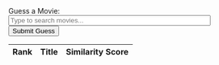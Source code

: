 ```{=html}
<div style="position: relative; max-width: 420px;">
    <label for="movieSearch">Guess a Movie:</label><br />
    <input
      type="text"
      id="movieSearch"
      placeholder="Type to search movies..."
      autocomplete="off"
      style="width: 400px;"
      aria-autocomplete="list"
      aria-controls="suggestions"
      aria-haspopup="listbox"
      aria-expanded="false"
    />
    <button id="submitBtn">Submit Guess</button>

    <ul id="suggestions" role="listbox"></ul>

    <div id="message"></div>
</div>

<table id="guessTable" aria-live="polite" aria-label="Guessed movies">
<thead>
    <tr>
    <th>Rank</th>
    <th>Title</th>
    <th>Similarity Score</th>
    </tr>
</thead>
<tbody></tbody>
</table>

<script>
document.addEventListener("DOMContentLoaded", () => {
    let guesses = [];
    // Manually embedded movies data (shortened example, add more as needed)
    const movies = [
  {
    "Rank":1,
    "Title":"the da vinci code",
    "Year":2006,
    "Age_Rating":"pg-13",
    "Genre":"thriller",
    "Director":"ron howard",
    "Average_Rating":5.1,
    "Similarity_Score":1.0
  },
  {
    "Rank":2,
    "Title":"angels  demons",
    "Year":2009,
    "Age_Rating":"pg-13",
    "Genre":"thriller",
    "Director":"ron howard",
    "Average_Rating":5.45,
    "Similarity_Score":0.8119
  },
  {
    "Rank":3,
    "Title":"inferno",
    "Year":2016,
    "Age_Rating":"pg-13",
    "Genre":"mystery",
    "Director":"ron howard",
    "Average_Rating":4.7,
    "Similarity_Score":0.8016
  },
  {
    "Rank":4,
    "Title":"far and away",
    "Year":1992,
    "Age_Rating":"pg-13",
    "Genre":"romance",
    "Director":"ron howard",
    "Average_Rating":5.825,
    "Similarity_Score":0.7528
  },
  {
    "Rank":5,
    "Title":"2012",
    "Year":2009,
    "Age_Rating":"pg-13",
    "Genre":"action",
    "Director":"roland emmerich",
    "Average_Rating":5.125,
    "Similarity_Score":0.7498
  },
  {
    "Rank":6,
    "Title":"jurassic world dominion",
    "Year":2022,
    "Age_Rating":"pg-13",
    "Genre":"science fiction",
    "Director":"colin trevorrow",
    "Average_Rating":4.75,
    "Similarity_Score":0.7497
  },
  {
    "Rank":7,
    "Title":"the league of extraordinary gentlemen",
    "Year":2003,
    "Age_Rating":"pg-13",
    "Genre":"science fiction",
    "Director":"stephen norrington",
    "Average_Rating":4.1,
    "Similarity_Score":0.7452
  },
  {
    "Rank":8,
    "Title":"troy",
    "Year":2004,
    "Age_Rating":"r",
    "Genre":"war",
    "Director":"wolfgang petersen",
    "Average_Rating":6.35,
    "Similarity_Score":0.7447
  },
  {
    "Rank":9,
    "Title":"flyboys",
    "Year":2006,
    "Age_Rating":"pg-13",
    "Genre":"war",
    "Director":"tony bill",
    "Average_Rating":5.3,
    "Similarity_Score":0.7443
  },
  {
    "Rank":10,
    "Title":"transformers dark of the moon",
    "Year":2011,
    "Age_Rating":"pg-13",
    "Genre":"science fiction",
    "Director":"michael bay",
    "Average_Rating":5.025,
    "Similarity_Score":0.7439
  },
  {
    "Rank":11,
    "Title":"the amazing spider man 2",
    "Year":2014,
    "Age_Rating":"pg-13",
    "Genre":"action",
    "Director":"marc webb",
    "Average_Rating":5.85,
    "Similarity_Score":0.7436
  },
  {
    "Rank":12,
    "Title":"national treasure",
    "Year":2004,
    "Age_Rating":"pg",
    "Genre":"action",
    "Director":"jon turteltaub",
    "Average_Rating":5.525,
    "Similarity_Score":0.7433
  },
  {
    "Rank":13,
    "Title":"insurgent",
    "Year":2015,
    "Age_Rating":"pg-13",
    "Genre":"thriller",
    "Director":"robert schwentke",
    "Average_Rating":4.925,
    "Similarity_Score":0.7431
  },
  {
    "Rank":14,
    "Title":"elvis",
    "Year":2022,
    "Age_Rating":"pg-13",
    "Genre":"drama",
    "Director":"baz luhrmann",
    "Average_Rating":7.225,
    "Similarity_Score":0.742
  },
  {
    "Rank":15,
    "Title":"assassins creed",
    "Year":2016,
    "Age_Rating":"pg-13",
    "Genre":"science fiction",
    "Director":"justin kurzel",
    "Average_Rating":4.125,
    "Similarity_Score":0.7406
  },
  {
    "Rank":16,
    "Title":"the batman",
    "Year":2022,
    "Age_Rating":"pg-13",
    "Genre":"thriller",
    "Director":"matt reeves",
    "Average_Rating":7.8,
    "Similarity_Score":0.7399
  },
  {
    "Rank":17,
    "Title":"the hobbit an unexpected journey",
    "Year":2012,
    "Age_Rating":"pg-13",
    "Genre":"action",
    "Director":"peter jackson",
    "Average_Rating":6.85,
    "Similarity_Score":0.7396
  },
  {
    "Rank":18,
    "Title":"the bounty hunter",
    "Year":2010,
    "Age_Rating":"pg-13",
    "Genre":"romance",
    "Director":"andy tennant",
    "Average_Rating":3.725,
    "Similarity_Score":0.7391
  },
  {
    "Rank":19,
    "Title":"backdraft",
    "Year":1991,
    "Age_Rating":"r",
    "Genre":"thriller",
    "Director":"ron howard",
    "Average_Rating":6.125,
    "Similarity_Score":0.7391
  },
  {
    "Rank":20,
    "Title":"fifty shades darker",
    "Year":2017,
    "Age_Rating":"r",
    "Genre":"drama",
    "Director":"james foley",
    "Average_Rating":3.875,
    "Similarity_Score":0.739
  },
  {
    "Rank":21,
    "Title":"the mummy",
    "Year":2017,
    "Age_Rating":"pg-13",
    "Genre":"thriller",
    "Director":"alex kurtzman",
    "Average_Rating":3.95,
    "Similarity_Score":0.7377
  },
  {
    "Rank":22,
    "Title":"holmes  watson",
    "Year":2018,
    "Age_Rating":"pg-13",
    "Genre":"mystery",
    "Director":"etan cohen",
    "Average_Rating":2.9,
    "Similarity_Score":0.7375
  },
  {
    "Rank":23,
    "Title":"star wars episode i   the phantom menace",
    "Year":1999,
    "Age_Rating":"pg",
    "Genre":"science fiction",
    "Director":"george lucas",
    "Average_Rating":5.85,
    "Similarity_Score":0.7375
  },
  {
    "Rank":24,
    "Title":"deep impact",
    "Year":1998,
    "Age_Rating":"pg-13",
    "Genre":"action",
    "Director":"mimi leder",
    "Average_Rating":5.225,
    "Similarity_Score":0.7369
  },
  {
    "Rank":25,
    "Title":"end of days",
    "Year":1999,
    "Age_Rating":"r",
    "Genre":"fantasy",
    "Director":"peter hyams",
    "Average_Rating":4.075,
    "Similarity_Score":0.7368
  },
  {
    "Rank":26,
    "Title":"transformers",
    "Year":2007,
    "Age_Rating":"pg-13",
    "Genre":"science fiction",
    "Director":"michael bay",
    "Average_Rating":6.425,
    "Similarity_Score":0.7365
  },
  {
    "Rank":27,
    "Title":"gone in sixty seconds",
    "Year":2000,
    "Age_Rating":"pg-13",
    "Genre":"thriller",
    "Director":"dominic sena",
    "Average_Rating":4.75,
    "Similarity_Score":0.7364
  },
  {
    "Rank":28,
    "Title":"couples retreat",
    "Year":2009,
    "Age_Rating":"pg-13",
    "Genre":"romance",
    "Director":"peter billingsley",
    "Average_Rating":3.6,
    "Similarity_Score":0.7363
  },
  {
    "Rank":29,
    "Title":"star wars episode ii   attack of the clones",
    "Year":2002,
    "Age_Rating":"pg",
    "Genre":"action",
    "Director":"george lucas",
    "Average_Rating":6.275,
    "Similarity_Score":0.7363
  },
  {
    "Rank":30,
    "Title":"the smurfs 2",
    "Year":2013,
    "Age_Rating":"pg",
    "Genre":"comedy",
    "Director":"raja gosnell",
    "Average_Rating":3.975,
    "Similarity_Score":0.736
  },
  {
    "Rank":31,
    "Title":"the expendables 3",
    "Year":2014,
    "Age_Rating":"pg-13",
    "Genre":"thriller",
    "Director":"patrick hughes",
    "Average_Rating":4.75,
    "Similarity_Score":0.7359
  },
  {
    "Rank":32,
    "Title":"vampires suck",
    "Year":2010,
    "Age_Rating":"pg-13",
    "Genre":"fantasy",
    "Director":"jason friedberg, aaron seltzer",
    "Average_Rating":2.475,
    "Similarity_Score":0.7354
  },
  {
    "Rank":33,
    "Title":"valentines day",
    "Year":2010,
    "Age_Rating":"pg-13",
    "Genre":"comedy",
    "Director":"garry marshall",
    "Average_Rating":4.2,
    "Similarity_Score":0.7353
  },
  {
    "Rank":34,
    "Title":"zookeeper",
    "Year":2011,
    "Age_Rating":"pg",
    "Genre":"romance",
    "Director":"frank coraci",
    "Average_Rating":3.75,
    "Similarity_Score":0.7352
  },
  {
    "Rank":35,
    "Title":"lara croft tomb raider   the cradle of life",
    "Year":2003,
    "Age_Rating":"pg-13",
    "Genre":"thriller",
    "Director":"jan de bont",
    "Average_Rating":4.475,
    "Similarity_Score":0.7352
  },
  {
    "Rank":36,
    "Title":"grown ups 2",
    "Year":2013,
    "Age_Rating":"pg-13",
    "Genre":"comedy",
    "Director":"dennis dugan",
    "Average_Rating":3.55,
    "Similarity_Score":0.7351
  },
  {
    "Rank":37,
    "Title":"exodus gods and kings",
    "Year":2014,
    "Age_Rating":"pg-13",
    "Genre":"action",
    "Director":"ridley scott",
    "Average_Rating":5.025,
    "Similarity_Score":0.7349
  },
  {
    "Rank":38,
    "Title":"exorcist the beginning",
    "Year":2004,
    "Age_Rating":"r",
    "Genre":"mystery",
    "Director":"renny harlin",
    "Average_Rating":3.65,
    "Similarity_Score":0.7348
  },
  {
    "Rank":39,
    "Title":"allegiant",
    "Year":2016,
    "Age_Rating":"pg-13",
    "Genre":"mystery",
    "Director":"robert schwentke",
    "Average_Rating":4.05,
    "Similarity_Score":0.7348
  },
  {
    "Rank":40,
    "Title":"national treasure book of secrets",
    "Year":2007,
    "Age_Rating":"pg",
    "Genre":"thriller",
    "Director":"jon turteltaub",
    "Average_Rating":5.3,
    "Similarity_Score":0.7347
  },
  {
    "Rank":41,
    "Title":"kingsman the golden circle",
    "Year":2017,
    "Age_Rating":"r",
    "Genre":"action",
    "Director":"matthew vaughn",
    "Average_Rating":5.8,
    "Similarity_Score":0.7346
  },
  {
    "Rank":42,
    "Title":"the twilight saga breaking dawn   part 1",
    "Year":2011,
    "Age_Rating":"pg-13",
    "Genre":"fantasy",
    "Director":"bill condon",
    "Average_Rating":4.55,
    "Similarity_Score":0.7344
  },
  {
    "Rank":43,
    "Title":"beverly hills cop iii",
    "Year":1994,
    "Age_Rating":"r",
    "Genre":"crime",
    "Director":"john landis",
    "Average_Rating":3.5,
    "Similarity_Score":0.7339
  },
  {
    "Rank":44,
    "Title":"killers of the flower moon",
    "Year":2023,
    "Age_Rating":"r",
    "Genre":"drama",
    "Director":"martin scorsese",
    "Average_Rating":8.3,
    "Similarity_Score":0.7338
  },
  {
    "Rank":45,
    "Title":"the mummy returns",
    "Year":2001,
    "Age_Rating":"pg-13",
    "Genre":"fantasy",
    "Director":"stephen sommers",
    "Average_Rating":5.55,
    "Similarity_Score":0.7336
  },
  {
    "Rank":46,
    "Title":"transformers revenge of the fallen",
    "Year":2009,
    "Age_Rating":"pg-13",
    "Genre":"action",
    "Director":"michael bay",
    "Average_Rating":4.4,
    "Similarity_Score":0.7335
  },
  {
    "Rank":47,
    "Title":"striptease",
    "Year":1996,
    "Age_Rating":"r",
    "Genre":"crime",
    "Director":"andrew bergman",
    "Average_Rating":3.8,
    "Similarity_Score":0.7333
  },
  {
    "Rank":48,
    "Title":"congo",
    "Year":1995,
    "Age_Rating":"pg-13",
    "Genre":"science fiction",
    "Director":"frank marshall",
    "Average_Rating":3.825,
    "Similarity_Score":0.7331
  },
  {
    "Rank":49,
    "Title":"the dark knight rises",
    "Year":2012,
    "Age_Rating":"pg-13",
    "Genre":"action",
    "Director":"christopher nolan",
    "Average_Rating":8.175,
    "Similarity_Score":0.733
  },
  {
    "Rank":50,
    "Title":"fantastic beasts the secrets of dumbledore",
    "Year":2022,
    "Age_Rating":"pg-13",
    "Genre":"fantasy",
    "Director":"david yates",
    "Average_Rating":5.55,
    "Similarity_Score":0.733
  },
  {
    "Rank":51,
    "Title":"aquaman",
    "Year":2018,
    "Age_Rating":"pg-13",
    "Genre":"action",
    "Director":"james wan",
    "Average_Rating":6.45,
    "Similarity_Score":0.7329
  },
  {
    "Rank":52,
    "Title":"batman forever",
    "Year":1995,
    "Age_Rating":"pg-13",
    "Genre":"action",
    "Director":"joel schumacher",
    "Average_Rating":5.0,
    "Similarity_Score":0.7326
  },
  {
    "Rank":53,
    "Title":"i now pronounce you chuck  larry",
    "Year":2007,
    "Age_Rating":"pg-13",
    "Genre":"comedy",
    "Director":"dennis dugan",
    "Average_Rating":4.3,
    "Similarity_Score":0.7323
  },
  {
    "Rank":54,
    "Title":"terminator genisys",
    "Year":2015,
    "Age_Rating":"pg-13",
    "Genre":"action",
    "Director":"alan taylor",
    "Average_Rating":4.65,
    "Similarity_Score":0.7323
  },
  {
    "Rank":55,
    "Title":"now you see me 2",
    "Year":2016,
    "Age_Rating":"pg-13",
    "Genre":"crime",
    "Director":"jon m. chu",
    "Average_Rating":5.3,
    "Similarity_Score":0.732
  },
  {
    "Rank":56,
    "Title":"spectre",
    "Year":2015,
    "Age_Rating":"pg-13",
    "Genre":"thriller",
    "Director":"sam mendes",
    "Average_Rating":6.4,
    "Similarity_Score":0.7317
  },
  {
    "Rank":57,
    "Title":"sex and the city",
    "Year":2008,
    "Age_Rating":"r",
    "Genre":"comedy",
    "Director":"michael patrick king",
    "Average_Rating":5.65,
    "Similarity_Score":0.7316
  },
  {
    "Rank":58,
    "Title":"the hobbit the desolation of smaug",
    "Year":2013,
    "Age_Rating":"pg-13",
    "Genre":"fantasy",
    "Director":"peter jackson",
    "Average_Rating":7.35,
    "Similarity_Score":0.7314
  },
  {
    "Rank":59,
    "Title":"the lost world jurassic park",
    "Year":1997,
    "Age_Rating":"pg-13",
    "Genre":"action",
    "Director":"steven spielberg",
    "Average_Rating":6.075,
    "Similarity_Score":0.7312
  },
  {
    "Rank":60,
    "Title":"baywatch",
    "Year":2017,
    "Age_Rating":"r",
    "Genre":"crime",
    "Director":"seth gordon",
    "Average_Rating":4.275,
    "Similarity_Score":0.7307
  },
  {
    "Rank":61,
    "Title":"fools gold",
    "Year":2008,
    "Age_Rating":"pg-13",
    "Genre":"romance",
    "Director":"andy tennant",
    "Average_Rating":3.85,
    "Similarity_Score":0.7305
  },
  {
    "Rank":62,
    "Title":"just go with it",
    "Year":2011,
    "Age_Rating":"pg-13",
    "Genre":"romance",
    "Director":"dennis dugan",
    "Average_Rating":4.575,
    "Similarity_Score":0.7304
  },
  {
    "Rank":63,
    "Title":"no time to die",
    "Year":2021,
    "Age_Rating":"pg-13",
    "Genre":"thriller",
    "Director":"cary joji fukunaga",
    "Average_Rating":7.45,
    "Similarity_Score":0.7303
  },
  {
    "Rank":64,
    "Title":"abduction",
    "Year":2011,
    "Age_Rating":"pg-13",
    "Genre":"mystery",
    "Director":"john singleton",
    "Average_Rating":3.5,
    "Similarity_Score":0.7301
  },
  {
    "Rank":65,
    "Title":"die another day",
    "Year":2002,
    "Age_Rating":"pg-13",
    "Genre":"action",
    "Director":"lee tamahori",
    "Average_Rating":5.8,
    "Similarity_Score":0.73
  },
  {
    "Rank":66,
    "Title":"the day after tomorrow",
    "Year":2004,
    "Age_Rating":"pg-13",
    "Genre":"action",
    "Director":"roland emmerich",
    "Average_Rating":5.55,
    "Similarity_Score":0.7298
  },
  {
    "Rank":67,
    "Title":"taken 3",
    "Year":2014,
    "Age_Rating":"pg-13",
    "Genre":"action",
    "Director":"olivier megaton",
    "Average_Rating":4.05,
    "Similarity_Score":0.7296
  },
  {
    "Rank":68,
    "Title":"eat pray love",
    "Year":2010,
    "Age_Rating":"pg-13",
    "Genre":"romance",
    "Director":"ryan murphy",
    "Average_Rating":5.125,
    "Similarity_Score":0.7294
  },
  {
    "Rank":69,
    "Title":"the wandering earth ii",
    "Year":2023,
    "Age_Rating":"nr",
    "Genre":"science fiction",
    "Director":"frant gwo",
    "Average_Rating":6.975,
    "Similarity_Score":0.7293
  },
  {
    "Rank":70,
    "Title":"lost in space",
    "Year":1998,
    "Age_Rating":"pg-13",
    "Genre":"science fiction",
    "Director":"stephen hopkins",
    "Average_Rating":4.375,
    "Similarity_Score":0.7292
  },
  {
    "Rank":71,
    "Title":"pixels",
    "Year":2015,
    "Age_Rating":"pg-13",
    "Genre":"science fiction",
    "Director":"chris columbus",
    "Average_Rating":3.95,
    "Similarity_Score":0.7291
  },
  {
    "Rank":72,
    "Title":"divergent",
    "Year":2014,
    "Age_Rating":"pg-13",
    "Genre":"action",
    "Director":"neil burger",
    "Average_Rating":5.6,
    "Similarity_Score":0.7287
  },
  {
    "Rank":73,
    "Title":"maze runner the scorch trials",
    "Year":2015,
    "Age_Rating":"pg-13",
    "Genre":"action",
    "Director":"wes ball",
    "Average_Rating":5.55,
    "Similarity_Score":0.7286
  },
  {
    "Rank":74,
    "Title":"cocktail",
    "Year":1988,
    "Age_Rating":"r",
    "Genre":"drama",
    "Director":"roger donaldson",
    "Average_Rating":3.525,
    "Similarity_Score":0.7286
  },
  {
    "Rank":75,
    "Title":"black panther wakanda forever",
    "Year":2022,
    "Age_Rating":"pg-13",
    "Genre":"action",
    "Director":"ryan coogler",
    "Average_Rating":7.225,
    "Similarity_Score":0.7286
  },
  {
    "Rank":76,
    "Title":"the phantom of the opera",
    "Year":2004,
    "Age_Rating":"pg-13",
    "Genre":"drama",
    "Director":"joel schumacher",
    "Average_Rating":5.45,
    "Similarity_Score":0.7285
  },
  {
    "Rank":77,
    "Title":"harry potter and the chamber of secrets",
    "Year":2002,
    "Age_Rating":"pg",
    "Genre":"fantasy",
    "Director":"chris columbus",
    "Average_Rating":7.4,
    "Similarity_Score":0.7285
  },
  {
    "Rank":78,
    "Title":"the twilight saga eclipse",
    "Year":2010,
    "Age_Rating":"pg-13",
    "Genre":"fantasy",
    "Director":"david slade",
    "Average_Rating":5.425,
    "Similarity_Score":0.7283
  },
  {
    "Rank":79,
    "Title":"planet of the apes",
    "Year":2001,
    "Age_Rating":"pg-13",
    "Genre":"action",
    "Director":"tim burton",
    "Average_Rating":5.2,
    "Similarity_Score":0.7281
  },
  {
    "Rank":80,
    "Title":"the wolf of wall street",
    "Year":2013,
    "Age_Rating":"r",
    "Genre":"drama",
    "Director":"martin scorsese",
    "Average_Rating":7.9,
    "Similarity_Score":0.7279
  },
  {
    "Rank":81,
    "Title":"sliver",
    "Year":1993,
    "Age_Rating":"r",
    "Genre":"thriller",
    "Director":"phillip noyce",
    "Average_Rating":4.05,
    "Similarity_Score":0.7279
  },
  {
    "Rank":82,
    "Title":"harry potter and the half blood prince",
    "Year":2009,
    "Age_Rating":"pg",
    "Genre":"fantasy",
    "Director":"david yates",
    "Average_Rating":7.85,
    "Similarity_Score":0.7277
  },
  {
    "Rank":83,
    "Title":"the mummy tomb of the dragon emperor",
    "Year":2008,
    "Age_Rating":"pg-13",
    "Genre":"action",
    "Director":"rob cohen",
    "Average_Rating":3.775,
    "Similarity_Score":0.7277
  },
  {
    "Rank":84,
    "Title":"pirates of the caribbean at worlds end",
    "Year":2007,
    "Age_Rating":"pg-13",
    "Genre":"action",
    "Director":"gore verbinski",
    "Average_Rating":5.925,
    "Similarity_Score":0.7277
  },
  {
    "Rank":85,
    "Title":"big mommas house 2",
    "Year":2006,
    "Age_Rating":"pg-13",
    "Genre":"crime",
    "Director":"john whitesell",
    "Average_Rating":3.625,
    "Similarity_Score":0.7276
  },
  {
    "Rank":86,
    "Title":"meet the fockers",
    "Year":2004,
    "Age_Rating":"pg-13",
    "Genre":"comedy",
    "Director":"jay roach",
    "Average_Rating":5.1,
    "Similarity_Score":0.7272
  },
  {
    "Rank":87,
    "Title":"men in black international",
    "Year":2019,
    "Age_Rating":"pg-13",
    "Genre":"comedy",
    "Director":"f. gary gray",
    "Average_Rating":4.4,
    "Similarity_Score":0.7272
  },
  {
    "Rank":88,
    "Title":"perfect stranger",
    "Year":2007,
    "Age_Rating":"r",
    "Genre":"mystery",
    "Director":"james foley",
    "Average_Rating":3.875,
    "Similarity_Score":0.7272
  },
  {
    "Rank":89,
    "Title":"xxx",
    "Year":2002,
    "Age_Rating":"pg-13",
    "Genre":"action",
    "Director":"rob cohen",
    "Average_Rating":5.325,
    "Similarity_Score":0.7272
  },
  {
    "Rank":90,
    "Title":"the green hornet",
    "Year":2011,
    "Age_Rating":"pg-13",
    "Genre":"action",
    "Director":"michel gondry",
    "Average_Rating":4.95,
    "Similarity_Score":0.7267
  },
  {
    "Rank":91,
    "Title":"the messenger the story of joan of arc",
    "Year":1999,
    "Age_Rating":"r",
    "Genre":"war",
    "Director":"luc besson",
    "Average_Rating":5.325,
    "Similarity_Score":0.7263
  },
  {
    "Rank":92,
    "Title":"ghost rider",
    "Year":2007,
    "Age_Rating":"pg-13",
    "Genre":"action",
    "Director":"mark steven johnson",
    "Average_Rating":4.3,
    "Similarity_Score":0.7262
  },
  {
    "Rank":93,
    "Title":"warcraft",
    "Year":2016,
    "Age_Rating":"pg-13",
    "Genre":"action",
    "Director":"duncan jones",
    "Average_Rating":4.8,
    "Similarity_Score":0.7261
  },
  {
    "Rank":94,
    "Title":"hulk",
    "Year":2003,
    "Age_Rating":"pg-13",
    "Genre":"science fiction",
    "Director":"ang lee",
    "Average_Rating":5.725,
    "Similarity_Score":0.726
  },
  {
    "Rank":95,
    "Title":"godzilla king of the monsters",
    "Year":2019,
    "Age_Rating":"pg-13",
    "Genre":"action",
    "Director":"michael dougherty",
    "Average_Rating":5.425,
    "Similarity_Score":0.726
  },
  {
    "Rank":96,
    "Title":"big mommas like father like son",
    "Year":2011,
    "Age_Rating":"pg-13",
    "Genre":"crime",
    "Director":"john whitesell",
    "Average_Rating":3.175,
    "Similarity_Score":0.7258
  },
  {
    "Rank":97,
    "Title":"vanilla sky",
    "Year":2001,
    "Age_Rating":"r",
    "Genre":"thriller",
    "Director":"cameron crowe",
    "Average_Rating":5.6,
    "Similarity_Score":0.7257
  },
  {
    "Rank":98,
    "Title":"king arthur",
    "Year":2004,
    "Age_Rating":"pg-13",
    "Genre":"war",
    "Director":"antoine fuqua",
    "Average_Rating":5.05,
    "Similarity_Score":0.7257
  },
  {
    "Rank":99,
    "Title":"point break",
    "Year":2015,
    "Age_Rating":"pg-13",
    "Genre":"crime",
    "Director":"ericson core",
    "Average_Rating":3.95,
    "Similarity_Score":0.7255
  },
  {
    "Rank":100,
    "Title":"sex and the city 2",
    "Year":2010,
    "Age_Rating":"r",
    "Genre":"romance",
    "Director":"michael patrick king",
    "Average_Rating":3.725,
    "Similarity_Score":0.7253
  },
  {
    "Rank":101,
    "Title":"man of steel",
    "Year":2013,
    "Age_Rating":"pg-13",
    "Genre":"action",
    "Director":"zack snyder",
    "Average_Rating":6.225,
    "Similarity_Score":0.7251
  },
  {
    "Rank":102,
    "Title":"the day the earth stood still",
    "Year":2008,
    "Age_Rating":"pg-13",
    "Genre":"thriller",
    "Director":"scott derrickson",
    "Average_Rating":4.3,
    "Similarity_Score":0.7249
  },
  {
    "Rank":103,
    "Title":"little fockers",
    "Year":2010,
    "Age_Rating":"pg-13",
    "Genre":"comedy",
    "Director":"paul weitz",
    "Average_Rating":3.675,
    "Similarity_Score":0.7248
  },
  {
    "Rank":104,
    "Title":"dragonfly",
    "Year":2002,
    "Age_Rating":"pg-13",
    "Genre":"mystery",
    "Director":"tom shadyac",
    "Average_Rating":3.95,
    "Similarity_Score":0.7247
  },
  {
    "Rank":105,
    "Title":"batman v superman dawn of justice",
    "Year":2016,
    "Age_Rating":"pg-13",
    "Genre":"action",
    "Director":"zack snyder",
    "Average_Rating":4.95,
    "Similarity_Score":0.7245
  },
  {
    "Rank":106,
    "Title":"transformers age of extinction",
    "Year":2014,
    "Age_Rating":"pg-13",
    "Genre":"action",
    "Director":"michael bay",
    "Average_Rating":4.125,
    "Similarity_Score":0.7244
  },
  {
    "Rank":107,
    "Title":"the emoji movie",
    "Year":2017,
    "Age_Rating":"pg",
    "Genre":"comedy",
    "Director":"tony leondis",
    "Average_Rating":2.65,
    "Similarity_Score":0.7241
  },
  {
    "Rank":108,
    "Title":"the mortal instruments city of bones",
    "Year":2013,
    "Age_Rating":"pg-13",
    "Genre":"mystery",
    "Director":"harald zwart",
    "Average_Rating":4.2,
    "Similarity_Score":0.7239
  },
  {
    "Rank":109,
    "Title":"independence day",
    "Year":1996,
    "Age_Rating":"pg-13",
    "Genre":"action",
    "Director":"roland emmerich",
    "Average_Rating":6.65,
    "Similarity_Score":0.7238
  },
  {
    "Rank":110,
    "Title":"morbius",
    "Year":2022,
    "Age_Rating":"pg-13",
    "Genre":"science fiction",
    "Director":"daniel espinosa",
    "Average_Rating":4.025,
    "Similarity_Score":0.7237
  },
  {
    "Rank":111,
    "Title":"maze runner the death cure",
    "Year":2018,
    "Age_Rating":"pg-13",
    "Genre":"science fiction",
    "Director":"wes ball",
    "Average_Rating":5.675,
    "Similarity_Score":0.7236
  },
  {
    "Rank":112,
    "Title":"guardians of the galaxy vol 3",
    "Year":2023,
    "Age_Rating":"pg-13",
    "Genre":"science fiction",
    "Director":"james gunn",
    "Average_Rating":7.625,
    "Similarity_Score":0.7235
  },
  {
    "Rank":113,
    "Title":"the ring two",
    "Year":2005,
    "Age_Rating":"pg-13",
    "Genre":"thriller",
    "Director":"hideo nakata",
    "Average_Rating":4.4,
    "Similarity_Score":0.7235
  },
  {
    "Rank":114,
    "Title":"what lies beneath",
    "Year":2000,
    "Age_Rating":"pg-13",
    "Genre":"drama",
    "Director":"robert zemeckis",
    "Average_Rating":5.7,
    "Similarity_Score":0.7235
  },
  {
    "Rank":115,
    "Title":"killers",
    "Year":2010,
    "Age_Rating":"pg-13",
    "Genre":"romance",
    "Director":"robert luketic",
    "Average_Rating":3.65,
    "Similarity_Score":0.7234
  },
  {
    "Rank":116,
    "Title":"cats",
    "Year":2019,
    "Age_Rating":"pg",
    "Genre":"fantasy",
    "Director":"tom hooper",
    "Average_Rating":3.0,
    "Similarity_Score":0.7232
  },
  {
    "Rank":117,
    "Title":"star wars the last jedi",
    "Year":2017,
    "Age_Rating":"pg-13",
    "Genre":"action",
    "Director":"rian johnson",
    "Average_Rating":7.8,
    "Similarity_Score":0.7231
  },
  {
    "Rank":118,
    "Title":"amsterdam",
    "Year":2022,
    "Age_Rating":"r",
    "Genre":"mystery",
    "Director":"david o. russell",
    "Average_Rating":5.05,
    "Similarity_Score":0.7229
  },
  {
    "Rank":119,
    "Title":"knowing",
    "Year":2009,
    "Age_Rating":"pg-13",
    "Genre":"mystery",
    "Director":"alex proyas",
    "Average_Rating":5.0,
    "Similarity_Score":0.7228
  },
  {
    "Rank":120,
    "Title":"hannibal rising",
    "Year":2007,
    "Age_Rating":"r",
    "Genre":"horror",
    "Director":"peter webber",
    "Average_Rating":4.35,
    "Similarity_Score":0.7228
  },
  {
    "Rank":121,
    "Title":"the hunger games mockingjay   part 2",
    "Year":2015,
    "Age_Rating":"pg-13",
    "Genre":"science fiction",
    "Director":"francis lawrence",
    "Average_Rating":6.75,
    "Similarity_Score":0.7227
  },
  {
    "Rank":122,
    "Title":"nutty professor ii the klumps",
    "Year":2000,
    "Age_Rating":"pg-13",
    "Genre":"romance",
    "Director":"peter segal",
    "Average_Rating":4.0,
    "Similarity_Score":0.7227
  },
  {
    "Rank":123,
    "Title":"kingdom of heaven",
    "Year":2005,
    "Age_Rating":"r",
    "Genre":"action",
    "Director":"ridley scott",
    "Average_Rating":6.125,
    "Similarity_Score":0.7226
  },
  {
    "Rank":124,
    "Title":"paycheck",
    "Year":2003,
    "Age_Rating":"pg-13",
    "Genre":"thriller",
    "Director":"john woo",
    "Average_Rating":4.875,
    "Similarity_Score":0.7226
  },
  {
    "Rank":125,
    "Title":"sahara",
    "Year":2005,
    "Age_Rating":"pg-13",
    "Genre":"mystery",
    "Director":"breck eisner",
    "Average_Rating":4.95,
    "Similarity_Score":0.7226
  },
  {
    "Rank":126,
    "Title":"robin hood",
    "Year":2018,
    "Age_Rating":"pg-13",
    "Genre":"fantasy",
    "Director":"otto bathurst",
    "Average_Rating":3.95,
    "Similarity_Score":0.7225
  },
  {
    "Rank":127,
    "Title":"king kong",
    "Year":2005,
    "Age_Rating":"pg-13",
    "Genre":"drama",
    "Director":"peter jackson",
    "Average_Rating":7.65,
    "Similarity_Score":0.7225
  },
  {
    "Rank":128,
    "Title":"staying alive",
    "Year":1983,
    "Age_Rating":"pg",
    "Genre":"music",
    "Director":"sylvester stallone",
    "Average_Rating":3.2,
    "Similarity_Score":0.7224
  },
  {
    "Rank":129,
    "Title":"jaws 3 d",
    "Year":1983,
    "Age_Rating":"pg",
    "Genre":"horror",
    "Director":"joe alves",
    "Average_Rating":3.0,
    "Similarity_Score":0.7223
  },
  {
    "Rank":130,
    "Title":"ghost rider spirit of vengeance",
    "Year":2011,
    "Age_Rating":"pg-13",
    "Genre":"fantasy",
    "Director":"mark neveldine, brian taylor",
    "Average_Rating":3.625,
    "Similarity_Score":0.7222
  },
  {
    "Rank":131,
    "Title":"mojin the lost legend",
    "Year":2015,
    "Age_Rating":"pg-13",
    "Genre":"fantasy",
    "Director":"wuershan",
    "Average_Rating":5.625,
    "Similarity_Score":0.7219
  },
  {
    "Rank":132,
    "Title":"one missed call",
    "Year":2008,
    "Age_Rating":"pg-13",
    "Genre":"mystery",
    "Director":"eric valette",
    "Average_Rating":2.95,
    "Similarity_Score":0.7218
  },
  {
    "Rank":133,
    "Title":"the patriot",
    "Year":2000,
    "Age_Rating":"r",
    "Genre":"drama",
    "Director":"roland emmerich",
    "Average_Rating":6.725,
    "Similarity_Score":0.7217
  },
  {
    "Rank":134,
    "Title":"lethal weapon 4",
    "Year":1998,
    "Age_Rating":"r",
    "Genre":"action",
    "Director":"richard donner",
    "Average_Rating":5.525,
    "Similarity_Score":0.7215
  },
  {
    "Rank":135,
    "Title":"the bodyguard",
    "Year":1992,
    "Age_Rating":"r",
    "Genre":"drama",
    "Director":"mick jackson",
    "Average_Rating":5.2,
    "Similarity_Score":0.7215
  },
  {
    "Rank":136,
    "Title":"the flowers of war",
    "Year":2011,
    "Age_Rating":"r",
    "Genre":"war",
    "Director":"yimou zhang",
    "Average_Rating":5.925,
    "Similarity_Score":0.7212
  },
  {
    "Rank":137,
    "Title":"8mm",
    "Year":1999,
    "Age_Rating":"r",
    "Genre":"mystery",
    "Director":"joel schumacher",
    "Average_Rating":4.35,
    "Similarity_Score":0.7211
  },
  {
    "Rank":138,
    "Title":"transcendence",
    "Year":2014,
    "Age_Rating":"pg-13",
    "Genre":"science fiction",
    "Director":"wally pfister",
    "Average_Rating":4.575,
    "Similarity_Score":0.721
  },
  {
    "Rank":139,
    "Title":"fast  furious presents hobbs  shaw",
    "Year":2019,
    "Age_Rating":"pg-13",
    "Genre":"comedy",
    "Director":"david leitch",
    "Average_Rating":6.525,
    "Similarity_Score":0.721
  },
  {
    "Rank":140,
    "Title":"red sparrow",
    "Year":2018,
    "Age_Rating":"r",
    "Genre":"thriller",
    "Director":"francis lawrence",
    "Average_Rating":5.725,
    "Similarity_Score":0.721
  },
  {
    "Rank":141,
    "Title":"watchmen",
    "Year":2009,
    "Age_Rating":"r",
    "Genre":"science fiction",
    "Director":"zack snyder",
    "Average_Rating":6.75,
    "Similarity_Score":0.7209
  },
  {
    "Rank":142,
    "Title":"white house down",
    "Year":2013,
    "Age_Rating":"pg-13",
    "Genre":"thriller",
    "Director":"roland emmerich",
    "Average_Rating":5.8,
    "Similarity_Score":0.7208
  },
  {
    "Rank":143,
    "Title":"noah",
    "Year":2014,
    "Age_Rating":"pg-13",
    "Genre":"drama",
    "Director":"darren aronofsky",
    "Average_Rating":6.45,
    "Similarity_Score":0.7208
  },
  {
    "Rank":144,
    "Title":"the world is not enough",
    "Year":1999,
    "Age_Rating":"pg-13",
    "Genre":"action",
    "Director":"michael apted",
    "Average_Rating":5.875,
    "Similarity_Score":0.7207
  },
  {
    "Rank":145,
    "Title":"geostorm",
    "Year":2017,
    "Age_Rating":"pg-13",
    "Genre":"science fiction",
    "Director":"dean devlin",
    "Average_Rating":3.825,
    "Similarity_Score":0.7207
  },
  {
    "Rank":146,
    "Title":"aladdin",
    "Year":2019,
    "Age_Rating":"pg",
    "Genre":"romance",
    "Director":"guy ritchie",
    "Average_Rating":6.25,
    "Similarity_Score":0.7204
  },
  {
    "Rank":147,
    "Title":"oceans twelve",
    "Year":2004,
    "Age_Rating":"pg-13",
    "Genre":"crime",
    "Director":"steven soderbergh",
    "Average_Rating":6.1,
    "Similarity_Score":0.7203
  },
  {
    "Rank":148,
    "Title":"a good day to die hard",
    "Year":2013,
    "Age_Rating":"r",
    "Genre":"action",
    "Director":"john moore",
    "Average_Rating":3.7,
    "Similarity_Score":0.7203
  },
  {
    "Rank":149,
    "Title":"san andreas",
    "Year":2015,
    "Age_Rating":"pg-13",
    "Genre":"thriller",
    "Director":"brad peyton",
    "Average_Rating":5.35,
    "Similarity_Score":0.7202
  },
  {
    "Rank":150,
    "Title":"eagle eye",
    "Year":2008,
    "Age_Rating":"pg-13",
    "Genre":"thriller",
    "Director":"d.j. caruso",
    "Average_Rating":5.025,
    "Similarity_Score":0.7202
  },
  {
    "Rank":151,
    "Title":"the generals daughter",
    "Year":1999,
    "Age_Rating":"r",
    "Genre":"thriller",
    "Director":"simon west",
    "Average_Rating":4.9,
    "Similarity_Score":0.7202
  },
  {
    "Rank":152,
    "Title":"winters tale",
    "Year":2014,
    "Age_Rating":"pg-13",
    "Genre":"mystery",
    "Director":"akiva goldsman",
    "Average_Rating":4.175,
    "Similarity_Score":0.7201
  },
  {
    "Rank":153,
    "Title":"the smurfs",
    "Year":2011,
    "Age_Rating":"pg",
    "Genre":"comedy",
    "Director":"raja gosnell",
    "Average_Rating":4.075,
    "Similarity_Score":0.72
  },
  {
    "Rank":154,
    "Title":"passengers",
    "Year":2016,
    "Age_Rating":"pg-13",
    "Genre":"science fiction",
    "Director":"morten tyldum",
    "Average_Rating":5.275,
    "Similarity_Score":0.7199
  },
  {
    "Rank":155,
    "Title":"the monuments men",
    "Year":2014,
    "Age_Rating":"pg-13",
    "Genre":"war",
    "Director":"george clooney",
    "Average_Rating":5.1,
    "Similarity_Score":0.7199
  },
  {
    "Rank":156,
    "Title":"the kings man",
    "Year":2021,
    "Age_Rating":"r",
    "Genre":"thriller",
    "Director":"matthew vaughn",
    "Average_Rating":5.425,
    "Similarity_Score":0.7199
  },
  {
    "Rank":157,
    "Title":"army of the dead",
    "Year":2021,
    "Age_Rating":"r",
    "Genre":"horror",
    "Director":"zack snyder",
    "Average_Rating":6.1,
    "Similarity_Score":0.7198
  },
  {
    "Rank":158,
    "Title":"the 5th wave",
    "Year":2016,
    "Age_Rating":"pg-13",
    "Genre":"science fiction",
    "Director":"j blakeson",
    "Average_Rating":4.025,
    "Similarity_Score":0.7197
  },
  {
    "Rank":159,
    "Title":"silent hill",
    "Year":2006,
    "Age_Rating":"r",
    "Genre":"mystery",
    "Director":"christophe gans",
    "Average_Rating":4.85,
    "Similarity_Score":0.7197
  },
  {
    "Rank":160,
    "Title":"the bourne legacy",
    "Year":2012,
    "Age_Rating":"pg-13",
    "Genre":"action",
    "Director":"tony gilroy",
    "Average_Rating":6.125,
    "Similarity_Score":0.7196
  },
  {
    "Rank":161,
    "Title":"xxx state of the union",
    "Year":2005,
    "Age_Rating":"pg-13",
    "Genre":"crime",
    "Director":"lee tamahori",
    "Average_Rating":3.725,
    "Similarity_Score":0.7195
  },
  {
    "Rank":162,
    "Title":"waterworld",
    "Year":1995,
    "Age_Rating":"pg-13",
    "Genre":"action",
    "Director":"kevin reynolds",
    "Average_Rating":5.675,
    "Similarity_Score":0.7195
  },
  {
    "Rank":163,
    "Title":"windtalkers",
    "Year":2002,
    "Age_Rating":"r",
    "Genre":"war",
    "Director":"john woo",
    "Average_Rating":5.175,
    "Similarity_Score":0.7193
  },
  {
    "Rank":164,
    "Title":"vertical limit",
    "Year":2000,
    "Age_Rating":"pg-13",
    "Genre":"thriller",
    "Director":"martin campbell",
    "Average_Rating":5.4,
    "Similarity_Score":0.7192
  },
  {
    "Rank":165,
    "Title":"robin hood prince of thieves",
    "Year":1991,
    "Age_Rating":"pg-13",
    "Genre":"drama",
    "Director":"kevin reynolds",
    "Average_Rating":6.0,
    "Similarity_Score":0.7192
  },
  {
    "Rank":166,
    "Title":"book of shadows blair witch 2",
    "Year":2000,
    "Age_Rating":"r",
    "Genre":"horror",
    "Director":"joe berlinger",
    "Average_Rating":2.8,
    "Similarity_Score":0.7192
  },
  {
    "Rank":167,
    "Title":"identity thief",
    "Year":2013,
    "Age_Rating":"r",
    "Genre":"crime",
    "Director":"seth gordon",
    "Average_Rating":4.275,
    "Similarity_Score":0.7191
  },
  {
    "Rank":168,
    "Title":"the jackal",
    "Year":1997,
    "Age_Rating":"r",
    "Genre":"thriller",
    "Director":"michael caton-jones",
    "Average_Rating":4.7,
    "Similarity_Score":0.719
  },
  {
    "Rank":169,
    "Title":"the huntsman winters war",
    "Year":2016,
    "Age_Rating":"pg-13",
    "Genre":"drama",
    "Director":"cedric nicolas-troyan",
    "Average_Rating":4.475,
    "Similarity_Score":0.719
  },
  {
    "Rank":170,
    "Title":"gi joe retaliation",
    "Year":2013,
    "Age_Rating":"pg-13",
    "Genre":"action",
    "Director":"jon m. chu",
    "Average_Rating":4.575,
    "Similarity_Score":0.719
  },
  {
    "Rank":171,
    "Title":"solo a star wars story",
    "Year":2018,
    "Age_Rating":"pg-13",
    "Genre":"science fiction",
    "Director":"ron howard",
    "Average_Rating":6.65,
    "Similarity_Score":0.719
  },
  {
    "Rank":172,
    "Title":"suicide squad",
    "Year":2016,
    "Age_Rating":"pg-13",
    "Genre":"fantasy",
    "Director":"david ayer",
    "Average_Rating":4.6,
    "Similarity_Score":0.719
  },
  {
    "Rank":173,
    "Title":"harry potter and the goblet of fire",
    "Year":2005,
    "Age_Rating":"pg-13",
    "Genre":"fantasy",
    "Director":"mike newell",
    "Average_Rating":8.1,
    "Similarity_Score":0.7188
  },
  {
    "Rank":174,
    "Title":"doom",
    "Year":2005,
    "Age_Rating":"r",
    "Genre":"horror",
    "Director":"andrzej bartkowiak",
    "Average_Rating":3.875,
    "Similarity_Score":0.7187
  },
  {
    "Rank":175,
    "Title":"bewitched",
    "Year":2005,
    "Age_Rating":"pg-13",
    "Genre":"romance",
    "Director":"nora ephron",
    "Average_Rating":3.9,
    "Similarity_Score":0.7186
  },
  {
    "Rank":176,
    "Title":"are we there yet",
    "Year":2005,
    "Age_Rating":"pg",
    "Genre":"romance",
    "Director":"brian levant",
    "Average_Rating":3.55,
    "Similarity_Score":0.7185
  },
  {
    "Rank":177,
    "Title":"snow white and the huntsman",
    "Year":2012,
    "Age_Rating":"pg-13",
    "Genre":"drama",
    "Director":"rupert sanders",
    "Average_Rating":5.65,
    "Similarity_Score":0.7184
  },
  {
    "Rank":178,
    "Title":"the beach",
    "Year":2000,
    "Age_Rating":"r",
    "Genre":"romance",
    "Director":"danny boyle",
    "Average_Rating":4.875,
    "Similarity_Score":0.7184
  },
  {
    "Rank":179,
    "Title":"midway",
    "Year":2019,
    "Age_Rating":"pg-13",
    "Genre":"war",
    "Director":"roland emmerich",
    "Average_Rating":5.675,
    "Similarity_Score":0.7184
  },
  {
    "Rank":180,
    "Title":"clash of the titans",
    "Year":2010,
    "Age_Rating":"pg-13",
    "Genre":"action",
    "Director":"louis leterrier",
    "Average_Rating":4.575,
    "Similarity_Score":0.7184
  },
  {
    "Rank":181,
    "Title":"the chronicles of riddick",
    "Year":2004,
    "Age_Rating":"pg-13",
    "Genre":"science fiction",
    "Director":"david twohy",
    "Average_Rating":4.925,
    "Similarity_Score":0.7182
  },
  {
    "Rank":182,
    "Title":"be cool",
    "Year":2005,
    "Age_Rating":"pg-13",
    "Genre":"crime",
    "Director":"f. gary gray",
    "Average_Rating":4.45,
    "Similarity_Score":0.7179
  },
  {
    "Rank":183,
    "Title":"oz the great and powerful",
    "Year":2013,
    "Age_Rating":"pg",
    "Genre":"fantasy",
    "Director":"sam raimi",
    "Average_Rating":5.55,
    "Similarity_Score":0.7179
  },
  {
    "Rank":184,
    "Title":"the lone ranger",
    "Year":2013,
    "Age_Rating":"pg-13",
    "Genre":"action",
    "Director":"gore verbinski",
    "Average_Rating":4.825,
    "Similarity_Score":0.7179
  },
  {
    "Rank":185,
    "Title":"the last witch hunter",
    "Year":2015,
    "Age_Rating":"pg-13",
    "Genre":"horror",
    "Director":"breck eisner",
    "Average_Rating":4.275,
    "Similarity_Score":0.7178
  },
  {
    "Rank":186,
    "Title":"the 6th day",
    "Year":2000,
    "Age_Rating":"pg-13",
    "Genre":"mystery",
    "Director":"roger spottiswoode",
    "Average_Rating":5.2,
    "Similarity_Score":0.7175
  },
  {
    "Rank":187,
    "Title":"dragon blade",
    "Year":2015,
    "Age_Rating":"r",
    "Genre":"fantasy",
    "Director":"daniel lee",
    "Average_Rating":5.0,
    "Similarity_Score":0.7175
  },
  {
    "Rank":188,
    "Title":"valerian and the city of a thousand planets",
    "Year":2017,
    "Age_Rating":"pg-13",
    "Genre":"action",
    "Director":"luc besson",
    "Average_Rating":5.7,
    "Similarity_Score":0.7174
  },
  {
    "Rank":189,
    "Title":"the revenant",
    "Year":2015,
    "Age_Rating":"r",
    "Genre":"drama",
    "Director":"alejandro g. i\u00f1\u00e1rritu",
    "Average_Rating":7.725,
    "Similarity_Score":0.7173
  },
  {
    "Rank":190,
    "Title":"last action hero",
    "Year":1993,
    "Age_Rating":"pg-13",
    "Genre":"fantasy",
    "Director":"john mctiernan",
    "Average_Rating":5.4,
    "Similarity_Score":0.7173
  },
  {
    "Rank":191,
    "Title":"fast  furious 6",
    "Year":2013,
    "Age_Rating":"pg-13",
    "Genre":"thriller",
    "Director":"justin lin",
    "Average_Rating":6.75,
    "Similarity_Score":0.717
  },
  {
    "Rank":192,
    "Title":"avp alien vs predator",
    "Year":2004,
    "Age_Rating":"pg-13",
    "Genre":"horror",
    "Director":"paul w.s. anderson",
    "Average_Rating":4.15,
    "Similarity_Score":0.7169
  },
  {
    "Rank":193,
    "Title":"cold creek manor",
    "Year":2003,
    "Age_Rating":"r",
    "Genre":"mystery",
    "Director":"mike figgis",
    "Average_Rating":3.825,
    "Similarity_Score":0.7169
  },
  {
    "Rank":194,
    "Title":"meet joe black",
    "Year":1998,
    "Age_Rating":"pg-13",
    "Genre":"fantasy",
    "Director":"martin brest",
    "Average_Rating":5.85,
    "Similarity_Score":0.7168
  },
  {
    "Rank":195,
    "Title":"gemini man",
    "Year":2019,
    "Age_Rating":"pg-13",
    "Genre":"thriller",
    "Director":"ang lee",
    "Average_Rating":4.625,
    "Similarity_Score":0.7165
  },
  {
    "Rank":196,
    "Title":"season of the witch",
    "Year":2011,
    "Age_Rating":"pg-13",
    "Genre":"fantasy",
    "Director":"dominic sena",
    "Average_Rating":3.7,
    "Similarity_Score":0.7165
  },
  {
    "Rank":197,
    "Title":"autumn in new york",
    "Year":2000,
    "Age_Rating":"pg-13",
    "Genre":"romance",
    "Director":"joan chen",
    "Average_Rating":4.025,
    "Similarity_Score":0.7161
  },
  {
    "Rank":198,
    "Title":"the fog",
    "Year":2005,
    "Age_Rating":"pg-13",
    "Genre":"mystery",
    "Director":"rupert wainwright",
    "Average_Rating":2.825,
    "Similarity_Score":0.7161
  },
  {
    "Rank":199,
    "Title":"mona lisa smile",
    "Year":2003,
    "Age_Rating":"pg-13",
    "Genre":"romance",
    "Director":"mike newell",
    "Average_Rating":5.325,
    "Similarity_Score":0.716
  },
  {
    "Rank":200,
    "Title":"the matrix resurrections",
    "Year":2021,
    "Age_Rating":"r",
    "Genre":"science fiction",
    "Director":"lana wachowski",
    "Average_Rating":6.175,
    "Similarity_Score":0.7159
  },
  {
    "Rank":201,
    "Title":"basic instinct 2",
    "Year":2006,
    "Age_Rating":"r",
    "Genre":"mystery",
    "Director":"michael caton-jones",
    "Average_Rating":3.15,
    "Similarity_Score":0.7159
  },
  {
    "Rank":202,
    "Title":"a view to a kill",
    "Year":1985,
    "Age_Rating":"pg",
    "Genre":"thriller",
    "Director":"john glen",
    "Average_Rating":5.025,
    "Similarity_Score":0.7158
  },
  {
    "Rank":203,
    "Title":"little man",
    "Year":2006,
    "Age_Rating":"pg-13",
    "Genre":"crime",
    "Director":"keenen ivory wayans",
    "Average_Rating":3.55,
    "Similarity_Score":0.7158
  },
  {
    "Rank":204,
    "Title":"man on fire",
    "Year":2004,
    "Age_Rating":"r",
    "Genre":"thriller",
    "Director":"tony scott",
    "Average_Rating":5.925,
    "Similarity_Score":0.7156
  },
  {
    "Rank":205,
    "Title":"the tourist",
    "Year":2010,
    "Age_Rating":"pg-13",
    "Genre":"thriller",
    "Director":"florian henckel von donnersmarck",
    "Average_Rating":4.475,
    "Similarity_Score":0.7154
  },
  {
    "Rank":206,
    "Title":"captain corellis mandolin",
    "Year":2001,
    "Age_Rating":"r",
    "Genre":"war",
    "Director":"john madden",
    "Average_Rating":4.575,
    "Similarity_Score":0.7153
  },
  {
    "Rank":207,
    "Title":"you me and dupree",
    "Year":2006,
    "Age_Rating":"pg-13",
    "Genre":"romance",
    "Director":"anthony russo, joe russo",
    "Average_Rating":4.45,
    "Similarity_Score":0.7153
  },
  {
    "Rank":208,
    "Title":"ready player one",
    "Year":2018,
    "Age_Rating":"pg-13",
    "Genre":"science fiction",
    "Director":"steven spielberg",
    "Average_Rating":7.15,
    "Similarity_Score":0.7152
  },
  {
    "Rank":209,
    "Title":"the chronicles of narnia the lion the witch and the wardrobe",
    "Year":2005,
    "Age_Rating":"pg",
    "Genre":"fantasy",
    "Director":"andrew adamson",
    "Average_Rating":7.25,
    "Similarity_Score":0.7151
  },
  {
    "Rank":210,
    "Title":"taxi",
    "Year":2004,
    "Age_Rating":"pg-13",
    "Genre":"crime",
    "Director":"tim story",
    "Average_Rating":3.45,
    "Similarity_Score":0.7151
  },
  {
    "Rank":211,
    "Title":"the saint",
    "Year":1997,
    "Age_Rating":"pg-13",
    "Genre":"romance",
    "Director":"phillip noyce",
    "Average_Rating":5.075,
    "Similarity_Score":0.715
  },
  {
    "Rank":212,
    "Title":"interstellar",
    "Year":2014,
    "Age_Rating":"pg-13",
    "Genre":"drama",
    "Director":"christopher nolan",
    "Average_Rating":7.95,
    "Similarity_Score":0.715
  },
  {
    "Rank":213,
    "Title":"red riding hood",
    "Year":2011,
    "Age_Rating":"pg-13",
    "Genre":"horror",
    "Director":"catherine hardwicke",
    "Average_Rating":3.825,
    "Similarity_Score":0.715
  },
  {
    "Rank":214,
    "Title":"transformers the last knight",
    "Year":2017,
    "Age_Rating":"pg-13",
    "Genre":"science fiction",
    "Director":"michael bay",
    "Average_Rating":3.9,
    "Similarity_Score":0.715
  },
  {
    "Rank":215,
    "Title":"the hunger games catching fire",
    "Year":2013,
    "Age_Rating":"pg-13",
    "Genre":"action",
    "Director":"francis lawrence",
    "Average_Rating":7.875,
    "Similarity_Score":0.7149
  },
  {
    "Rank":216,
    "Title":"the heartbreak kid",
    "Year":2007,
    "Age_Rating":"r",
    "Genre":"romance",
    "Director":"bobby farrelly, peter farrelly",
    "Average_Rating":4.75,
    "Similarity_Score":0.7148
  },
  {
    "Rank":217,
    "Title":"jack reacher never go back",
    "Year":2016,
    "Age_Rating":"pg-13",
    "Genre":"thriller",
    "Director":"edward zwick",
    "Average_Rating":5.15,
    "Similarity_Score":0.7147
  },
  {
    "Rank":218,
    "Title":"aliens vs predator requiem",
    "Year":2007,
    "Age_Rating":"r",
    "Genre":"science fiction",
    "Director":"colin strause, greg strause",
    "Average_Rating":3.475,
    "Similarity_Score":0.7144
  },
  {
    "Rank":219,
    "Title":"88 minutes",
    "Year":2007,
    "Age_Rating":"r",
    "Genre":"mystery",
    "Director":"jon avnet",
    "Average_Rating":3.475,
    "Similarity_Score":0.7144
  },
  {
    "Rank":220,
    "Title":"shazam fury of the gods",
    "Year":2023,
    "Age_Rating":"pg-13",
    "Genre":"fantasy",
    "Director":"david f. sandberg",
    "Average_Rating":5.5,
    "Similarity_Score":0.7142
  },
  {
    "Rank":221,
    "Title":"crocodile dundee ii",
    "Year":1988,
    "Age_Rating":"pg",
    "Genre":"comedy",
    "Director":"john cornell",
    "Average_Rating":4.125,
    "Similarity_Score":0.714
  },
  {
    "Rank":222,
    "Title":"alex cross",
    "Year":2012,
    "Age_Rating":"pg-13",
    "Genre":"mystery",
    "Director":"rob cohen",
    "Average_Rating":3.625,
    "Similarity_Score":0.7139
  },
  {
    "Rank":223,
    "Title":"star wars episode iii   revenge of the sith",
    "Year":2005,
    "Age_Rating":"pg-13",
    "Genre":"action",
    "Director":"george lucas",
    "Average_Rating":7.45,
    "Similarity_Score":0.7138
  },
  {
    "Rank":224,
    "Title":"grown ups",
    "Year":2010,
    "Age_Rating":"pg-13",
    "Genre":"comedy",
    "Director":"dennis dugan",
    "Average_Rating":4.1,
    "Similarity_Score":0.7138
  },
  {
    "Rank":225,
    "Title":"original sin",
    "Year":2001,
    "Age_Rating":"r",
    "Genre":"mystery",
    "Director":"michael cristofer",
    "Average_Rating":4.15,
    "Similarity_Score":0.7137
  },
  {
    "Rank":226,
    "Title":"bicentennial man",
    "Year":1999,
    "Age_Rating":"pg",
    "Genre":"science fiction",
    "Director":"chris columbus",
    "Average_Rating":5.525,
    "Similarity_Score":0.7136
  },
  {
    "Rank":227,
    "Title":"sucker punch",
    "Year":2011,
    "Age_Rating":"pg-13",
    "Genre":"fantasy",
    "Director":"zack snyder",
    "Average_Rating":4.45,
    "Similarity_Score":0.7136
  },
  {
    "Rank":228,
    "Title":"tenet",
    "Year":2020,
    "Age_Rating":"pg-13",
    "Genre":"science fiction",
    "Director":"christopher nolan",
    "Average_Rating":7.1,
    "Similarity_Score":0.7133
  },
  {
    "Rank":229,
    "Title":"mr  mrs smith",
    "Year":2005,
    "Age_Rating":"pg-13",
    "Genre":"drama",
    "Director":"doug liman",
    "Average_Rating":6.175,
    "Similarity_Score":0.7133
  },
  {
    "Rank":230,
    "Title":"the lovely bones",
    "Year":2009,
    "Age_Rating":"pg-13",
    "Genre":"fantasy",
    "Director":"peter jackson",
    "Average_Rating":5.25,
    "Similarity_Score":0.7133
  },
  {
    "Rank":231,
    "Title":"seven pounds",
    "Year":2008,
    "Age_Rating":"pg-13",
    "Genre":"drama",
    "Director":"gabriele muccino",
    "Average_Rating":5.35,
    "Similarity_Score":0.7133
  },
  {
    "Rank":232,
    "Title":"us marshals",
    "Year":1998,
    "Age_Rating":"pg-13",
    "Genre":"crime",
    "Director":"stuart baird",
    "Average_Rating":5.2,
    "Similarity_Score":0.7128
  },
  {
    "Rank":233,
    "Title":"the amazing spider man",
    "Year":2012,
    "Age_Rating":"pg-13",
    "Genre":"action",
    "Director":"marc webb",
    "Average_Rating":6.825,
    "Similarity_Score":0.7128
  },
  {
    "Rank":234,
    "Title":"power rangers",
    "Year":2017,
    "Age_Rating":"pg-13",
    "Genre":"science fiction",
    "Director":"dean israelite",
    "Average_Rating":5.425,
    "Similarity_Score":0.7126
  },
  {
    "Rank":235,
    "Title":"i am number four",
    "Year":2011,
    "Age_Rating":"pg-13",
    "Genre":"science fiction",
    "Director":"d.j. caruso",
    "Average_Rating":4.775,
    "Similarity_Score":0.7124
  },
  {
    "Rank":236,
    "Title":"apollo 13",
    "Year":1995,
    "Age_Rating":"pg",
    "Genre":"drama",
    "Director":"ron howard",
    "Average_Rating":8.1,
    "Similarity_Score":0.7122
  },
  {
    "Rank":237,
    "Title":"the watch",
    "Year":2012,
    "Age_Rating":"r",
    "Genre":"science fiction",
    "Director":"akiva schaffer",
    "Average_Rating":4.125,
    "Similarity_Score":0.7122
  },
  {
    "Rank":238,
    "Title":"tron legacy",
    "Year":2010,
    "Age_Rating":"pg",
    "Genre":"science fiction",
    "Director":"joseph kosinski",
    "Average_Rating":5.825,
    "Similarity_Score":0.7122
  },
  {
    "Rank":239,
    "Title":"superman iii",
    "Year":1983,
    "Age_Rating":"pg",
    "Genre":"science fiction",
    "Director":"richard lester",
    "Average_Rating":4.45,
    "Similarity_Score":0.712
  },
  {
    "Rank":240,
    "Title":"jason bourne",
    "Year":2016,
    "Age_Rating":"pg-13",
    "Genre":"action",
    "Director":"paul greengrass",
    "Average_Rating":6.075,
    "Similarity_Score":0.712
  },
  {
    "Rank":241,
    "Title":"the curious case of benjamin button",
    "Year":2008,
    "Age_Rating":"pg-13",
    "Genre":"drama",
    "Director":"david fincher",
    "Average_Rating":7.4,
    "Similarity_Score":0.7119
  },
  {
    "Rank":242,
    "Title":"pirates of the caribbean the curse of the black pearl",
    "Year":2003,
    "Age_Rating":"pg-13",
    "Genre":"action",
    "Director":"gore verbinski",
    "Average_Rating":7.525,
    "Similarity_Score":0.7119
  },
  {
    "Rank":243,
    "Title":"the twilight saga breaking dawn   part 2",
    "Year":2012,
    "Age_Rating":"pg-13",
    "Genre":"drama",
    "Director":"bill condon",
    "Average_Rating":5.55,
    "Similarity_Score":0.7119
  },
  {
    "Rank":244,
    "Title":"the reaping",
    "Year":2007,
    "Age_Rating":"r",
    "Genre":"horror",
    "Director":"stephen hopkins",
    "Average_Rating":3.925,
    "Similarity_Score":0.7117
  },
  {
    "Rank":245,
    "Title":"mission impossible   dead reckoning part one",
    "Year":2023,
    "Age_Rating":"pg-13",
    "Genre":"action",
    "Director":"christopher mcquarrie",
    "Average_Rating":8.225,
    "Similarity_Score":0.7116
  },
  {
    "Rank":246,
    "Title":"spider man 3",
    "Year":2007,
    "Age_Rating":"pg-13",
    "Genre":"science fiction",
    "Director":"sam raimi",
    "Average_Rating":6.225,
    "Similarity_Score":0.7116
  },
  {
    "Rank":247,
    "Title":"charlies angels full throttle",
    "Year":2003,
    "Age_Rating":"pg-13",
    "Genre":"action",
    "Director":"mcg",
    "Average_Rating":4.825,
    "Similarity_Score":0.7116
  },
  {
    "Rank":248,
    "Title":"sherlock holmes a game of shadows",
    "Year":2011,
    "Age_Rating":"pg-13",
    "Genre":"action",
    "Director":"guy ritchie",
    "Average_Rating":6.325,
    "Similarity_Score":0.7114
  },
  {
    "Rank":249,
    "Title":"battleship",
    "Year":2012,
    "Age_Rating":"pg-13",
    "Genre":"thriller",
    "Director":"peter berg",
    "Average_Rating":4.8,
    "Similarity_Score":0.7114
  },
  {
    "Rank":250,
    "Title":"the holiday",
    "Year":2006,
    "Age_Rating":"pg-13",
    "Genre":"romance",
    "Director":"nancy meyers",
    "Average_Rating":6.1,
    "Similarity_Score":0.7113
  },
  {
    "Rank":251,
    "Title":"percy jackson  the olympians the lightning thief",
    "Year":2010,
    "Age_Rating":"pg",
    "Genre":"fantasy",
    "Director":"chris columbus",
    "Average_Rating":5.4,
    "Similarity_Score":0.7111
  },
  {
    "Rank":252,
    "Title":"night at the museum",
    "Year":2006,
    "Age_Rating":"pg",
    "Genre":"fantasy",
    "Director":"shawn levy",
    "Average_Rating":5.525,
    "Similarity_Score":0.711
  },
  {
    "Rank":253,
    "Title":"conspiracy theory",
    "Year":1997,
    "Age_Rating":"r",
    "Genre":"thriller",
    "Director":"richard donner",
    "Average_Rating":5.975,
    "Similarity_Score":0.711
  },
  {
    "Rank":254,
    "Title":"halloween resurrection",
    "Year":2002,
    "Age_Rating":"r",
    "Genre":"horror",
    "Director":"rick rosenthal",
    "Average_Rating":2.85,
    "Similarity_Score":0.711
  },
  {
    "Rank":255,
    "Title":"mission impossible   fallout",
    "Year":2018,
    "Age_Rating":"pg-13",
    "Genre":"action",
    "Director":"christopher mcquarrie",
    "Average_Rating":8.375,
    "Similarity_Score":0.7109
  },
  {
    "Rank":256,
    "Title":"gi joe the rise of cobra",
    "Year":2009,
    "Age_Rating":"pg-13",
    "Genre":"thriller",
    "Director":"stephen sommers",
    "Average_Rating":4.5,
    "Similarity_Score":0.7109
  },
  {
    "Rank":257,
    "Title":"max payne",
    "Year":2008,
    "Age_Rating":"pg-13",
    "Genre":"crime",
    "Director":"john moore",
    "Average_Rating":3.85,
    "Similarity_Score":0.7108
  },
  {
    "Rank":258,
    "Title":"alexander",
    "Year":2004,
    "Age_Rating":"r",
    "Genre":"war",
    "Director":"oliver stone",
    "Average_Rating":4.25,
    "Similarity_Score":0.7107
  },
  {
    "Rank":259,
    "Title":"mercury rising",
    "Year":1998,
    "Age_Rating":"r",
    "Genre":"crime",
    "Director":"harold becker",
    "Average_Rating":4.55,
    "Similarity_Score":0.7106
  },
  {
    "Rank":260,
    "Title":"oblivion",
    "Year":2013,
    "Age_Rating":"pg-13",
    "Genre":"action",
    "Director":"joseph kosinski",
    "Average_Rating":6.075,
    "Similarity_Score":0.7106
  },
  {
    "Rank":261,
    "Title":"the lord of the rings the two towers",
    "Year":2002,
    "Age_Rating":"pg-13",
    "Genre":"fantasy",
    "Director":"peter jackson",
    "Average_Rating":8.85,
    "Similarity_Score":0.7105
  },
  {
    "Rank":262,
    "Title":"ransom",
    "Year":1996,
    "Age_Rating":"r",
    "Genre":"action",
    "Director":"ron howard",
    "Average_Rating":6.7,
    "Similarity_Score":0.7104
  },
  {
    "Rank":263,
    "Title":"pirates of the caribbean dead men tell no tales",
    "Year":2017,
    "Age_Rating":"pg-13",
    "Genre":"action",
    "Director":"joachim r\u00f8nning, espen sandberg",
    "Average_Rating":5.025,
    "Similarity_Score":0.7099
  },
  {
    "Rank":264,
    "Title":"cinderella man",
    "Year":2005,
    "Age_Rating":"pg-13",
    "Genre":"romance",
    "Director":"ron howard",
    "Average_Rating":7.6,
    "Similarity_Score":0.7099
  },
  {
    "Rank":265,
    "Title":"102 dalmatians",
    "Year":2000,
    "Age_Rating":"g",
    "Genre":"comedy",
    "Director":"kevin lima",
    "Average_Rating":4.2,
    "Similarity_Score":0.7098
  },
  {
    "Rank":266,
    "Title":"batman  robin",
    "Year":1997,
    "Age_Rating":"pg-13",
    "Genre":"action",
    "Director":"joel schumacher",
    "Average_Rating":3.05,
    "Similarity_Score":0.7097
  },
  {
    "Rank":267,
    "Title":"wonder woman",
    "Year":2017,
    "Age_Rating":"pg-13",
    "Genre":"fantasy",
    "Director":"patty jenkins",
    "Average_Rating":7.85,
    "Similarity_Score":0.7095
  },
  {
    "Rank":268,
    "Title":"once upon a time in hollywood",
    "Year":2019,
    "Age_Rating":"r",
    "Genre":"thriller",
    "Director":"quentin tarantino",
    "Average_Rating":7.975,
    "Similarity_Score":0.7094
  },
  {
    "Rank":269,
    "Title":"contact",
    "Year":1997,
    "Age_Rating":"pg",
    "Genre":"drama",
    "Director":"robert zemeckis",
    "Average_Rating":6.975,
    "Similarity_Score":0.7092
  },
  {
    "Rank":270,
    "Title":"star trek the motion picture",
    "Year":1979,
    "Age_Rating":"g",
    "Genre":"mystery",
    "Director":"robert wise",
    "Average_Rating":5.775,
    "Similarity_Score":0.7092
  },
  {
    "Rank":271,
    "Title":"this means war",
    "Year":2012,
    "Age_Rating":"pg-13",
    "Genre":"romance",
    "Director":"mcg",
    "Average_Rating":4.525,
    "Similarity_Score":0.709
  },
  {
    "Rank":272,
    "Title":"i frankenstein",
    "Year":2014,
    "Age_Rating":"pg-13",
    "Genre":"horror",
    "Director":"stuart beattie",
    "Average_Rating":3.5,
    "Similarity_Score":0.7087
  },
  {
    "Rank":273,
    "Title":"fifty shades freed",
    "Year":2018,
    "Age_Rating":"r",
    "Genre":"drama",
    "Director":"james foley",
    "Average_Rating":3.85,
    "Similarity_Score":0.7086
  },
  {
    "Rank":274,
    "Title":"tomb raider",
    "Year":2018,
    "Age_Rating":"pg-13",
    "Genre":"fantasy",
    "Director":"roar uthaug",
    "Average_Rating":5.675,
    "Similarity_Score":0.7086
  },
  {
    "Rank":275,
    "Title":"the flash",
    "Year":2023,
    "Age_Rating":"pg-13",
    "Genre":"action",
    "Director":"andy muschietti",
    "Average_Rating":6.3,
    "Similarity_Score":0.7085
  },
  {
    "Rank":276,
    "Title":"mission impossible iii",
    "Year":2006,
    "Age_Rating":"pg-13",
    "Genre":"action",
    "Director":"j.j. abrams",
    "Average_Rating":6.825,
    "Similarity_Score":0.7085
  },
  {
    "Rank":277,
    "Title":"robocop",
    "Year":2014,
    "Age_Rating":"pg-13",
    "Genre":"science fiction",
    "Director":"jos\u00e9 padilha",
    "Average_Rating":5.55,
    "Similarity_Score":0.7084
  },
  {
    "Rank":278,
    "Title":"the longest yard",
    "Year":2005,
    "Age_Rating":"pg-13",
    "Genre":"comedy",
    "Director":"peter segal",
    "Average_Rating":5.275,
    "Similarity_Score":0.7084
  },
  {
    "Rank":279,
    "Title":"harlem nights",
    "Year":1989,
    "Age_Rating":"r",
    "Genre":"crime",
    "Director":"eddie murphy",
    "Average_Rating":4.125,
    "Similarity_Score":0.7083
  },
  {
    "Rank":280,
    "Title":"minority report",
    "Year":2002,
    "Age_Rating":"pg-13",
    "Genre":"thriller",
    "Director":"steven spielberg",
    "Average_Rating":7.95,
    "Similarity_Score":0.7081
  },
  {
    "Rank":281,
    "Title":"the horse whisperer",
    "Year":1998,
    "Age_Rating":"pg-13",
    "Genre":"drama",
    "Director":"robert redford",
    "Average_Rating":6.85,
    "Similarity_Score":0.7081
  },
  {
    "Rank":282,
    "Title":"the hunger games",
    "Year":2012,
    "Age_Rating":"pg-13",
    "Genre":"fantasy",
    "Director":"gary ross",
    "Average_Rating":7.4,
    "Similarity_Score":0.708
  },
  {
    "Rank":283,
    "Title":"harry potter and the order of the phoenix",
    "Year":2007,
    "Age_Rating":"pg-13",
    "Genre":"fantasy",
    "Director":"david yates",
    "Average_Rating":7.525,
    "Similarity_Score":0.708
  },
  {
    "Rank":284,
    "Title":"tomorrow never dies",
    "Year":1997,
    "Age_Rating":"pg-13",
    "Genre":"thriller",
    "Director":"roger spottiswoode",
    "Average_Rating":5.95,
    "Similarity_Score":0.7079
  },
  {
    "Rank":285,
    "Title":"rules of engagement",
    "Year":2000,
    "Age_Rating":"r",
    "Genre":"war",
    "Director":"william friedkin",
    "Average_Rating":5.2,
    "Similarity_Score":0.7079
  },
  {
    "Rank":286,
    "Title":"the fate of the furious",
    "Year":2017,
    "Age_Rating":"pg-13",
    "Genre":"action",
    "Director":"f. gary gray",
    "Average_Rating":6.45,
    "Similarity_Score":0.7079
  },
  {
    "Rank":287,
    "Title":"47 ronin",
    "Year":2013,
    "Age_Rating":"pg-13",
    "Genre":"drama",
    "Director":"carl rinsch",
    "Average_Rating":4.2,
    "Similarity_Score":0.7078
  },
  {
    "Rank":288,
    "Title":"john wick chapter 4",
    "Year":2023,
    "Age_Rating":"r",
    "Genre":"thriller",
    "Director":"chad stahelski",
    "Average_Rating":8.125,
    "Similarity_Score":0.7078
  },
  {
    "Rank":289,
    "Title":"olympus has fallen",
    "Year":2013,
    "Age_Rating":"r",
    "Genre":"thriller",
    "Director":"antoine fuqua",
    "Average_Rating":5.5,
    "Similarity_Score":0.7078
  },
  {
    "Rank":290,
    "Title":"blended",
    "Year":2014,
    "Age_Rating":"pg-13",
    "Genre":"romance",
    "Director":"frank coraci",
    "Average_Rating":4.5,
    "Similarity_Score":0.7078
  },
  {
    "Rank":291,
    "Title":"the hangover part iii",
    "Year":2013,
    "Age_Rating":"r",
    "Genre":"comedy",
    "Director":"todd phillips",
    "Average_Rating":4.275,
    "Similarity_Score":0.7078
  },
  {
    "Rank":292,
    "Title":"swat",
    "Year":2003,
    "Age_Rating":"pg-13",
    "Genre":"crime",
    "Director":"clark johnson",
    "Average_Rating":5.4,
    "Similarity_Score":0.7075
  },
  {
    "Rank":293,
    "Title":"uss indianapolis men of courage",
    "Year":2016,
    "Age_Rating":"r",
    "Genre":"war",
    "Director":"mario van peebles",
    "Average_Rating":4.0,
    "Similarity_Score":0.7074
  },
  {
    "Rank":294,
    "Title":"the hunger games mockingjay   part 1",
    "Year":2014,
    "Age_Rating":"pg-13",
    "Genre":"thriller",
    "Director":"francis lawrence",
    "Average_Rating":6.675,
    "Similarity_Score":0.7073
  },
  {
    "Rank":295,
    "Title":"made of honor",
    "Year":2008,
    "Age_Rating":"pg-13",
    "Genre":"romance",
    "Director":"paul weiland",
    "Average_Rating":4.375,
    "Similarity_Score":0.7072
  },
  {
    "Rank":296,
    "Title":"the pink panther 2",
    "Year":2009,
    "Age_Rating":"pg",
    "Genre":"mystery",
    "Director":"harald zwart",
    "Average_Rating":4.05,
    "Similarity_Score":0.7071
  },
  {
    "Rank":297,
    "Title":"death on the nile",
    "Year":2022,
    "Age_Rating":"pg-13",
    "Genre":"thriller",
    "Director":"kenneth branagh",
    "Average_Rating":6.025,
    "Similarity_Score":0.707
  },
  {
    "Rank":298,
    "Title":"the roommate",
    "Year":2011,
    "Age_Rating":"pg-13",
    "Genre":"horror",
    "Director":"christian e. christiansen",
    "Average_Rating":3.2,
    "Similarity_Score":0.707
  },
  {
    "Rank":299,
    "Title":"django unchained",
    "Year":2012,
    "Age_Rating":"r",
    "Genre":"drama",
    "Director":"quentin tarantino",
    "Average_Rating":8.375,
    "Similarity_Score":0.7068
  },
  {
    "Rank":300,
    "Title":"the rite",
    "Year":2011,
    "Age_Rating":"pg-13",
    "Genre":"horror",
    "Director":"mikael h\u00e5fstr\u00f6m",
    "Average_Rating":4.525,
    "Similarity_Score":0.7068
  },
  {
    "Rank":301,
    "Title":"space jam a new legacy",
    "Year":2021,
    "Age_Rating":"pg",
    "Genre":"science fiction",
    "Director":"malcolm d. lee",
    "Average_Rating":4.325,
    "Similarity_Score":0.7066
  },
  {
    "Rank":302,
    "Title":"ai artificial intelligence",
    "Year":2001,
    "Age_Rating":"pg-13",
    "Genre":"science fiction",
    "Director":"steven spielberg",
    "Average_Rating":7.075,
    "Similarity_Score":0.7065
  },
  {
    "Rank":303,
    "Title":"seventh son",
    "Year":2014,
    "Age_Rating":"pg-13",
    "Genre":"fantasy",
    "Director":"sergei bodrov",
    "Average_Rating":3.8,
    "Similarity_Score":0.7065
  },
  {
    "Rank":304,
    "Title":"tomorrowland",
    "Year":2015,
    "Age_Rating":"pg",
    "Genre":"mystery",
    "Director":"brad bird",
    "Average_Rating":5.9,
    "Similarity_Score":0.7064
  },
  {
    "Rank":305,
    "Title":"gangster squad",
    "Year":2013,
    "Age_Rating":"r",
    "Genre":"crime",
    "Director":"ruben fleischer",
    "Average_Rating":5.025,
    "Similarity_Score":0.7063
  },
  {
    "Rank":306,
    "Title":"phenomenon",
    "Year":1996,
    "Age_Rating":"pg",
    "Genre":"drama",
    "Director":"jon turteltaub",
    "Average_Rating":5.45,
    "Similarity_Score":0.7062
  },
  {
    "Rank":307,
    "Title":"fantastic beasts and where to find them",
    "Year":2016,
    "Age_Rating":"pg-13",
    "Genre":"fantasy",
    "Director":"david yates",
    "Average_Rating":7.125,
    "Similarity_Score":0.7062
  },
  {
    "Rank":308,
    "Title":"double jeopardy",
    "Year":1999,
    "Age_Rating":"r",
    "Genre":"mystery",
    "Director":"bruce beresford",
    "Average_Rating":4.975,
    "Similarity_Score":0.7062
  },
  {
    "Rank":309,
    "Title":"king arthur legend of the sword",
    "Year":2017,
    "Age_Rating":"pg-13",
    "Genre":"drama",
    "Director":"guy ritchie",
    "Average_Rating":5.125,
    "Similarity_Score":0.7061
  },
  {
    "Rank":310,
    "Title":"the ugly truth",
    "Year":2009,
    "Age_Rating":"r",
    "Genre":"comedy",
    "Director":"robert luketic",
    "Average_Rating":4.275,
    "Similarity_Score":0.7061
  },
  {
    "Rank":311,
    "Title":"railroad tigers",
    "Year":2016,
    "Age_Rating":"nr",
    "Genre":"war",
    "Director":"sheng ding",
    "Average_Rating":5.125,
    "Similarity_Score":0.7061
  },
  {
    "Rank":312,
    "Title":"spawn",
    "Year":1997,
    "Age_Rating":"pg-13",
    "Genre":"horror",
    "Director":"mark a.z. dipp\u00e9",
    "Average_Rating":3.925,
    "Similarity_Score":0.7061
  },
  {
    "Rank":313,
    "Title":"scooby doo 2 monsters unleashed",
    "Year":2004,
    "Age_Rating":"pg",
    "Genre":"fantasy",
    "Director":"raja gosnell",
    "Average_Rating":4.25,
    "Similarity_Score":0.7059
  },
  {
    "Rank":314,
    "Title":"righteous kill",
    "Year":2008,
    "Age_Rating":"r",
    "Genre":"crime",
    "Director":"jon avnet",
    "Average_Rating":4.325,
    "Similarity_Score":0.7058
  },
  {
    "Rank":315,
    "Title":"guardians of the galaxy vol 2",
    "Year":2017,
    "Age_Rating":"pg-13",
    "Genre":"science fiction",
    "Director":"james gunn",
    "Average_Rating":7.6,
    "Similarity_Score":0.7057
  },
  {
    "Rank":316,
    "Title":"lara croft tomb raider",
    "Year":2001,
    "Age_Rating":"pg-13",
    "Genre":"thriller",
    "Director":"simon west",
    "Average_Rating":4.25,
    "Similarity_Score":0.7057
  },
  {
    "Rank":317,
    "Title":"wall street money never sleeps",
    "Year":2010,
    "Age_Rating":"pg-13",
    "Genre":"crime",
    "Director":"oliver stone",
    "Average_Rating":5.9,
    "Similarity_Score":0.7057
  },
  {
    "Rank":318,
    "Title":"bridget jones the edge of reason",
    "Year":2004,
    "Age_Rating":"r",
    "Genre":"romance",
    "Director":"beeban kidron",
    "Average_Rating":4.8,
    "Similarity_Score":0.7055
  },
  {
    "Rank":319,
    "Title":"bullet train",
    "Year":2022,
    "Age_Rating":"r",
    "Genre":"thriller",
    "Director":"david leitch",
    "Average_Rating":6.225,
    "Similarity_Score":0.7055
  },
  {
    "Rank":320,
    "Title":"twilight",
    "Year":2008,
    "Age_Rating":"pg-13",
    "Genre":"fantasy",
    "Director":"catherine hardwicke",
    "Average_Rating":5.5,
    "Similarity_Score":0.7054
  },
  {
    "Rank":321,
    "Title":"the karate kid",
    "Year":2010,
    "Age_Rating":"pg",
    "Genre":"action",
    "Director":"harald zwart",
    "Average_Rating":6.375,
    "Similarity_Score":0.7054
  },
  {
    "Rank":322,
    "Title":"eraser",
    "Year":1996,
    "Age_Rating":"r",
    "Genre":"mystery",
    "Director":"chuck russell",
    "Average_Rating":5.55,
    "Similarity_Score":0.7053
  },
  {
    "Rank":323,
    "Title":"all eyez on me",
    "Year":2017,
    "Age_Rating":"r",
    "Genre":"music",
    "Director":"benny boom",
    "Average_Rating":4.525,
    "Similarity_Score":0.7051
  },
  {
    "Rank":324,
    "Title":"the meg",
    "Year":2018,
    "Age_Rating":"pg-13",
    "Genre":"action",
    "Director":"jon turteltaub",
    "Average_Rating":5.325,
    "Similarity_Score":0.7051
  },
  {
    "Rank":325,
    "Title":"the girl with the dragon tattoo",
    "Year":2011,
    "Age_Rating":"r",
    "Genre":"mystery",
    "Director":"david fincher",
    "Average_Rating":7.725,
    "Similarity_Score":0.705
  },
  {
    "Rank":326,
    "Title":"furious 7",
    "Year":2015,
    "Age_Rating":"pg-13",
    "Genre":"action",
    "Director":"james wan",
    "Average_Rating":7.3,
    "Similarity_Score":0.7049
  },
  {
    "Rank":327,
    "Title":"the tuxedo",
    "Year":2002,
    "Age_Rating":"pg-13",
    "Genre":"science fiction",
    "Director":"kevin donovan",
    "Average_Rating":4.05,
    "Similarity_Score":0.7049
  },
  {
    "Rank":328,
    "Title":"indiana jones and the dial of destiny",
    "Year":2023,
    "Age_Rating":"pg-13",
    "Genre":"action",
    "Director":"james mangold",
    "Average_Rating":6.475,
    "Similarity_Score":0.7049
  },
  {
    "Rank":329,
    "Title":"eyes wide shut",
    "Year":1999,
    "Age_Rating":"r",
    "Genre":"thriller",
    "Director":"stanley kubrick",
    "Average_Rating":7.35,
    "Similarity_Score":0.7048
  },
  {
    "Rank":330,
    "Title":"a wrinkle in time",
    "Year":2018,
    "Age_Rating":"pg",
    "Genre":"science fiction",
    "Director":"ava duvernay",
    "Average_Rating":4.75,
    "Similarity_Score":0.7048
  },
  {
    "Rank":331,
    "Title":"maleficent mistress of evil",
    "Year":2019,
    "Age_Rating":"pg",
    "Genre":"fantasy",
    "Director":"joachim r\u00f8nning",
    "Average_Rating":5.55,
    "Similarity_Score":0.7047
  },
  {
    "Rank":332,
    "Title":"jumanji the next level",
    "Year":2019,
    "Age_Rating":"pg-13",
    "Genre":"fantasy",
    "Director":"jake kasdan",
    "Average_Rating":6.65,
    "Similarity_Score":0.7046
  },
  {
    "Rank":333,
    "Title":"hereafter",
    "Year":2010,
    "Age_Rating":"pg-13",
    "Genre":"fantasy",
    "Director":"clint eastwood",
    "Average_Rating":5.75,
    "Similarity_Score":0.7046
  },
  {
    "Rank":334,
    "Title":"nine",
    "Year":2009,
    "Age_Rating":"pg-13",
    "Genre":"music",
    "Director":"rob marshall",
    "Average_Rating":5.025,
    "Similarity_Score":0.7046
  },
  {
    "Rank":335,
    "Title":"angel has fallen",
    "Year":2019,
    "Age_Rating":"r",
    "Genre":"thriller",
    "Director":"ric roman waugh",
    "Average_Rating":5.325,
    "Similarity_Score":0.7045
  },
  {
    "Rank":336,
    "Title":"american gangster",
    "Year":2007,
    "Age_Rating":"r",
    "Genre":"drama",
    "Director":"ridley scott",
    "Average_Rating":7.775,
    "Similarity_Score":0.7045
  },
  {
    "Rank":337,
    "Title":"mr deeds",
    "Year":2002,
    "Age_Rating":"pg-13",
    "Genre":"romance",
    "Director":"steven brill",
    "Average_Rating":4.075,
    "Similarity_Score":0.7045
  },
  {
    "Rank":338,
    "Title":"skyfall",
    "Year":2012,
    "Age_Rating":"pg-13",
    "Genre":"thriller",
    "Director":"sam mendes",
    "Average_Rating":8.075,
    "Similarity_Score":0.7044
  },
  {
    "Rank":339,
    "Title":"the godfather part iii",
    "Year":1990,
    "Age_Rating":"r",
    "Genre":"thriller",
    "Director":"francis ford coppola",
    "Average_Rating":6.925,
    "Similarity_Score":0.7044
  },
  {
    "Rank":340,
    "Title":"the pink panther",
    "Year":2006,
    "Age_Rating":"pg",
    "Genre":"crime",
    "Director":"shawn levy",
    "Average_Rating":4.35,
    "Similarity_Score":0.7044
  },
  {
    "Rank":341,
    "Title":"k 19 the widowmaker",
    "Year":2002,
    "Age_Rating":"pg-13",
    "Genre":"mystery",
    "Director":"kathryn bigelow",
    "Average_Rating":6.25,
    "Similarity_Score":0.7043
  },
  {
    "Rank":342,
    "Title":"the mexican",
    "Year":2001,
    "Age_Rating":"r",
    "Genre":"crime",
    "Director":"gore verbinski",
    "Average_Rating":5.425,
    "Similarity_Score":0.7043
  },
  {
    "Rank":343,
    "Title":"london has fallen",
    "Year":2016,
    "Age_Rating":"r",
    "Genre":"thriller",
    "Director":"babak najafi",
    "Average_Rating":4.425,
    "Similarity_Score":0.7043
  },
  {
    "Rank":344,
    "Title":"the other woman",
    "Year":2014,
    "Age_Rating":"pg-13",
    "Genre":"comedy",
    "Director":"nick cassavetes",
    "Average_Rating":4.75,
    "Similarity_Score":0.7043
  },
  {
    "Rank":345,
    "Title":"hes just not that into you",
    "Year":2009,
    "Age_Rating":"pg-13",
    "Genre":"comedy",
    "Director":"ken kwapis",
    "Average_Rating":5.475,
    "Similarity_Score":0.7041
  },
  {
    "Rank":346,
    "Title":"the exorcism of emily rose",
    "Year":2005,
    "Age_Rating":"pg-13",
    "Genre":"thriller",
    "Director":"scott derrickson",
    "Average_Rating":4.975,
    "Similarity_Score":0.704
  },
  {
    "Rank":347,
    "Title":"mirrors",
    "Year":2008,
    "Age_Rating":"r",
    "Genre":"horror",
    "Director":"alexandre aja",
    "Average_Rating":4.35,
    "Similarity_Score":0.704
  },
  {
    "Rank":348,
    "Title":"the great raid",
    "Year":2005,
    "Age_Rating":"r",
    "Genre":"war",
    "Director":"john dahl",
    "Average_Rating":5.475,
    "Similarity_Score":0.7039
  },
  {
    "Rank":349,
    "Title":"public enemies",
    "Year":2009,
    "Age_Rating":"r",
    "Genre":"drama",
    "Director":"michael mann",
    "Average_Rating":6.85,
    "Similarity_Score":0.7039
  },
  {
    "Rank":350,
    "Title":"resident evil afterlife",
    "Year":2010,
    "Age_Rating":"r",
    "Genre":"action",
    "Director":"paul w.s. anderson",
    "Average_Rating":4.425,
    "Similarity_Score":0.7038
  },
  {
    "Rank":351,
    "Title":"the rock",
    "Year":1996,
    "Age_Rating":"r",
    "Genre":"action",
    "Director":"michael bay",
    "Average_Rating":6.75,
    "Similarity_Score":0.7037
  },
  {
    "Rank":352,
    "Title":"the family man",
    "Year":2000,
    "Age_Rating":"pg-13",
    "Genre":"fantasy",
    "Director":"brett ratner",
    "Average_Rating":5.775,
    "Similarity_Score":0.7036
  },
  {
    "Rank":353,
    "Title":"pompeii",
    "Year":2014,
    "Age_Rating":"pg-13",
    "Genre":"romance",
    "Director":"paul w.s. anderson",
    "Average_Rating":4.45,
    "Similarity_Score":0.7035
  },
  {
    "Rank":354,
    "Title":"1941",
    "Year":1979,
    "Age_Rating":"pg",
    "Genre":"war",
    "Director":"steven spielberg",
    "Average_Rating":4.725,
    "Similarity_Score":0.7035
  },
  {
    "Rank":355,
    "Title":"the wolverine",
    "Year":2013,
    "Age_Rating":"pg-13",
    "Genre":"science fiction",
    "Director":"james mangold",
    "Average_Rating":6.575,
    "Similarity_Score":0.7034
  },
  {
    "Rank":356,
    "Title":"fast  furious",
    "Year":2009,
    "Age_Rating":"pg-13",
    "Genre":"action",
    "Director":"justin lin",
    "Average_Rating":5.175,
    "Similarity_Score":0.7033
  },
  {
    "Rank":357,
    "Title":"les mis\u00e9rables",
    "Year":2012,
    "Age_Rating":"pg-13",
    "Genre":"drama",
    "Director":"tom hooper",
    "Average_Rating":7.025,
    "Similarity_Score":0.7033
  },
  {
    "Rank":358,
    "Title":"cowboys  aliens",
    "Year":2011,
    "Age_Rating":"pg-13",
    "Genre":"thriller",
    "Director":"jon favreau",
    "Average_Rating":5.25,
    "Similarity_Score":0.7032
  },
  {
    "Rank":359,
    "Title":"2 fast 2 furious",
    "Year":2003,
    "Age_Rating":"pg-13",
    "Genre":"action",
    "Director":"john singleton",
    "Average_Rating":4.975,
    "Similarity_Score":0.7032
  },
  {
    "Rank":360,
    "Title":"glass",
    "Year":2019,
    "Age_Rating":"pg-13",
    "Genre":"drama",
    "Director":"m. night shyamalan",
    "Average_Rating":5.325,
    "Similarity_Score":0.7031
  },
  {
    "Rank":361,
    "Title":"pacific rim uprising",
    "Year":2018,
    "Age_Rating":"pg-13",
    "Genre":"fantasy",
    "Director":"steven s. deknight",
    "Average_Rating":5.075,
    "Similarity_Score":0.7026
  },
  {
    "Rank":362,
    "Title":"the sum of all fears",
    "Year":2002,
    "Age_Rating":"pg-13",
    "Genre":"drama",
    "Director":"phil alden robinson",
    "Average_Rating":5.8,
    "Similarity_Score":0.7026
  },
  {
    "Rank":363,
    "Title":"the predator",
    "Year":2018,
    "Age_Rating":"r",
    "Genre":"science fiction",
    "Director":"shane black",
    "Average_Rating":4.775,
    "Similarity_Score":0.7025
  },
  {
    "Rank":364,
    "Title":"die hard with a vengeance",
    "Year":1995,
    "Age_Rating":"r",
    "Genre":"thriller",
    "Director":"john mctiernan",
    "Average_Rating":6.65,
    "Similarity_Score":0.7025
  },
  {
    "Rank":365,
    "Title":"battle of the year",
    "Year":2013,
    "Age_Rating":"pg-13",
    "Genre":"music",
    "Director":"benson lee",
    "Average_Rating":3.825,
    "Similarity_Score":0.7023
  },
  {
    "Rank":366,
    "Title":"get rich or die tryin",
    "Year":2005,
    "Age_Rating":"r",
    "Genre":"music",
    "Director":"jim sheridan",
    "Average_Rating":4.625,
    "Similarity_Score":0.7022
  },
  {
    "Rank":367,
    "Title":"munich",
    "Year":2005,
    "Age_Rating":"r",
    "Genre":"thriller",
    "Director":"steven spielberg",
    "Average_Rating":7.45,
    "Similarity_Score":0.7022
  },
  {
    "Rank":368,
    "Title":"rogue one a star wars story",
    "Year":2016,
    "Age_Rating":"pg-13",
    "Genre":"science fiction",
    "Director":"gareth edwards",
    "Average_Rating":7.55,
    "Similarity_Score":0.7021
  },
  {
    "Rank":369,
    "Title":"avatar the way of water",
    "Year":2022,
    "Age_Rating":"pg-13",
    "Genre":"action",
    "Director":"james cameron",
    "Average_Rating":7.35,
    "Similarity_Score":0.7021
  },
  {
    "Rank":370,
    "Title":"the ninth gate",
    "Year":1999,
    "Age_Rating":"r",
    "Genre":"horror",
    "Director":"roman polanski",
    "Average_Rating":5.475,
    "Similarity_Score":0.702
  },
  {
    "Rank":371,
    "Title":"iron man 3",
    "Year":2013,
    "Age_Rating":"pg-13",
    "Genre":"science fiction",
    "Director":"shane black",
    "Average_Rating":7.025,
    "Similarity_Score":0.7018
  },
  {
    "Rank":372,
    "Title":"spice world",
    "Year":1997,
    "Age_Rating":"pg",
    "Genre":"music",
    "Director":"bob spiers",
    "Average_Rating":3.8,
    "Similarity_Score":0.7017
  },
  {
    "Rank":373,
    "Title":"what to expect when youre expecting",
    "Year":2012,
    "Age_Rating":"pg-13",
    "Genre":"romance",
    "Director":"kirk jones",
    "Average_Rating":4.525,
    "Similarity_Score":0.7017
  },
  {
    "Rank":374,
    "Title":"whitney houston i wanna dance with somebody",
    "Year":2022,
    "Age_Rating":"pg-13",
    "Genre":"music",
    "Director":"kasi lemmons",
    "Average_Rating":5.775,
    "Similarity_Score":0.7017
  },
  {
    "Rank":375,
    "Title":"immortals",
    "Year":2011,
    "Age_Rating":"r",
    "Genre":"drama",
    "Director":"tarsem singh",
    "Average_Rating":5.375,
    "Similarity_Score":0.7016
  },
  {
    "Rank":376,
    "Title":"the adventures of sharkboy and lavagirl",
    "Year":2005,
    "Age_Rating":"pg",
    "Genre":"science fiction",
    "Director":"robert rodriguez",
    "Average_Rating":3.7,
    "Similarity_Score":0.7016
  },
  {
    "Rank":377,
    "Title":"real steel",
    "Year":2011,
    "Age_Rating":"pg-13",
    "Genre":"drama",
    "Director":"shawn levy",
    "Average_Rating":6.425,
    "Similarity_Score":0.7014
  },
  {
    "Rank":378,
    "Title":"avengers endgame",
    "Year":2019,
    "Age_Rating":"pg-13",
    "Genre":"science fiction",
    "Director":"anthony russo, joe russo",
    "Average_Rating":8.45,
    "Similarity_Score":0.7014
  },
  {
    "Rank":379,
    "Title":"the omen",
    "Year":2006,
    "Age_Rating":"r",
    "Genre":"mystery",
    "Director":"john moore",
    "Average_Rating":4.5,
    "Similarity_Score":0.7014
  },
  {
    "Rank":380,
    "Title":"mary shelleys frankenstein",
    "Year":1994,
    "Age_Rating":"r",
    "Genre":"romance",
    "Director":"kenneth branagh",
    "Average_Rating":5.45,
    "Similarity_Score":0.7013
  },
  {
    "Rank":381,
    "Title":"the passion of the christ",
    "Year":2004,
    "Age_Rating":"r",
    "Genre":"drama",
    "Director":"mel gibson",
    "Average_Rating":6.1,
    "Similarity_Score":0.7013
  },
  {
    "Rank":382,
    "Title":"fast five",
    "Year":2011,
    "Age_Rating":"pg-13",
    "Genre":"crime",
    "Director":"justin lin",
    "Average_Rating":7.225,
    "Similarity_Score":0.7012
  },
  {
    "Rank":383,
    "Title":"hitman agent 47",
    "Year":2015,
    "Age_Rating":"r",
    "Genre":"crime",
    "Director":"aleksander bach",
    "Average_Rating":3.8,
    "Similarity_Score":0.7011
  },
  {
    "Rank":384,
    "Title":"x2",
    "Year":2003,
    "Age_Rating":"pg-13",
    "Genre":"action",
    "Director":"bryan singer",
    "Average_Rating":7.425,
    "Similarity_Score":0.7011
  },
  {
    "Rank":385,
    "Title":"the princess diaries 2 royal engagement",
    "Year":2004,
    "Age_Rating":"g",
    "Genre":"romance",
    "Director":"garry marshall",
    "Average_Rating":4.85,
    "Similarity_Score":0.7011
  },
  {
    "Rank":386,
    "Title":"red tails",
    "Year":2012,
    "Age_Rating":"pg-13",
    "Genre":"war",
    "Director":"anthony hemingway",
    "Average_Rating":5.275,
    "Similarity_Score":0.701
  },
  {
    "Rank":387,
    "Title":"sherlock holmes",
    "Year":2009,
    "Age_Rating":"pg-13",
    "Genre":"action",
    "Director":"guy ritchie",
    "Average_Rating":6.85,
    "Similarity_Score":0.701
  },
  {
    "Rank":388,
    "Title":"teenage mutant ninja turtles",
    "Year":2014,
    "Age_Rating":"pg-13",
    "Genre":"comedy",
    "Director":"jonathan liebesman",
    "Average_Rating":4.225,
    "Similarity_Score":0.7009
  },
  {
    "Rank":389,
    "Title":"pulse",
    "Year":2006,
    "Age_Rating":"pg-13",
    "Genre":"mystery",
    "Director":"jim sonzero",
    "Average_Rating":3.45,
    "Similarity_Score":0.7009
  },
  {
    "Rank":390,
    "Title":"cold mountain",
    "Year":2003,
    "Age_Rating":"r",
    "Genre":"romance",
    "Director":"anthony minghella",
    "Average_Rating":7.1,
    "Similarity_Score":0.7009
  },
  {
    "Rank":391,
    "Title":"madeas witness protection",
    "Year":2012,
    "Age_Rating":"pg-13",
    "Genre":"crime",
    "Director":"tyler perry",
    "Average_Rating":4.3,
    "Similarity_Score":0.7008
  },
  {
    "Rank":392,
    "Title":"xxx return of xander cage",
    "Year":2017,
    "Age_Rating":"pg-13",
    "Genre":"crime",
    "Director":"d.j. caruso",
    "Average_Rating":5.025,
    "Similarity_Score":0.7008
  },
  {
    "Rank":393,
    "Title":"captain america the winter soldier",
    "Year":2014,
    "Age_Rating":"pg-13",
    "Genre":"science fiction",
    "Director":"anthony russo, joe russo",
    "Average_Rating":7.85,
    "Similarity_Score":0.7008
  },
  {
    "Rank":394,
    "Title":"the last legion",
    "Year":2007,
    "Age_Rating":"pg-13",
    "Genre":"war",
    "Director":"doug lefler",
    "Average_Rating":4.05,
    "Similarity_Score":0.7006
  },
  {
    "Rank":395,
    "Title":"enemy of the state",
    "Year":1998,
    "Age_Rating":"r",
    "Genre":"action",
    "Director":"tony scott",
    "Average_Rating":7.025,
    "Similarity_Score":0.7002
  },
  {
    "Rank":396,
    "Title":"spider man homecoming",
    "Year":2017,
    "Age_Rating":"pg-13",
    "Genre":"science fiction",
    "Director":"jon watts",
    "Average_Rating":7.8,
    "Similarity_Score":0.7002
  },
  {
    "Rank":397,
    "Title":"dantes peak",
    "Year":1997,
    "Age_Rating":"pg-13",
    "Genre":"drama",
    "Director":"roger donaldson",
    "Average_Rating":4.875,
    "Similarity_Score":0.7002
  },
  {
    "Rank":398,
    "Title":"the mask of zorro",
    "Year":1998,
    "Age_Rating":"pg-13",
    "Genre":"action",
    "Director":"martin campbell",
    "Average_Rating":7.025,
    "Similarity_Score":0.6999
  },
  {
    "Rank":399,
    "Title":"evita",
    "Year":1996,
    "Age_Rating":"pg",
    "Genre":"drama",
    "Director":"alan parker",
    "Average_Rating":5.825,
    "Similarity_Score":0.6997
  },
  {
    "Rank":400,
    "Title":"godzilla",
    "Year":2014,
    "Age_Rating":"pg-13",
    "Genre":"action",
    "Director":"gareth edwards",
    "Average_Rating":6.625,
    "Similarity_Score":0.6997
  },
  {
    "Rank":401,
    "Title":"spider man far from home",
    "Year":2019,
    "Age_Rating":"pg-13",
    "Genre":"action",
    "Director":"jon watts",
    "Average_Rating":7.7,
    "Similarity_Score":0.6997
  },
  {
    "Rank":402,
    "Title":"terminator dark fate",
    "Year":2019,
    "Age_Rating":"r",
    "Genre":"science fiction",
    "Director":"tim miller",
    "Average_Rating":6.25,
    "Similarity_Score":0.6996
  },
  {
    "Rank":403,
    "Title":"the shack",
    "Year":2017,
    "Age_Rating":"pg-13",
    "Genre":"fantasy",
    "Director":"stuart hazeldine",
    "Average_Rating":4.75,
    "Similarity_Score":0.6996
  },
  {
    "Rank":404,
    "Title":"octopussy",
    "Year":1983,
    "Age_Rating":"pg",
    "Genre":"thriller",
    "Director":"john glen",
    "Average_Rating":5.825,
    "Similarity_Score":0.6995
  },
  {
    "Rank":405,
    "Title":"police academy 4 citizens on patrol",
    "Year":1987,
    "Age_Rating":"pg",
    "Genre":"crime",
    "Director":"jim drake",
    "Average_Rating":3.275,
    "Similarity_Score":0.6995
  },
  {
    "Rank":406,
    "Title":"jungle cruise",
    "Year":2021,
    "Age_Rating":"pg-13",
    "Genre":"fantasy",
    "Director":"jaume collet-serra",
    "Average_Rating":6.3,
    "Similarity_Score":0.6994
  },
  {
    "Rank":407,
    "Title":"mary poppins returns",
    "Year":2018,
    "Age_Rating":"pg",
    "Genre":"comedy",
    "Director":"rob marshall",
    "Average_Rating":6.925,
    "Similarity_Score":0.6991
  },
  {
    "Rank":408,
    "Title":"entrapment",
    "Year":1999,
    "Age_Rating":"pg-13",
    "Genre":"mystery",
    "Director":"jon amiel",
    "Average_Rating":5.475,
    "Similarity_Score":0.699
  },
  {
    "Rank":409,
    "Title":"indiana jones and the kingdom of the crystal skull",
    "Year":2008,
    "Age_Rating":"pg-13",
    "Genre":"action",
    "Director":"steven spielberg",
    "Average_Rating":6.6,
    "Similarity_Score":0.699
  },
  {
    "Rank":410,
    "Title":"constantine",
    "Year":2005,
    "Age_Rating":"r",
    "Genre":"horror",
    "Director":"francis lawrence",
    "Average_Rating":5.925,
    "Similarity_Score":0.6989
  },
  {
    "Rank":411,
    "Title":"the a team",
    "Year":2010,
    "Age_Rating":"pg-13",
    "Genre":"crime",
    "Director":"joe carnahan",
    "Average_Rating":5.65,
    "Similarity_Score":0.6988
  },
  {
    "Rank":412,
    "Title":"white noise",
    "Year":2005,
    "Age_Rating":"pg-13",
    "Genre":"horror",
    "Director":"geoffrey sax",
    "Average_Rating":3.7,
    "Similarity_Score":0.6986
  },
  {
    "Rank":413,
    "Title":"the dark knight",
    "Year":2008,
    "Age_Rating":"pg-13",
    "Genre":"crime",
    "Director":"christopher nolan",
    "Average_Rating":8.825,
    "Similarity_Score":0.6985
  },
  {
    "Rank":414,
    "Title":"terminator salvation",
    "Year":2009,
    "Age_Rating":"pg-13",
    "Genre":"action",
    "Director":"mcg",
    "Average_Rating":5.2,
    "Similarity_Score":0.6985
  },
  {
    "Rank":415,
    "Title":"bratz",
    "Year":2007,
    "Age_Rating":"pg",
    "Genre":"music",
    "Director":"sean mcnamara",
    "Average_Rating":2.975,
    "Similarity_Score":0.6984
  },
  {
    "Rank":416,
    "Title":"the martian",
    "Year":2015,
    "Age_Rating":"pg-13",
    "Genre":"science fiction",
    "Director":"ridley scott",
    "Average_Rating":8.2,
    "Similarity_Score":0.6984
  },
  {
    "Rank":417,
    "Title":"case 39",
    "Year":2009,
    "Age_Rating":"r",
    "Genre":"mystery",
    "Director":"christian alvart",
    "Average_Rating":4.3,
    "Similarity_Score":0.6983
  },
  {
    "Rank":418,
    "Title":"queen of the damned",
    "Year":2002,
    "Age_Rating":"r",
    "Genre":"horror",
    "Director":"michael rymer",
    "Average_Rating":4.025,
    "Similarity_Score":0.6982
  },
  {
    "Rank":419,
    "Title":"the grudge 2",
    "Year":2006,
    "Age_Rating":"pg-13",
    "Genre":"horror",
    "Director":"takashi shimizu",
    "Average_Rating":3.775,
    "Similarity_Score":0.6982
  },
  {
    "Rank":420,
    "Title":"percy jackson sea of monsters",
    "Year":2013,
    "Age_Rating":"pg",
    "Genre":"fantasy",
    "Director":"thor freudenthal",
    "Average_Rating":4.975,
    "Similarity_Score":0.6981
  },
  {
    "Rank":421,
    "Title":"doctor strange in the multiverse of madness",
    "Year":2022,
    "Age_Rating":"pg-13",
    "Genre":"fantasy",
    "Director":"sam raimi",
    "Average_Rating":6.9,
    "Similarity_Score":0.6981
  },
  {
    "Rank":422,
    "Title":"land of the lost",
    "Year":2009,
    "Age_Rating":"pg-13",
    "Genre":"science fiction",
    "Director":"brad silberling",
    "Average_Rating":4.125,
    "Similarity_Score":0.6981
  },
  {
    "Rank":423,
    "Title":"rrr",
    "Year":2022,
    "Age_Rating":"nr",
    "Genre":"drama",
    "Director":"s.s. rajamouli",
    "Average_Rating":8.35,
    "Similarity_Score":0.698
  },
  {
    "Rank":424,
    "Title":"disclosure",
    "Year":1994,
    "Age_Rating":"r",
    "Genre":"crime",
    "Director":"barry levinson",
    "Average_Rating":6.05,
    "Similarity_Score":0.698
  },
  {
    "Rank":425,
    "Title":"enemy at the gates",
    "Year":2001,
    "Age_Rating":"r",
    "Genre":"war",
    "Director":"jean-jacques annaud",
    "Average_Rating":6.4,
    "Similarity_Score":0.6979
  },
  {
    "Rank":426,
    "Title":"night at the museum battle of the smithsonian",
    "Year":2009,
    "Age_Rating":"pg",
    "Genre":"fantasy",
    "Director":"shawn levy",
    "Average_Rating":5.15,
    "Similarity_Score":0.6979
  },
  {
    "Rank":427,
    "Title":"hide and seek",
    "Year":2005,
    "Age_Rating":"r",
    "Genre":"horror",
    "Director":"john polson",
    "Average_Rating":4.225,
    "Similarity_Score":0.6979
  },
  {
    "Rank":428,
    "Title":"black widow",
    "Year":2021,
    "Age_Rating":"pg-13",
    "Genre":"science fiction",
    "Director":"cate shortland",
    "Average_Rating":7.125,
    "Similarity_Score":0.6978
  },
  {
    "Rank":429,
    "Title":"click",
    "Year":2006,
    "Age_Rating":"pg-13",
    "Genre":"drama",
    "Director":"frank coraci",
    "Average_Rating":5.15,
    "Similarity_Score":0.6976
  },
  {
    "Rank":430,
    "Title":"underworld evolution",
    "Year":2006,
    "Age_Rating":"r",
    "Genre":"fantasy",
    "Director":"len wiseman",
    "Average_Rating":4.65,
    "Similarity_Score":0.6973
  },
  {
    "Rank":431,
    "Title":"pathaan",
    "Year":2023,
    "Age_Rating":"nr",
    "Genre":"thriller",
    "Director":"siddharth anand",
    "Average_Rating":6.3,
    "Similarity_Score":0.6971
  },
  {
    "Rank":432,
    "Title":"chappie",
    "Year":2015,
    "Age_Rating":"r",
    "Genre":"crime",
    "Director":"neill blomkamp",
    "Average_Rating":5.225,
    "Similarity_Score":0.6971
  },
  {
    "Rank":433,
    "Title":"the break up",
    "Year":2006,
    "Age_Rating":"pg-13",
    "Genre":"comedy",
    "Director":"peyton reed",
    "Average_Rating":4.9,
    "Similarity_Score":0.6971
  },
  {
    "Rank":434,
    "Title":"star trek v the final frontier",
    "Year":1989,
    "Age_Rating":"pg",
    "Genre":"science fiction",
    "Director":"william shatner",
    "Average_Rating":4.45,
    "Similarity_Score":0.697
  },
  {
    "Rank":435,
    "Title":"the devils advocate",
    "Year":1997,
    "Age_Rating":"r",
    "Genre":"mystery",
    "Director":"taylor hackford",
    "Average_Rating":6.825,
    "Similarity_Score":0.6967
  },
  {
    "Rank":436,
    "Title":"john q",
    "Year":2002,
    "Age_Rating":"pg-13",
    "Genre":"crime",
    "Director":"nick cassavetes",
    "Average_Rating":4.95,
    "Similarity_Score":0.6967
  },
  {
    "Rank":437,
    "Title":"a time to kill",
    "Year":1996,
    "Age_Rating":"r",
    "Genre":"thriller",
    "Director":"joel schumacher",
    "Average_Rating":6.75,
    "Similarity_Score":0.6965
  },
  {
    "Rank":438,
    "Title":"the devil inside",
    "Year":2012,
    "Age_Rating":"r",
    "Genre":"horror",
    "Director":"william brent bell",
    "Average_Rating":2.825,
    "Similarity_Score":0.6964
  },
  {
    "Rank":439,
    "Title":"red 2",
    "Year":2013,
    "Age_Rating":"pg-13",
    "Genre":"crime",
    "Director":"dean parisot",
    "Average_Rating":5.55,
    "Similarity_Score":0.6964
  },
  {
    "Rank":440,
    "Title":"ted 2",
    "Year":2015,
    "Age_Rating":"r",
    "Genre":"comedy",
    "Director":"seth macfarlane",
    "Average_Rating":5.475,
    "Similarity_Score":0.6964
  },
  {
    "Rank":441,
    "Title":"sorority row",
    "Year":2009,
    "Age_Rating":"r",
    "Genre":"mystery",
    "Director":"stewart hendler",
    "Average_Rating":3.9,
    "Similarity_Score":0.6963
  },
  {
    "Rank":442,
    "Title":"pacific rim",
    "Year":2013,
    "Age_Rating":"pg-13",
    "Genre":"action",
    "Director":"guillermo del toro",
    "Average_Rating":6.875,
    "Similarity_Score":0.6963
  },
  {
    "Rank":443,
    "Title":"casino royale",
    "Year":2006,
    "Age_Rating":"pg-13",
    "Genre":"thriller",
    "Director":"martin campbell",
    "Average_Rating":8.25,
    "Similarity_Score":0.6962
  },
  {
    "Rank":444,
    "Title":"after earth",
    "Year":2013,
    "Age_Rating":"pg-13",
    "Genre":"action",
    "Director":"m. night shyamalan",
    "Average_Rating":3.625,
    "Similarity_Score":0.6962
  },
  {
    "Rank":445,
    "Title":"the island of dr moreau",
    "Year":1996,
    "Age_Rating":"pg-13",
    "Genre":"horror",
    "Director":"john frankenheimer, richard stanley",
    "Average_Rating":3.875,
    "Similarity_Score":0.6962
  },
  {
    "Rank":446,
    "Title":"the hateful eight",
    "Year":2015,
    "Age_Rating":"r",
    "Genre":"mystery",
    "Director":"quentin tarantino",
    "Average_Rating":7.45,
    "Similarity_Score":0.6961
  },
  {
    "Rank":447,
    "Title":"war for the planet of the apes",
    "Year":2017,
    "Age_Rating":"pg-13",
    "Genre":"war",
    "Director":"matt reeves",
    "Average_Rating":8.05,
    "Similarity_Score":0.6961
  },
  {
    "Rank":448,
    "Title":"alvin and the chipmunks the road chip",
    "Year":2015,
    "Age_Rating":"pg",
    "Genre":"music",
    "Director":"walt becker",
    "Average_Rating":3.95,
    "Similarity_Score":0.6961
  },
  {
    "Rank":449,
    "Title":"dark shadows",
    "Year":2012,
    "Age_Rating":"pg-13",
    "Genre":"fantasy",
    "Director":"tim burton",
    "Average_Rating":5.325,
    "Similarity_Score":0.696
  },
  {
    "Rank":450,
    "Title":"miracle at st anna",
    "Year":2008,
    "Age_Rating":"r",
    "Genre":"war",
    "Director":"spike lee",
    "Average_Rating":4.8,
    "Similarity_Score":0.6958
  },
  {
    "Rank":451,
    "Title":"sleepers",
    "Year":1996,
    "Age_Rating":"r",
    "Genre":"thriller",
    "Director":"barry levinson",
    "Average_Rating":6.825,
    "Similarity_Score":0.6958
  },
  {
    "Rank":452,
    "Title":"boomerang",
    "Year":1992,
    "Age_Rating":"r",
    "Genre":"romance",
    "Director":"reginald hudlin",
    "Average_Rating":5.175,
    "Similarity_Score":0.6957
  },
  {
    "Rank":453,
    "Title":"dont worry darling",
    "Year":2022,
    "Age_Rating":"r",
    "Genre":"mystery",
    "Director":"olivia wilde",
    "Average_Rating":5.425,
    "Similarity_Score":0.6956
  },
  {
    "Rank":454,
    "Title":"batman begins",
    "Year":2005,
    "Age_Rating":"pg-13",
    "Genre":"action",
    "Director":"christopher nolan",
    "Average_Rating":7.85,
    "Similarity_Score":0.6955
  },
  {
    "Rank":455,
    "Title":"sister act 2 back in the habit",
    "Year":1993,
    "Age_Rating":"pg",
    "Genre":"music",
    "Director":"bill duke",
    "Average_Rating":4.45,
    "Similarity_Score":0.6955
  },
  {
    "Rank":456,
    "Title":"spider man no way home",
    "Year":2021,
    "Age_Rating":"pg-13",
    "Genre":"action",
    "Director":"jon watts",
    "Average_Rating":8.15,
    "Similarity_Score":0.6955
  },
  {
    "Rank":457,
    "Title":"the siege",
    "Year":1998,
    "Age_Rating":"r",
    "Genre":"thriller",
    "Director":"edward zwick",
    "Average_Rating":5.6,
    "Similarity_Score":0.6954
  },
  {
    "Rank":458,
    "Title":"21",
    "Year":2008,
    "Age_Rating":"pg-13",
    "Genre":"drama",
    "Director":"robert luketic",
    "Average_Rating":5.475,
    "Similarity_Score":0.6953
  },
  {
    "Rank":459,
    "Title":"iron man 2",
    "Year":2010,
    "Age_Rating":"pg-13",
    "Genre":"action",
    "Director":"jon favreau",
    "Average_Rating":6.65,
    "Similarity_Score":0.6952
  },
  {
    "Rank":460,
    "Title":"deliver us from evil",
    "Year":2014,
    "Age_Rating":"r",
    "Genre":"horror",
    "Director":"scott derrickson",
    "Average_Rating":4.85,
    "Similarity_Score":0.6952
  },
  {
    "Rank":461,
    "Title":"the counselor",
    "Year":2013,
    "Age_Rating":"r",
    "Genre":"crime",
    "Director":"ridley scott",
    "Average_Rating":4.7,
    "Similarity_Score":0.695
  },
  {
    "Rank":462,
    "Title":"pan",
    "Year":2015,
    "Age_Rating":"pg",
    "Genre":"fantasy",
    "Director":"joe wright",
    "Average_Rating":4.475,
    "Similarity_Score":0.695
  },
  {
    "Rank":463,
    "Title":"what happens in vegas",
    "Year":2008,
    "Age_Rating":"pg-13",
    "Genre":"comedy",
    "Director":"tom vaughan",
    "Average_Rating":4.575,
    "Similarity_Score":0.695
  },
  {
    "Rank":464,
    "Title":"captain marvel",
    "Year":2019,
    "Age_Rating":"pg-13",
    "Genre":"science fiction",
    "Director":"anna boden, ryan fleck",
    "Average_Rating":6.975,
    "Similarity_Score":0.6949
  },
  {
    "Rank":465,
    "Title":"its complicated",
    "Year":2009,
    "Age_Rating":"r",
    "Genre":"romance",
    "Director":"nancy meyers",
    "Average_Rating":6.125,
    "Similarity_Score":0.6949
  },
  {
    "Rank":466,
    "Title":"mission impossible   rogue nation",
    "Year":2015,
    "Age_Rating":"pg-13",
    "Genre":"action",
    "Director":"christopher mcquarrie",
    "Average_Rating":7.875,
    "Similarity_Score":0.6948
  },
  {
    "Rank":467,
    "Title":"gothika",
    "Year":2003,
    "Age_Rating":"r",
    "Genre":"thriller",
    "Director":"mathieu kassovitz",
    "Average_Rating":4.3,
    "Similarity_Score":0.6948
  },
  {
    "Rank":468,
    "Title":"heat",
    "Year":1995,
    "Age_Rating":"r",
    "Genre":"drama",
    "Director":"michael mann",
    "Average_Rating":8.025,
    "Similarity_Score":0.6947
  },
  {
    "Rank":469,
    "Title":"den of thieves",
    "Year":2018,
    "Age_Rating":"r",
    "Genre":"crime",
    "Director":"christian gudegast",
    "Average_Rating":5.7,
    "Similarity_Score":0.6944
  },
  {
    "Rank":470,
    "Title":"the chronicles of narnia the voyage of the dawn treader",
    "Year":2010,
    "Age_Rating":"pg",
    "Genre":"fantasy",
    "Director":"michael apted",
    "Average_Rating":5.725,
    "Similarity_Score":0.6943
  },
  {
    "Rank":471,
    "Title":"harry potter and the prisoner of azkaban",
    "Year":2004,
    "Age_Rating":"pg",
    "Genre":"fantasy",
    "Director":"alfonso cuar\u00f3n",
    "Average_Rating":8.275,
    "Similarity_Score":0.6942
  },
  {
    "Rank":472,
    "Title":"alien covenant",
    "Year":2017,
    "Age_Rating":"r",
    "Genre":"thriller",
    "Director":"ridley scott",
    "Average_Rating":6.4,
    "Similarity_Score":0.6941
  },
  {
    "Rank":473,
    "Title":"along came a spider",
    "Year":2001,
    "Age_Rating":"r",
    "Genre":"crime",
    "Director":"lee tamahori",
    "Average_Rating":5.025,
    "Similarity_Score":0.6941
  },
  {
    "Rank":474,
    "Title":"executive decision",
    "Year":1996,
    "Age_Rating":"r",
    "Genre":"thriller",
    "Director":"stuart baird",
    "Average_Rating":6.3,
    "Similarity_Score":0.6939
  },
  {
    "Rank":475,
    "Title":"pride and glory",
    "Year":2008,
    "Age_Rating":"r",
    "Genre":"mystery",
    "Director":"gavin o'connor",
    "Average_Rating":5.25,
    "Similarity_Score":0.6938
  },
  {
    "Rank":476,
    "Title":"fantasy island",
    "Year":2020,
    "Age_Rating":"pg-13",
    "Genre":"horror",
    "Director":"jeff wadlow",
    "Average_Rating":3.425,
    "Similarity_Score":0.6938
  },
  {
    "Rank":477,
    "Title":"abraham lincoln vampire hunter",
    "Year":2012,
    "Age_Rating":"r",
    "Genre":"fantasy",
    "Director":"timur bekmambetov",
    "Average_Rating":4.8,
    "Similarity_Score":0.6936
  },
  {
    "Rank":478,
    "Title":"free state of jones",
    "Year":2016,
    "Age_Rating":"r",
    "Genre":"war",
    "Director":"gary ross",
    "Average_Rating":5.95,
    "Similarity_Score":0.6935
  },
  {
    "Rank":479,
    "Title":"prometheus",
    "Year":2012,
    "Age_Rating":"r",
    "Genre":"science fiction",
    "Director":"ridley scott",
    "Average_Rating":6.825,
    "Similarity_Score":0.6933
  },
  {
    "Rank":480,
    "Title":"alita battle angel",
    "Year":2019,
    "Age_Rating":"pg-13",
    "Genre":"action",
    "Director":"robert rodriguez",
    "Average_Rating":6.475,
    "Similarity_Score":0.6933
  },
  {
    "Rank":481,
    "Title":"underworld",
    "Year":2003,
    "Age_Rating":"r",
    "Genre":"fantasy",
    "Director":"len wiseman",
    "Average_Rating":5.275,
    "Similarity_Score":0.6933
  },
  {
    "Rank":482,
    "Title":"harts war",
    "Year":2002,
    "Age_Rating":"r",
    "Genre":"war",
    "Director":"gregory hoblit",
    "Average_Rating":5.9,
    "Similarity_Score":0.6932
  },
  {
    "Rank":483,
    "Title":"psycho",
    "Year":1998,
    "Age_Rating":"r",
    "Genre":"mystery",
    "Director":"gus van sant",
    "Average_Rating":4.625,
    "Similarity_Score":0.6932
  },
  {
    "Rank":484,
    "Title":"red cliff",
    "Year":2008,
    "Age_Rating":"r",
    "Genre":"drama",
    "Director":"john woo",
    "Average_Rating":7.65,
    "Similarity_Score":0.6932
  },
  {
    "Rank":485,
    "Title":"stigmata",
    "Year":1999,
    "Age_Rating":"r",
    "Genre":"horror",
    "Director":"rupert wainwright",
    "Average_Rating":4.375,
    "Similarity_Score":0.6931
  },
  {
    "Rank":486,
    "Title":"knight and day",
    "Year":2010,
    "Age_Rating":"pg-13",
    "Genre":"comedy",
    "Director":"james mangold",
    "Average_Rating":5.55,
    "Similarity_Score":0.6927
  },
  {
    "Rank":487,
    "Title":"jurassic world",
    "Year":2015,
    "Age_Rating":"pg-13",
    "Genre":"action",
    "Director":"colin trevorrow",
    "Average_Rating":6.675,
    "Similarity_Score":0.6926
  },
  {
    "Rank":488,
    "Title":"untraceable",
    "Year":2008,
    "Age_Rating":"r",
    "Genre":"horror",
    "Director":"gregory hoblit",
    "Average_Rating":4.3,
    "Similarity_Score":0.6926
  },
  {
    "Rank":489,
    "Title":"1911",
    "Year":2011,
    "Age_Rating":"r",
    "Genre":"war",
    "Director":"tao hai, wei li, guoqiang tang",
    "Average_Rating":3.975,
    "Similarity_Score":0.6925
  },
  {
    "Rank":490,
    "Title":"live free or die hard",
    "Year":2007,
    "Age_Rating":"pg-13",
    "Genre":"thriller",
    "Director":"len wiseman",
    "Average_Rating":7.2,
    "Similarity_Score":0.6925
  },
  {
    "Rank":491,
    "Title":"youve got mail",
    "Year":1998,
    "Age_Rating":"pg",
    "Genre":"romance",
    "Director":"nora ephron",
    "Average_Rating":6.525,
    "Similarity_Score":0.6922
  },
  {
    "Rank":492,
    "Title":"big mommas house",
    "Year":2000,
    "Age_Rating":"pg-13",
    "Genre":"comedy",
    "Director":"raja gosnell",
    "Average_Rating":4.325,
    "Similarity_Score":0.6922
  },
  {
    "Rank":493,
    "Title":"hope floats",
    "Year":1998,
    "Age_Rating":"pg-13",
    "Genre":"romance",
    "Director":"forest whitaker",
    "Average_Rating":4.825,
    "Similarity_Score":0.6922
  },
  {
    "Rank":494,
    "Title":"the book of eli",
    "Year":2010,
    "Age_Rating":"r",
    "Genre":"thriller",
    "Director":"albert hughes, allen hughes",
    "Average_Rating":5.9,
    "Similarity_Score":0.692
  },
  {
    "Rank":495,
    "Title":"how to lose a guy in 10 days",
    "Year":2003,
    "Age_Rating":"pg-13",
    "Genre":"romance",
    "Director":"donald petrie",
    "Average_Rating":5.5,
    "Similarity_Score":0.6919
  },
  {
    "Rank":496,
    "Title":"where the crawdads sing",
    "Year":2022,
    "Age_Rating":"pg-13",
    "Genre":"romance",
    "Director":"olivia newman",
    "Average_Rating":5.65,
    "Similarity_Score":0.6919
  },
  {
    "Rank":497,
    "Title":"jfk",
    "Year":1991,
    "Age_Rating":"r",
    "Genre":"drama",
    "Director":"oliver stone",
    "Average_Rating":7.8,
    "Similarity_Score":0.6918
  },
  {
    "Rank":498,
    "Title":"kingsman the secret service",
    "Year":2014,
    "Age_Rating":"r",
    "Genre":"comedy",
    "Director":"matthew vaughn",
    "Average_Rating":7.2,
    "Similarity_Score":0.6915
  },
  {
    "Rank":499,
    "Title":"scream 3",
    "Year":2000,
    "Age_Rating":"r",
    "Genre":"horror",
    "Director":"wes craven",
    "Average_Rating":5.35,
    "Similarity_Score":0.6915
  },
  {
    "Rank":500,
    "Title":"rv",
    "Year":2006,
    "Age_Rating":"pg",
    "Genre":"romance",
    "Director":"barry sonnenfeld",
    "Average_Rating":4.275,
    "Similarity_Score":0.6914
  },
  {
    "Rank":501,
    "Title":"we were soldiers",
    "Year":2002,
    "Age_Rating":"r",
    "Genre":"war",
    "Director":"randall wallace",
    "Average_Rating":6.775,
    "Similarity_Score":0.6913
  },
  {
    "Rank":502,
    "Title":"bad boys for life",
    "Year":2020,
    "Age_Rating":"r",
    "Genre":"crime",
    "Director":"adil el arbi, bilall fallah",
    "Average_Rating":6.775,
    "Similarity_Score":0.6913
  },
  {
    "Rank":503,
    "Title":"rampage",
    "Year":2018,
    "Age_Rating":"pg-13",
    "Genre":"action",
    "Director":"brad peyton",
    "Average_Rating":5.55,
    "Similarity_Score":0.6911
  },
  {
    "Rank":504,
    "Title":"babylon ad",
    "Year":2008,
    "Age_Rating":"pg-13",
    "Genre":"science fiction",
    "Director":"mathieu kassovitz",
    "Average_Rating":3.625,
    "Similarity_Score":0.6911
  },
  {
    "Rank":505,
    "Title":"life as we know it",
    "Year":2010,
    "Age_Rating":"pg-13",
    "Genre":"romance",
    "Director":"greg berlanti",
    "Average_Rating":5.075,
    "Similarity_Score":0.691
  },
  {
    "Rank":506,
    "Title":"x men origins wolverine",
    "Year":2009,
    "Age_Rating":"pg-13",
    "Genre":"science fiction",
    "Director":"gavin hood",
    "Average_Rating":5.125,
    "Similarity_Score":0.6909
  },
  {
    "Rank":507,
    "Title":"dark phoenix",
    "Year":2019,
    "Age_Rating":"pg-13",
    "Genre":"science fiction",
    "Director":"simon kinberg",
    "Average_Rating":4.55,
    "Similarity_Score":0.6908
  },
  {
    "Rank":508,
    "Title":"nine months",
    "Year":1995,
    "Age_Rating":"pg-13",
    "Genre":"romance",
    "Director":"chris columbus",
    "Average_Rating":4.65,
    "Similarity_Score":0.6908
  },
  {
    "Rank":509,
    "Title":"burlesque",
    "Year":2010,
    "Age_Rating":"pg-13",
    "Genre":"romance",
    "Director":"steve antin",
    "Average_Rating":5.5,
    "Similarity_Score":0.6907
  },
  {
    "Rank":510,
    "Title":"halloween ii",
    "Year":2009,
    "Age_Rating":"r",
    "Genre":"horror",
    "Director":"rob zombie",
    "Average_Rating":4.05,
    "Similarity_Score":0.6907
  },
  {
    "Rank":511,
    "Title":"savages",
    "Year":2012,
    "Age_Rating":"r",
    "Genre":"crime",
    "Director":"oliver stone",
    "Average_Rating":5.925,
    "Similarity_Score":0.6907
  },
  {
    "Rank":512,
    "Title":"a star is born",
    "Year":1976,
    "Age_Rating":"r",
    "Genre":"music",
    "Director":"frank pierson",
    "Average_Rating":5.425,
    "Similarity_Score":0.6906
  },
  {
    "Rank":513,
    "Title":"john carter",
    "Year":2012,
    "Age_Rating":"pg-13",
    "Genre":"action",
    "Director":"andrew stanton",
    "Average_Rating":5.8,
    "Similarity_Score":0.6905
  },
  {
    "Rank":514,
    "Title":"hop",
    "Year":2011,
    "Age_Rating":"pg",
    "Genre":"comedy",
    "Director":"tim hill",
    "Average_Rating":4.45,
    "Similarity_Score":0.6903
  },
  {
    "Rank":515,
    "Title":"the flintstones",
    "Year":1994,
    "Age_Rating":"pg",
    "Genre":"comedy",
    "Director":"brian levant",
    "Average_Rating":4.1,
    "Similarity_Score":0.6902
  },
  {
    "Rank":516,
    "Title":"the golden compass",
    "Year":2007,
    "Age_Rating":"pg-13",
    "Genre":"fantasy",
    "Director":"chris weitz",
    "Average_Rating":5.375,
    "Similarity_Score":0.6902
  },
  {
    "Rank":517,
    "Title":"sgt peppers lonely hearts club band",
    "Year":1978,
    "Age_Rating":"pg",
    "Genre":"music",
    "Director":"michael schultz",
    "Average_Rating":3.1,
    "Similarity_Score":0.69
  },
  {
    "Rank":518,
    "Title":"blues brothers 2000",
    "Year":1998,
    "Age_Rating":"pg-13",
    "Genre":"music",
    "Director":"john landis",
    "Average_Rating":4.9,
    "Similarity_Score":0.6899
  },
  {
    "Rank":519,
    "Title":"rambo iii",
    "Year":1988,
    "Age_Rating":"r",
    "Genre":"war",
    "Director":"peter macdonald",
    "Average_Rating":4.925,
    "Similarity_Score":0.6897
  },
  {
    "Rank":520,
    "Title":"alvin and the chipmunks chipwrecked",
    "Year":2011,
    "Age_Rating":"g",
    "Genre":"fantasy",
    "Director":"mike mitchell",
    "Average_Rating":3.375,
    "Similarity_Score":0.6897
  },
  {
    "Rank":521,
    "Title":"the accountant",
    "Year":2016,
    "Age_Rating":"r",
    "Genre":"thriller",
    "Director":"gavin o'connor",
    "Average_Rating":6.2,
    "Similarity_Score":0.6897
  },
  {
    "Rank":522,
    "Title":"star trek into darkness",
    "Year":2013,
    "Age_Rating":"pg-13",
    "Genre":"action",
    "Director":"j.j. abrams",
    "Average_Rating":7.65,
    "Similarity_Score":0.6895
  },
  {
    "Rank":523,
    "Title":"the hangover part ii",
    "Year":2011,
    "Age_Rating":"r",
    "Genre":"comedy",
    "Director":"todd phillips",
    "Average_Rating":5.2,
    "Similarity_Score":0.6894
  },
  {
    "Rank":524,
    "Title":"stalingrad",
    "Year":2013,
    "Age_Rating":"r",
    "Genre":"war",
    "Director":"fedor bondarchuk",
    "Average_Rating":5.55,
    "Similarity_Score":0.6893
  },
  {
    "Rank":525,
    "Title":"never say never again",
    "Year":1983,
    "Age_Rating":"pg",
    "Genre":"thriller",
    "Director":"irvin kershner",
    "Average_Rating":6.525,
    "Similarity_Score":0.6893
  },
  {
    "Rank":526,
    "Title":"somethings gotta give",
    "Year":2003,
    "Age_Rating":"pg-13",
    "Genre":"drama",
    "Director":"nancy meyers",
    "Average_Rating":6.775,
    "Similarity_Score":0.6891
  },
  {
    "Rank":527,
    "Title":"stepmom",
    "Year":1998,
    "Age_Rating":"pg-13",
    "Genre":"romance",
    "Director":"chris columbus",
    "Average_Rating":6.025,
    "Similarity_Score":0.689
  },
  {
    "Rank":528,
    "Title":"respect",
    "Year":2021,
    "Age_Rating":"pg-13",
    "Genre":"music",
    "Director":"liesl tommy",
    "Average_Rating":6.575,
    "Similarity_Score":0.6889
  },
  {
    "Rank":529,
    "Title":"tora tora tora",
    "Year":1970,
    "Age_Rating":"g",
    "Genre":"war",
    "Director":"richard fleischer, kinji fukasaku, toshio masuda",
    "Average_Rating":6.25,
    "Similarity_Score":0.6889
  },
  {
    "Rank":530,
    "Title":"star trek generations",
    "Year":1994,
    "Age_Rating":"pg",
    "Genre":"thriller",
    "Director":"david carson",
    "Average_Rating":5.825,
    "Similarity_Score":0.6886
  },
  {
    "Rank":531,
    "Title":"kong skull island",
    "Year":2017,
    "Age_Rating":"pg-13",
    "Genre":"fantasy",
    "Director":"jordan vogt-roberts",
    "Average_Rating":6.75,
    "Similarity_Score":0.6884
  },
  {
    "Rank":532,
    "Title":"moonraker",
    "Year":1979,
    "Age_Rating":"pg",
    "Genre":"thriller",
    "Director":"lewis gilbert",
    "Average_Rating":6.225,
    "Similarity_Score":0.6884
  },
  {
    "Rank":533,
    "Title":"a bridge too far",
    "Year":1977,
    "Age_Rating":"pg",
    "Genre":"war",
    "Director":"richard attenborough",
    "Average_Rating":6.7,
    "Similarity_Score":0.6881
  },
  {
    "Rank":534,
    "Title":"hostage",
    "Year":2005,
    "Age_Rating":"r",
    "Genre":"crime",
    "Director":"florent-emilio siri",
    "Average_Rating":5.175,
    "Similarity_Score":0.6881
  },
  {
    "Rank":535,
    "Title":"pain  gain",
    "Year":2013,
    "Age_Rating":"r",
    "Genre":"crime",
    "Director":"michael bay",
    "Average_Rating":5.525,
    "Similarity_Score":0.688
  },
  {
    "Rank":536,
    "Title":"saawariya",
    "Year":2007,
    "Age_Rating":"pg",
    "Genre":"music",
    "Director":"sanjay leela bhansali",
    "Average_Rating":4.8,
    "Similarity_Score":0.6878
  },
  {
    "Rank":537,
    "Title":"americas sweethearts",
    "Year":2001,
    "Age_Rating":"pg-13",
    "Genre":"romance",
    "Director":"joe roth",
    "Average_Rating":4.775,
    "Similarity_Score":0.6877
  },
  {
    "Rank":538,
    "Title":"white chicks",
    "Year":2004,
    "Age_Rating":"pg-13",
    "Genre":"crime",
    "Director":"keenen ivory wayans",
    "Average_Rating":4.6,
    "Similarity_Score":0.6876
  },
  {
    "Rank":539,
    "Title":"allied",
    "Year":2016,
    "Age_Rating":"r",
    "Genre":"thriller",
    "Director":"robert zemeckis",
    "Average_Rating":6.475,
    "Similarity_Score":0.6875
  },
  {
    "Rank":540,
    "Title":"lethal weapon 3",
    "Year":1992,
    "Age_Rating":"r",
    "Genre":"comedy",
    "Director":"richard donner",
    "Average_Rating":5.85,
    "Similarity_Score":0.6874
  },
  {
    "Rank":541,
    "Title":"the wiz",
    "Year":1978,
    "Age_Rating":"g",
    "Genre":"music",
    "Director":"sidney lumet",
    "Average_Rating":5.375,
    "Similarity_Score":0.6874
  },
  {
    "Rank":542,
    "Title":"fantastic four",
    "Year":2015,
    "Age_Rating":"pg-13",
    "Genre":"science fiction",
    "Director":"josh trank",
    "Average_Rating":3.075,
    "Similarity_Score":0.6873
  },
  {
    "Rank":543,
    "Title":"west side story",
    "Year":2021,
    "Age_Rating":"pg-13",
    "Genre":"romance",
    "Director":"steven spielberg",
    "Average_Rating":7.925,
    "Similarity_Score":0.6873
  },
  {
    "Rank":544,
    "Title":"prince of persia the sands of time",
    "Year":2010,
    "Age_Rating":"pg-13",
    "Genre":"action",
    "Director":"mike newell",
    "Average_Rating":5.375,
    "Similarity_Score":0.6872
  },
  {
    "Rank":545,
    "Title":"clear and present danger",
    "Year":1994,
    "Age_Rating":"pg-13",
    "Genre":"action",
    "Director":"phillip noyce",
    "Average_Rating":7.25,
    "Similarity_Score":0.6872
  },
  {
    "Rank":546,
    "Title":"the equalizer 2",
    "Year":2018,
    "Age_Rating":"r",
    "Genre":"crime",
    "Director":"antoine fuqua",
    "Average_Rating":5.925,
    "Similarity_Score":0.6872
  },
  {
    "Rank":547,
    "Title":"resident evil retribution",
    "Year":2012,
    "Age_Rating":"r",
    "Genre":"horror",
    "Director":"paul w.s. anderson",
    "Average_Rating":4.45,
    "Similarity_Score":0.6872
  },
  {
    "Rank":548,
    "Title":"gone girl",
    "Year":2014,
    "Age_Rating":"r",
    "Genre":"mystery",
    "Director":"david fincher",
    "Average_Rating":8.175,
    "Similarity_Score":0.6872
  },
  {
    "Rank":549,
    "Title":"outbreak",
    "Year":1995,
    "Age_Rating":"r",
    "Genre":"thriller",
    "Director":"wolfgang petersen",
    "Average_Rating":6.375,
    "Similarity_Score":0.6872
  },
  {
    "Rank":550,
    "Title":"confessions of a shopaholic",
    "Year":2009,
    "Age_Rating":"pg",
    "Genre":"romance",
    "Director":"p.j. hogan",
    "Average_Rating":4.675,
    "Similarity_Score":0.6871
  },
  {
    "Rank":551,
    "Title":"the deep",
    "Year":1977,
    "Age_Rating":"pg",
    "Genre":"mystery",
    "Director":"peter yates",
    "Average_Rating":5.125,
    "Similarity_Score":0.687
  },
  {
    "Rank":552,
    "Title":"american reunion",
    "Year":2012,
    "Age_Rating":"r",
    "Genre":"comedy",
    "Director":"jon hurwitz, hayden schlossberg",
    "Average_Rating":5.6,
    "Similarity_Score":0.6869
  },
  {
    "Rank":553,
    "Title":"the sentinel",
    "Year":2006,
    "Age_Rating":"pg-13",
    "Genre":"crime",
    "Director":"clark johnson",
    "Average_Rating":5.1,
    "Similarity_Score":0.6869
  },
  {
    "Rank":554,
    "Title":"the legend of tarzan",
    "Year":2016,
    "Age_Rating":"pg-13",
    "Genre":"action",
    "Director":"david yates",
    "Average_Rating":5.025,
    "Similarity_Score":0.6868
  },
  {
    "Rank":555,
    "Title":"the living daylights",
    "Year":1987,
    "Age_Rating":"pg",
    "Genre":"thriller",
    "Director":"john glen",
    "Average_Rating":6.6,
    "Similarity_Score":0.6868
  },
  {
    "Rank":556,
    "Title":"jumanji welcome to the jungle",
    "Year":2017,
    "Age_Rating":"pg-13",
    "Genre":"fantasy",
    "Director":"jake kasdan",
    "Average_Rating":6.825,
    "Similarity_Score":0.6867
  },
  {
    "Rank":557,
    "Title":"the delta force",
    "Year":1986,
    "Age_Rating":"r",
    "Genre":"war",
    "Director":"menahem golan",
    "Average_Rating":4.175,
    "Similarity_Score":0.6867
  },
  {
    "Rank":558,
    "Title":"oceans thirteen",
    "Year":2007,
    "Age_Rating":"pg-13",
    "Genre":"thriller",
    "Director":"steven soderbergh",
    "Average_Rating":6.7,
    "Similarity_Score":0.6867
  },
  {
    "Rank":559,
    "Title":"doctor sleep",
    "Year":2019,
    "Age_Rating":"r",
    "Genre":"horror",
    "Director":"mike flanagan",
    "Average_Rating":7.025,
    "Similarity_Score":0.6867
  },
  {
    "Rank":560,
    "Title":"12 strong",
    "Year":2018,
    "Age_Rating":"r",
    "Genre":"war",
    "Director":"nicolai fuglsig",
    "Average_Rating":5.8,
    "Similarity_Score":0.6866
  },
  {
    "Rank":561,
    "Title":"air force one",
    "Year":1997,
    "Age_Rating":"r",
    "Genre":"action",
    "Director":"wolfgang petersen",
    "Average_Rating":6.75,
    "Similarity_Score":0.6866
  },
  {
    "Rank":562,
    "Title":"duplicity",
    "Year":2009,
    "Age_Rating":"pg-13",
    "Genre":"crime",
    "Director":"tony gilroy",
    "Average_Rating":6.35,
    "Similarity_Score":0.6865
  },
  {
    "Rank":563,
    "Title":"seabiscuit",
    "Year":2003,
    "Age_Rating":"pg-13",
    "Genre":"drama",
    "Director":"gary ross",
    "Average_Rating":7.325,
    "Similarity_Score":0.6864
  },
  {
    "Rank":564,
    "Title":"the unborn",
    "Year":2009,
    "Age_Rating":"pg-13",
    "Genre":"mystery",
    "Director":"david s. goyer",
    "Average_Rating":3.475,
    "Similarity_Score":0.6864
  },
  {
    "Rank":565,
    "Title":"edge of darkness",
    "Year":2010,
    "Age_Rating":"r",
    "Genre":"mystery",
    "Director":"martin campbell",
    "Average_Rating":5.95,
    "Similarity_Score":0.6863
  },
  {
    "Rank":566,
    "Title":"bad boys",
    "Year":1995,
    "Age_Rating":"r",
    "Genre":"thriller",
    "Director":"michael bay",
    "Average_Rating":5.5,
    "Similarity_Score":0.6862
  },
  {
    "Rank":567,
    "Title":"x men first class",
    "Year":2011,
    "Age_Rating":"pg-13",
    "Genre":"science fiction",
    "Director":"matthew vaughn",
    "Average_Rating":7.525,
    "Similarity_Score":0.6862
  },
  {
    "Rank":568,
    "Title":"sanctum",
    "Year":2011,
    "Age_Rating":"r",
    "Genre":"thriller",
    "Director":"alister grierson",
    "Average_Rating":4.775,
    "Similarity_Score":0.6862
  },
  {
    "Rank":569,
    "Title":"swordfish",
    "Year":2001,
    "Age_Rating":"r",
    "Genre":"crime",
    "Director":"dominic sena",
    "Average_Rating":4.625,
    "Similarity_Score":0.6861
  },
  {
    "Rank":570,
    "Title":"saw 3d",
    "Year":2010,
    "Age_Rating":"r",
    "Genre":"crime",
    "Director":"kevin greutert",
    "Average_Rating":3.7,
    "Similarity_Score":0.6859
  },
  {
    "Rank":571,
    "Title":"the children of huang shi",
    "Year":2008,
    "Age_Rating":"r",
    "Genre":"war",
    "Director":"roger spottiswoode",
    "Average_Rating":5.4,
    "Similarity_Score":0.6859
  },
  {
    "Rank":572,
    "Title":"get smart",
    "Year":2008,
    "Age_Rating":"pg-13",
    "Genre":"thriller",
    "Director":"peter segal",
    "Average_Rating":5.8,
    "Similarity_Score":0.6857
  },
  {
    "Rank":573,
    "Title":"murder on the orient express",
    "Year":2017,
    "Age_Rating":"pg-13",
    "Genre":"crime",
    "Director":"kenneth branagh",
    "Average_Rating":6.1,
    "Similarity_Score":0.6855
  },
  {
    "Rank":574,
    "Title":"inception",
    "Year":2010,
    "Age_Rating":"pg-13",
    "Genre":"science fiction",
    "Director":"christopher nolan",
    "Average_Rating":8.325,
    "Similarity_Score":0.6854
  },
  {
    "Rank":575,
    "Title":"the village",
    "Year":2004,
    "Age_Rating":"pg-13",
    "Genre":"drama",
    "Director":"m. night shyamalan",
    "Average_Rating":5.45,
    "Similarity_Score":0.6854
  },
  {
    "Rank":576,
    "Title":"miss congeniality",
    "Year":2000,
    "Age_Rating":"pg-13",
    "Genre":"comedy",
    "Director":"donald petrie",
    "Average_Rating":5.3,
    "Similarity_Score":0.6854
  },
  {
    "Rank":577,
    "Title":"mirror mirror",
    "Year":2012,
    "Age_Rating":"pg",
    "Genre":"comedy",
    "Director":"tarsem singh",
    "Average_Rating":5.275,
    "Similarity_Score":0.6853
  },
  {
    "Rank":578,
    "Title":"guardians of the galaxy",
    "Year":2014,
    "Age_Rating":"pg-13",
    "Genre":"science fiction",
    "Director":"james gunn",
    "Average_Rating":8.175,
    "Similarity_Score":0.6852
  },
  {
    "Rank":579,
    "Title":"war of the worlds",
    "Year":2005,
    "Age_Rating":"pg-13",
    "Genre":"science fiction",
    "Director":"steven spielberg",
    "Average_Rating":6.975,
    "Similarity_Score":0.6851
  },
  {
    "Rank":580,
    "Title":"logan",
    "Year":2017,
    "Age_Rating":"r",
    "Genre":"drama",
    "Director":"james mangold",
    "Average_Rating":8.225,
    "Similarity_Score":0.6851
  },
  {
    "Rank":581,
    "Title":"zodiac",
    "Year":2007,
    "Age_Rating":"r",
    "Genre":"mystery",
    "Director":"david fincher",
    "Average_Rating":8.025,
    "Similarity_Score":0.685
  },
  {
    "Rank":582,
    "Title":"jaws the revenge",
    "Year":1987,
    "Age_Rating":"pg-13",
    "Genre":"horror",
    "Director":"joseph sargent",
    "Average_Rating":2.2,
    "Similarity_Score":0.685
  },
  {
    "Rank":583,
    "Title":"sunshine",
    "Year":1999,
    "Age_Rating":"r",
    "Genre":"war",
    "Director":"istv\u00e1n szab\u00f3",
    "Average_Rating":7.15,
    "Similarity_Score":0.685
  },
  {
    "Rank":584,
    "Title":"thor the dark world",
    "Year":2013,
    "Age_Rating":"pg-13",
    "Genre":"action",
    "Director":"alan taylor",
    "Average_Rating":6.325,
    "Similarity_Score":0.685
  },
  {
    "Rank":585,
    "Title":"outlaws   for greater glory",
    "Year":2012,
    "Age_Rating":"r",
    "Genre":"war",
    "Director":"dean wright",
    "Average_Rating":4.725,
    "Similarity_Score":0.6848
  },
  {
    "Rank":586,
    "Title":"spy game",
    "Year":2001,
    "Age_Rating":"r",
    "Genre":"crime",
    "Director":"tony scott",
    "Average_Rating":6.675,
    "Similarity_Score":0.6848
  },
  {
    "Rank":587,
    "Title":"the fifth element",
    "Year":1997,
    "Age_Rating":"pg-13",
    "Genre":"science fiction",
    "Director":"luc besson",
    "Average_Rating":6.875,
    "Similarity_Score":0.6847
  },
  {
    "Rank":588,
    "Title":"american sniper",
    "Year":2014,
    "Age_Rating":"r",
    "Genre":"action",
    "Director":"clint eastwood",
    "Average_Rating":7.275,
    "Similarity_Score":0.6846
  },
  {
    "Rank":589,
    "Title":"captain america the first avenger",
    "Year":2011,
    "Age_Rating":"pg-13",
    "Genre":"science fiction",
    "Director":"joe johnston",
    "Average_Rating":7.125,
    "Similarity_Score":0.6845
  },
  {
    "Rank":590,
    "Title":"law abiding citizen",
    "Year":2009,
    "Age_Rating":"r",
    "Genre":"crime",
    "Director":"f. gary gray",
    "Average_Rating":5.2,
    "Similarity_Score":0.6844
  },
  {
    "Rank":591,
    "Title":"sonic the hedgehog 2",
    "Year":2022,
    "Age_Rating":"pg",
    "Genre":"action",
    "Director":"jeff fowler",
    "Average_Rating":6.4,
    "Similarity_Score":0.6841
  },
  {
    "Rank":592,
    "Title":"x men days of future past",
    "Year":2014,
    "Age_Rating":"pg-13",
    "Genre":"science fiction",
    "Director":"bryan singer",
    "Average_Rating":7.975,
    "Similarity_Score":0.6838
  },
  {
    "Rank":593,
    "Title":"valkyrie",
    "Year":2008,
    "Age_Rating":"pg-13",
    "Genre":"drama",
    "Director":"bryan singer",
    "Average_Rating":6.45,
    "Similarity_Score":0.6835
  },
  {
    "Rank":594,
    "Title":"the girl on the train",
    "Year":2016,
    "Age_Rating":"r",
    "Genre":"crime",
    "Director":"tate taylor",
    "Average_Rating":5.525,
    "Similarity_Score":0.6832
  },
  {
    "Rank":595,
    "Title":"the long kiss goodnight",
    "Year":1996,
    "Age_Rating":"r",
    "Genre":"mystery",
    "Director":"renny harlin",
    "Average_Rating":6.15,
    "Similarity_Score":0.6831
  },
  {
    "Rank":596,
    "Title":"darkness",
    "Year":2002,
    "Age_Rating":"pg-13",
    "Genre":"horror",
    "Director":"jaume balaguer\u00f3",
    "Average_Rating":3.25,
    "Similarity_Score":0.6831
  },
  {
    "Rank":597,
    "Title":"hitch",
    "Year":2005,
    "Age_Rating":"pg-13",
    "Genre":"comedy",
    "Director":"andy tennant",
    "Average_Rating":6.45,
    "Similarity_Score":0.6829
  },
  {
    "Rank":598,
    "Title":"think like a man too",
    "Year":2014,
    "Age_Rating":"pg-13",
    "Genre":"romance",
    "Director":"tim story",
    "Average_Rating":4.55,
    "Similarity_Score":0.6827
  },
  {
    "Rank":599,
    "Title":"kate  leopold",
    "Year":2001,
    "Age_Rating":"pg-13",
    "Genre":"fantasy",
    "Director":"james mangold",
    "Average_Rating":5.575,
    "Similarity_Score":0.6825
  },
  {
    "Rank":600,
    "Title":"transformers rise of the beasts",
    "Year":2023,
    "Age_Rating":"pg-13",
    "Genre":"science fiction",
    "Director":"steven caple jr.",
    "Average_Rating":5.65,
    "Similarity_Score":0.6825
  },
  {
    "Rank":601,
    "Title":"batman returns",
    "Year":1992,
    "Age_Rating":"pg-13",
    "Genre":"fantasy",
    "Director":"tim burton",
    "Average_Rating":7.25,
    "Similarity_Score":0.6825
  },
  {
    "Rank":602,
    "Title":"stargate",
    "Year":1994,
    "Age_Rating":"pg-13",
    "Genre":"science fiction",
    "Director":"roland emmerich",
    "Average_Rating":5.875,
    "Similarity_Score":0.6825
  },
  {
    "Rank":603,
    "Title":"the next three days",
    "Year":2010,
    "Age_Rating":"pg-13",
    "Genre":"crime",
    "Director":"paul haggis",
    "Average_Rating":6.15,
    "Similarity_Score":0.6823
  },
  {
    "Rank":604,
    "Title":"unfaithful",
    "Year":2002,
    "Age_Rating":"r",
    "Genre":"thriller",
    "Director":"adrian lyne",
    "Average_Rating":6.175,
    "Similarity_Score":0.6823
  },
  {
    "Rank":605,
    "Title":"into the woods",
    "Year":2014,
    "Age_Rating":"pg",
    "Genre":"comedy",
    "Director":"rob marshall",
    "Average_Rating":6.4,
    "Similarity_Score":0.6821
  },
  {
    "Rank":606,
    "Title":"a few good men",
    "Year":1992,
    "Age_Rating":"r",
    "Genre":"drama",
    "Director":"rob reiner",
    "Average_Rating":7.45,
    "Similarity_Score":0.682
  },
  {
    "Rank":607,
    "Title":"forces of nature",
    "Year":1999,
    "Age_Rating":"pg-13",
    "Genre":"romance",
    "Director":"bronwen hughes",
    "Average_Rating":5.025,
    "Similarity_Score":0.6819
  },
  {
    "Rank":608,
    "Title":"maverick",
    "Year":1994,
    "Age_Rating":"pg",
    "Genre":"drama",
    "Director":"richard donner",
    "Average_Rating":6.725,
    "Similarity_Score":0.6816
  },
  {
    "Rank":609,
    "Title":"devotion",
    "Year":2022,
    "Age_Rating":"pg-13",
    "Genre":"war",
    "Director":"j.d. dillard",
    "Average_Rating":7.1,
    "Similarity_Score":0.6816
  },
  {
    "Rank":610,
    "Title":"shang chi and the legend of the ten rings",
    "Year":2021,
    "Age_Rating":"pg-13",
    "Genre":"fantasy",
    "Director":"destin daniel cretton",
    "Average_Rating":7.8,
    "Similarity_Score":0.6815
  },
  {
    "Rank":611,
    "Title":"the great wall",
    "Year":2016,
    "Age_Rating":"pg-13",
    "Genre":"fantasy",
    "Director":"yimou zhang",
    "Average_Rating":4.9,
    "Similarity_Score":0.6815
  },
  {
    "Rank":612,
    "Title":"ronin",
    "Year":1998,
    "Age_Rating":"r",
    "Genre":"crime",
    "Director":"john frankenheimer",
    "Average_Rating":6.975,
    "Similarity_Score":0.6814
  },
  {
    "Rank":613,
    "Title":"blade ii",
    "Year":2002,
    "Age_Rating":"r",
    "Genre":"thriller",
    "Director":"guillermo del toro",
    "Average_Rating":6.05,
    "Similarity_Score":0.6814
  },
  {
    "Rank":614,
    "Title":"goldeneye",
    "Year":1995,
    "Age_Rating":"pg-13",
    "Genre":"action",
    "Director":"martin campbell",
    "Average_Rating":7.15,
    "Similarity_Score":0.6814
  },
  {
    "Rank":615,
    "Title":"house at the end of the street",
    "Year":2012,
    "Age_Rating":"pg-13",
    "Genre":"horror",
    "Director":"mark tonderai",
    "Average_Rating":3.85,
    "Similarity_Score":0.6814
  },
  {
    "Rank":616,
    "Title":"shallow hal",
    "Year":2001,
    "Age_Rating":"pg-13",
    "Genre":"romance",
    "Director":"bobby farrelly, peter farrelly",
    "Average_Rating":5.475,
    "Similarity_Score":0.6813
  },
  {
    "Rank":617,
    "Title":"shazam",
    "Year":2019,
    "Age_Rating":"pg-13",
    "Genre":"comedy",
    "Director":"david f. sandberg",
    "Average_Rating":7.525,
    "Similarity_Score":0.6812
  },
  {
    "Rank":618,
    "Title":"the legend of 1900",
    "Year":1998,
    "Age_Rating":"r",
    "Genre":"music",
    "Director":"giuseppe tornatore",
    "Average_Rating":6.925,
    "Similarity_Score":0.6808
  },
  {
    "Rank":619,
    "Title":"the aviator",
    "Year":2004,
    "Age_Rating":"pg-13",
    "Genre":"drama",
    "Director":"martin scorsese",
    "Average_Rating":7.75,
    "Similarity_Score":0.6808
  },
  {
    "Rank":620,
    "Title":"takers",
    "Year":2010,
    "Age_Rating":"pg-13",
    "Genre":"crime",
    "Director":"john luessenhop",
    "Average_Rating":4.925,
    "Similarity_Score":0.6804
  },
  {
    "Rank":621,
    "Title":"the last song",
    "Year":2010,
    "Age_Rating":"pg",
    "Genre":"romance",
    "Director":"julie anne robinson",
    "Average_Rating":4.65,
    "Similarity_Score":0.6803
  },
  {
    "Rank":622,
    "Title":"scarface",
    "Year":1983,
    "Age_Rating":"r",
    "Genre":"crime",
    "Director":"brian de palma",
    "Average_Rating":7.725,
    "Similarity_Score":0.68
  },
  {
    "Rank":623,
    "Title":"hitmans wifes bodyguard",
    "Year":2021,
    "Age_Rating":"r",
    "Genre":"crime",
    "Director":"patrick hughes",
    "Average_Rating":4.625,
    "Similarity_Score":0.68
  },
  {
    "Rank":624,
    "Title":"avengers age of ultron",
    "Year":2015,
    "Age_Rating":"pg-13",
    "Genre":"science fiction",
    "Director":"joss whedon",
    "Average_Rating":7.2,
    "Similarity_Score":0.6799
  },
  {
    "Rank":625,
    "Title":"new york new york",
    "Year":1977,
    "Age_Rating":"pg",
    "Genre":"music",
    "Director":"martin scorsese",
    "Average_Rating":6.325,
    "Similarity_Score":0.6797
  },
  {
    "Rank":626,
    "Title":"stomp the yard",
    "Year":2007,
    "Age_Rating":"pg-13",
    "Genre":"music",
    "Director":"sylvain white",
    "Average_Rating":4.875,
    "Similarity_Score":0.6797
  },
  {
    "Rank":627,
    "Title":"the net",
    "Year":1995,
    "Age_Rating":"pg-13",
    "Genre":"mystery",
    "Director":"irwin winkler",
    "Average_Rating":5.35,
    "Similarity_Score":0.6796
  },
  {
    "Rank":628,
    "Title":"bride wars",
    "Year":2009,
    "Age_Rating":"pg",
    "Genre":"romance",
    "Director":"gary winick",
    "Average_Rating":3.775,
    "Similarity_Score":0.6796
  },
  {
    "Rank":629,
    "Title":"romeo must die",
    "Year":2000,
    "Age_Rating":"r",
    "Genre":"crime",
    "Director":"andrzej bartkowiak",
    "Average_Rating":5.2,
    "Similarity_Score":0.6795
  },
  {
    "Rank":630,
    "Title":"black rain",
    "Year":1989,
    "Age_Rating":"r",
    "Genre":"thriller",
    "Director":"ridley scott",
    "Average_Rating":6.05,
    "Similarity_Score":0.6793
  },
  {
    "Rank":631,
    "Title":"country strong",
    "Year":2010,
    "Age_Rating":"pg-13",
    "Genre":"music",
    "Director":"shana feste",
    "Average_Rating":4.775,
    "Similarity_Score":0.6791
  },
  {
    "Rank":632,
    "Title":"joe dirt",
    "Year":2001,
    "Age_Rating":"pg-13",
    "Genre":"mystery",
    "Director":"dennie gordon",
    "Average_Rating":3.625,
    "Similarity_Score":0.679
  },
  {
    "Rank":633,
    "Title":"top gun maverick",
    "Year":2022,
    "Age_Rating":"pg-13",
    "Genre":"drama",
    "Director":"joseph kosinski",
    "Average_Rating":8.45,
    "Similarity_Score":0.679
  },
  {
    "Rank":634,
    "Title":"ghost in the shell",
    "Year":2017,
    "Age_Rating":"pg-13",
    "Genre":"drama",
    "Director":"rupert sanders",
    "Average_Rating":5.475,
    "Similarity_Score":0.6787
  },
  {
    "Rank":635,
    "Title":"the hitmans bodyguard",
    "Year":2017,
    "Age_Rating":"r",
    "Genre":"crime",
    "Director":"patrick hughes",
    "Average_Rating":5.725,
    "Similarity_Score":0.6787
  },
  {
    "Rank":636,
    "Title":"for your eyes only",
    "Year":1981,
    "Age_Rating":"pg",
    "Genre":"thriller",
    "Director":"john glen",
    "Average_Rating":6.375,
    "Similarity_Score":0.6787
  },
  {
    "Rank":637,
    "Title":"the fast and the furious tokyo drift",
    "Year":2006,
    "Age_Rating":"pg-13",
    "Genre":"drama",
    "Director":"justin lin",
    "Average_Rating":5.225,
    "Similarity_Score":0.6786
  },
  {
    "Rank":638,
    "Title":"ghost ship",
    "Year":2002,
    "Age_Rating":"r",
    "Genre":"horror",
    "Director":"steve beck",
    "Average_Rating":3.95,
    "Similarity_Score":0.6784
  },
  {
    "Rank":639,
    "Title":"thor love and thunder",
    "Year":2022,
    "Age_Rating":"pg-13",
    "Genre":"fantasy",
    "Director":"taika waititi",
    "Average_Rating":6.15,
    "Similarity_Score":0.6784
  },
  {
    "Rank":640,
    "Title":"avengers infinity war",
    "Year":2018,
    "Age_Rating":"pg-13",
    "Genre":"science fiction",
    "Director":"anthony russo, joe russo",
    "Average_Rating":7.975,
    "Similarity_Score":0.6784
  },
  {
    "Rank":641,
    "Title":"the expendables",
    "Year":2010,
    "Age_Rating":"r",
    "Genre":"thriller",
    "Director":"sylvester stallone",
    "Average_Rating":5.325,
    "Similarity_Score":0.6783
  },
  {
    "Rank":642,
    "Title":"overboard",
    "Year":2018,
    "Age_Rating":"pg-13",
    "Genre":"romance",
    "Director":"rob greenberg",
    "Average_Rating":4.8,
    "Similarity_Score":0.6783
  },
  {
    "Rank":643,
    "Title":"the girl who kicked the hornets nest",
    "Year":2009,
    "Age_Rating":"r",
    "Genre":"mystery",
    "Director":"daniel alfredson",
    "Average_Rating":6.425,
    "Similarity_Score":0.6782
  },
  {
    "Rank":644,
    "Title":"defiance",
    "Year":2008,
    "Age_Rating":"r",
    "Genre":"war",
    "Director":"edward zwick",
    "Average_Rating":6.375,
    "Similarity_Score":0.6781
  },
  {
    "Rank":645,
    "Title":"rob roy",
    "Year":1995,
    "Age_Rating":"r",
    "Genre":"war",
    "Director":"michael caton-jones",
    "Average_Rating":6.6,
    "Similarity_Score":0.6779
  },
  {
    "Rank":646,
    "Title":"27 dresses",
    "Year":2008,
    "Age_Rating":"pg-13",
    "Genre":"romance",
    "Director":"anne fletcher",
    "Average_Rating":5.3,
    "Similarity_Score":0.6779
  },
  {
    "Rank":647,
    "Title":"herbie fully loaded",
    "Year":2005,
    "Age_Rating":"g",
    "Genre":"romance",
    "Director":"angela robinson",
    "Average_Rating":4.85,
    "Similarity_Score":0.6776
  },
  {
    "Rank":648,
    "Title":"kiss the girls",
    "Year":1997,
    "Age_Rating":"r",
    "Genre":"mystery",
    "Director":"gary fleder",
    "Average_Rating":5.275,
    "Similarity_Score":0.6776
  },
  {
    "Rank":649,
    "Title":"licence to kill",
    "Year":1989,
    "Age_Rating":"pg-13",
    "Genre":"thriller",
    "Director":"john glen",
    "Average_Rating":6.7,
    "Similarity_Score":0.6775
  },
  {
    "Rank":650,
    "Title":"green lantern",
    "Year":2011,
    "Age_Rating":"pg-13",
    "Genre":"science fiction",
    "Director":"martin campbell",
    "Average_Rating":4.3,
    "Similarity_Score":0.6775
  },
  {
    "Rank":651,
    "Title":"bandits",
    "Year":2001,
    "Age_Rating":"pg-13",
    "Genre":"crime",
    "Director":"barry levinson",
    "Average_Rating":6.3,
    "Similarity_Score":0.6775
  },
  {
    "Rank":652,
    "Title":"ford v ferrari",
    "Year":2019,
    "Age_Rating":"pg-13",
    "Genre":"action",
    "Director":"james mangold",
    "Average_Rating":8.35,
    "Similarity_Score":0.6774
  },
  {
    "Rank":653,
    "Title":"elizabeth the golden age",
    "Year":2007,
    "Age_Rating":"pg-13",
    "Genre":"romance",
    "Director":"shekhar kapur",
    "Average_Rating":5.35,
    "Similarity_Score":0.6773
  },
  {
    "Rank":654,
    "Title":"i feel pretty",
    "Year":2018,
    "Age_Rating":"pg-13",
    "Genre":"romance",
    "Director":"abby kohn, marc silverstein",
    "Average_Rating":5.1,
    "Similarity_Score":0.6772
  },
  {
    "Rank":655,
    "Title":"michael",
    "Year":1996,
    "Age_Rating":"pg",
    "Genre":"fantasy",
    "Director":"nora ephron",
    "Average_Rating":4.7,
    "Similarity_Score":0.6772
  },
  {
    "Rank":656,
    "Title":"the invisible",
    "Year":2007,
    "Age_Rating":"pg-13",
    "Genre":"mystery",
    "Director":"david s. goyer",
    "Average_Rating":4.5,
    "Similarity_Score":0.6772
  },
  {
    "Rank":657,
    "Title":"the forest",
    "Year":2016,
    "Age_Rating":"r",
    "Genre":"horror",
    "Director":"jason zada",
    "Average_Rating":3.6,
    "Similarity_Score":0.6769
  },
  {
    "Rank":658,
    "Title":"sound of freedom",
    "Year":2023,
    "Age_Rating":"pg-13",
    "Genre":"drama",
    "Director":"alejandro monteverde",
    "Average_Rating":6.4,
    "Similarity_Score":0.6769
  },
  {
    "Rank":659,
    "Title":"cold pursuit",
    "Year":2019,
    "Age_Rating":"r",
    "Genre":"crime",
    "Director":"hans petter moland",
    "Average_Rating":6.125,
    "Similarity_Score":0.6769
  },
  {
    "Rank":660,
    "Title":"spider man 2",
    "Year":2004,
    "Age_Rating":"pg-13",
    "Genre":"science fiction",
    "Director":"sam raimi",
    "Average_Rating":8.1,
    "Similarity_Score":0.6768
  },
  {
    "Rank":661,
    "Title":"iron man",
    "Year":2008,
    "Age_Rating":"pg-13",
    "Genre":"action",
    "Director":"jon favreau",
    "Average_Rating":8.2,
    "Similarity_Score":0.6768
  },
  {
    "Rank":662,
    "Title":"the fighting temptations",
    "Year":2003,
    "Age_Rating":"pg-13",
    "Genre":"music",
    "Director":"jonathan lynn",
    "Average_Rating":5.225,
    "Similarity_Score":0.6765
  },
  {
    "Rank":663,
    "Title":"300 rise of an empire",
    "Year":2014,
    "Age_Rating":"r",
    "Genre":"war",
    "Director":"noam murro",
    "Average_Rating":5.4,
    "Similarity_Score":0.6765
  },
  {
    "Rank":664,
    "Title":"the woman in black 2 angel of death",
    "Year":2014,
    "Age_Rating":"pg-13",
    "Genre":"horror",
    "Director":"tom harper",
    "Average_Rating":4.2,
    "Similarity_Score":0.6764
  },
  {
    "Rank":665,
    "Title":"wild wild west",
    "Year":1999,
    "Age_Rating":"pg-13",
    "Genre":"science fiction",
    "Director":"barry sonnenfeld",
    "Average_Rating":3.9,
    "Similarity_Score":0.6764
  },
  {
    "Rank":666,
    "Title":"planes",
    "Year":2013,
    "Age_Rating":"pg",
    "Genre":"comedy",
    "Director":"klay hall",
    "Average_Rating":4.525,
    "Similarity_Score":0.6764
  },
  {
    "Rank":667,
    "Title":"bridge of spies",
    "Year":2015,
    "Age_Rating":"pg-13",
    "Genre":"thriller",
    "Director":"steven spielberg",
    "Average_Rating":8.0,
    "Similarity_Score":0.6762
  },
  {
    "Rank":668,
    "Title":"black panther",
    "Year":2018,
    "Age_Rating":"pg-13",
    "Genre":"science fiction",
    "Director":"ryan coogler",
    "Average_Rating":8.275,
    "Similarity_Score":0.6762
  },
  {
    "Rank":669,
    "Title":"saw v",
    "Year":2008,
    "Age_Rating":"r",
    "Genre":"thriller",
    "Director":"david hackl",
    "Average_Rating":3.825,
    "Similarity_Score":0.6762
  },
  {
    "Rank":670,
    "Title":"jerry maguire",
    "Year":1996,
    "Age_Rating":"r",
    "Genre":"drama",
    "Director":"cameron crowe",
    "Average_Rating":7.625,
    "Similarity_Score":0.676
  },
  {
    "Rank":671,
    "Title":"superman",
    "Year":1978,
    "Age_Rating":"pg",
    "Genre":"action",
    "Director":"richard donner",
    "Average_Rating":8.0,
    "Similarity_Score":0.6758
  },
  {
    "Rank":672,
    "Title":"failure to launch",
    "Year":2006,
    "Age_Rating":"pg-13",
    "Genre":"romance",
    "Director":"tom dey",
    "Average_Rating":4.625,
    "Similarity_Score":0.6757
  },
  {
    "Rank":673,
    "Title":"space cowboys",
    "Year":2000,
    "Age_Rating":"pg-13",
    "Genre":"thriller",
    "Director":"clint eastwood",
    "Average_Rating":7.0,
    "Similarity_Score":0.6751
  },
  {
    "Rank":674,
    "Title":"alvin and the chipmunks",
    "Year":2007,
    "Age_Rating":"pg",
    "Genre":"fantasy",
    "Director":"tim hill",
    "Average_Rating":4.45,
    "Similarity_Score":0.6748
  },
  {
    "Rank":675,
    "Title":"speed 2 cruise control",
    "Year":1997,
    "Age_Rating":"pg-13",
    "Genre":"thriller",
    "Director":"jan de bont",
    "Average_Rating":2.825,
    "Similarity_Score":0.6748
  },
  {
    "Rank":676,
    "Title":"day watch",
    "Year":2006,
    "Age_Rating":"r",
    "Genre":"horror",
    "Director":"timur bekmambetov",
    "Average_Rating":6.15,
    "Similarity_Score":0.6748
  },
  {
    "Rank":677,
    "Title":"thor",
    "Year":2011,
    "Age_Rating":"pg-13",
    "Genre":"action",
    "Director":"kenneth branagh",
    "Average_Rating":6.8,
    "Similarity_Score":0.6748
  },
  {
    "Rank":678,
    "Title":"ant man",
    "Year":2015,
    "Age_Rating":"pg-13",
    "Genre":"science fiction",
    "Director":"peyton reed",
    "Average_Rating":7.25,
    "Similarity_Score":0.6745
  },
  {
    "Rank":679,
    "Title":"the international",
    "Year":2009,
    "Age_Rating":"r",
    "Genre":"crime",
    "Director":"tom tykwer",
    "Average_Rating":5.925,
    "Similarity_Score":0.6744
  },
  {
    "Rank":680,
    "Title":"strange magic",
    "Year":2015,
    "Age_Rating":"pg",
    "Genre":"music",
    "Director":"gary rydstrom",
    "Average_Rating":4.325,
    "Similarity_Score":0.6744
  },
  {
    "Rank":681,
    "Title":"for whom the bell tolls",
    "Year":1943,
    "Age_Rating":"g",
    "Genre":"war",
    "Director":"sam wood",
    "Average_Rating":6.625,
    "Similarity_Score":0.6743
  },
  {
    "Rank":682,
    "Title":"master and commander the far side of the world",
    "Year":2003,
    "Age_Rating":"pg-13",
    "Genre":"drama",
    "Director":"peter weir",
    "Average_Rating":7.825,
    "Similarity_Score":0.6741
  },
  {
    "Rank":683,
    "Title":"alien\u00b3",
    "Year":1992,
    "Age_Rating":"r",
    "Genre":"science fiction",
    "Director":"david fincher",
    "Average_Rating":5.775,
    "Similarity_Score":0.674
  },
  {
    "Rank":684,
    "Title":"the manchurian candidate",
    "Year":2004,
    "Age_Rating":"r",
    "Genre":"mystery",
    "Director":"jonathan demme",
    "Average_Rating":7.15,
    "Similarity_Score":0.6737
  },
  {
    "Rank":685,
    "Title":"think like a man",
    "Year":2012,
    "Age_Rating":"pg-13",
    "Genre":"romance",
    "Director":"tim story",
    "Average_Rating":5.95,
    "Similarity_Score":0.6737
  },
  {
    "Rank":686,
    "Title":"world war z",
    "Year":2013,
    "Age_Rating":"pg-13",
    "Genre":"horror",
    "Director":"marc forster",
    "Average_Rating":6.7,
    "Similarity_Score":0.6736
  },
  {
    "Rank":687,
    "Title":"zero dark thirty",
    "Year":2012,
    "Age_Rating":"r",
    "Genre":"thriller",
    "Director":"kathryn bigelow",
    "Average_Rating":8.25,
    "Similarity_Score":0.6736
  },
  {
    "Rank":688,
    "Title":"cheaper by the dozen",
    "Year":2003,
    "Age_Rating":"pg",
    "Genre":"comedy",
    "Director":"shawn levy",
    "Average_Rating":4.8,
    "Similarity_Score":0.6735
  },
  {
    "Rank":689,
    "Title":"riddick",
    "Year":2013,
    "Age_Rating":"r",
    "Genre":"science fiction",
    "Director":"david twohy",
    "Average_Rating":5.85,
    "Similarity_Score":0.6735
  },
  {
    "Rank":690,
    "Title":"the invasion",
    "Year":2007,
    "Age_Rating":"pg-13",
    "Genre":"mystery",
    "Director":"oliver hirschbiegel",
    "Average_Rating":4.6,
    "Similarity_Score":0.6733
  },
  {
    "Rank":691,
    "Title":"the talented mr ripley",
    "Year":1999,
    "Age_Rating":"r",
    "Genre":"crime",
    "Director":"anthony minghella",
    "Average_Rating":7.675,
    "Similarity_Score":0.6733
  },
  {
    "Rank":692,
    "Title":"flags of our fathers",
    "Year":2006,
    "Age_Rating":"r",
    "Genre":"war",
    "Director":"clint eastwood",
    "Average_Rating":7.375,
    "Similarity_Score":0.6733
  },
  {
    "Rank":693,
    "Title":"jeepers creepers 2",
    "Year":2003,
    "Age_Rating":"r",
    "Genre":"horror",
    "Director":"victor salva",
    "Average_Rating":4.5,
    "Similarity_Score":0.6733
  },
  {
    "Rank":694,
    "Title":"mamma mia",
    "Year":2008,
    "Age_Rating":"pg-13",
    "Genre":"romance",
    "Director":"phyllida lloyd",
    "Average_Rating":6.025,
    "Similarity_Score":0.6731
  },
  {
    "Rank":695,
    "Title":"special forces",
    "Year":2011,
    "Age_Rating":"r",
    "Genre":"war",
    "Director":"st\u00e9phane rybojad",
    "Average_Rating":4.375,
    "Similarity_Score":0.673
  },
  {
    "Rank":696,
    "Title":"de lovely",
    "Year":2004,
    "Age_Rating":"pg-13",
    "Genre":"music",
    "Director":"irwin winkler",
    "Average_Rating":5.725,
    "Similarity_Score":0.673
  },
  {
    "Rank":697,
    "Title":"dear john",
    "Year":2010,
    "Age_Rating":"pg-13",
    "Genre":"war",
    "Director":"lasse hallstr\u00f6m",
    "Average_Rating":5.05,
    "Similarity_Score":0.6729
  },
  {
    "Rank":698,
    "Title":"ant man and the wasp",
    "Year":2018,
    "Age_Rating":"pg-13",
    "Genre":"action",
    "Director":"peyton reed",
    "Average_Rating":7.4,
    "Similarity_Score":0.6729
  },
  {
    "Rank":699,
    "Title":"after the sunset",
    "Year":2004,
    "Age_Rating":"pg-13",
    "Genre":"crime",
    "Director":"brett ratner",
    "Average_Rating":4.5,
    "Similarity_Score":0.6728
  },
  {
    "Rank":700,
    "Title":"days of thunder",
    "Year":1990,
    "Age_Rating":"pg-13",
    "Genre":"drama",
    "Director":"tony scott",
    "Average_Rating":5.575,
    "Similarity_Score":0.6725
  },
  {
    "Rank":701,
    "Title":"skiptrace",
    "Year":2016,
    "Age_Rating":"pg-13",
    "Genre":"mystery",
    "Director":"renny harlin",
    "Average_Rating":5.025,
    "Similarity_Score":0.6724
  },
  {
    "Rank":702,
    "Title":"a hidden life",
    "Year":2019,
    "Age_Rating":"pg-13",
    "Genre":"war",
    "Director":"terrence malick",
    "Average_Rating":7.625,
    "Similarity_Score":0.6723
  },
  {
    "Rank":703,
    "Title":"fury",
    "Year":2014,
    "Age_Rating":"r",
    "Genre":"war",
    "Director":"david ayer",
    "Average_Rating":7.275,
    "Similarity_Score":0.6723
  },
  {
    "Rank":704,
    "Title":"truth or dare",
    "Year":2018,
    "Age_Rating":"pg-13",
    "Genre":"horror",
    "Director":"jeff wadlow",
    "Average_Rating":4.025,
    "Similarity_Score":0.6721
  },
  {
    "Rank":705,
    "Title":"jack the giant slayer",
    "Year":2013,
    "Age_Rating":"pg-13",
    "Genre":"fantasy",
    "Director":"bryan singer",
    "Average_Rating":5.6,
    "Similarity_Score":0.672
  },
  {
    "Rank":706,
    "Title":"the secret life of walter mitty",
    "Year":2013,
    "Age_Rating":"pg",
    "Genre":"comedy",
    "Director":"ben stiller",
    "Average_Rating":6.275,
    "Similarity_Score":0.6719
  },
  {
    "Rank":707,
    "Title":"star trek beyond",
    "Year":2016,
    "Age_Rating":"pg-13",
    "Genre":"action",
    "Director":"justin lin",
    "Average_Rating":7.3,
    "Similarity_Score":0.6717
  },
  {
    "Rank":708,
    "Title":"the abyss",
    "Year":1989,
    "Age_Rating":"pg-13",
    "Genre":"science fiction",
    "Director":"james cameron",
    "Average_Rating":7.5,
    "Similarity_Score":0.6717
  },
  {
    "Rank":709,
    "Title":"sinister 2",
    "Year":2015,
    "Age_Rating":"r",
    "Genre":"horror",
    "Director":"ciar\u00e1n foy",
    "Average_Rating":3.95,
    "Similarity_Score":0.6715
  },
  {
    "Rank":710,
    "Title":"godzilla x kong the new empire",
    "Year":2024,
    "Age_Rating":"pg-13",
    "Genre":"action",
    "Director":"adam wingard",
    "Average_Rating":5.825,
    "Similarity_Score":0.6714
  },
  {
    "Rank":711,
    "Title":"spider man",
    "Year":2002,
    "Age_Rating":"pg-13",
    "Genre":"action",
    "Director":"sam raimi",
    "Average_Rating":7.75,
    "Similarity_Score":0.6713
  },
  {
    "Rank":712,
    "Title":"journey to the west the demons strike back",
    "Year":2017,
    "Age_Rating":"pg-13",
    "Genre":"fantasy",
    "Director":"hark tsui",
    "Average_Rating":5.875,
    "Similarity_Score":0.6712
  },
  {
    "Rank":713,
    "Title":"return of the jedi",
    "Year":1983,
    "Age_Rating":"pg",
    "Genre":"action",
    "Director":"richard marquand",
    "Average_Rating":7.55,
    "Similarity_Score":0.6711
  },
  {
    "Rank":714,
    "Title":"six days seven nights",
    "Year":1998,
    "Age_Rating":"pg-13",
    "Genre":"romance",
    "Director":"ivan reitman",
    "Average_Rating":5.225,
    "Similarity_Score":0.6709
  },
  {
    "Rank":715,
    "Title":"hansel  gretel witch hunters",
    "Year":2013,
    "Age_Rating":"r",
    "Genre":"horror",
    "Director":"tommy wirkola",
    "Average_Rating":4.05,
    "Similarity_Score":0.6708
  },
  {
    "Rank":716,
    "Title":"the guns of navarone",
    "Year":1961,
    "Age_Rating":"nr",
    "Genre":"war",
    "Director":"j. lee thompson",
    "Average_Rating":7.8,
    "Similarity_Score":0.6708
  },
  {
    "Rank":717,
    "Title":"exit wounds",
    "Year":2001,
    "Age_Rating":"r",
    "Genre":"crime",
    "Director":"andrzej bartkowiak",
    "Average_Rating":4.675,
    "Similarity_Score":0.6705
  },
  {
    "Rank":718,
    "Title":"star trek",
    "Year":2009,
    "Age_Rating":"pg-13",
    "Genre":"science fiction",
    "Director":"j.j. abrams",
    "Average_Rating":8.225,
    "Similarity_Score":0.6705
  },
  {
    "Rank":719,
    "Title":"species",
    "Year":1995,
    "Age_Rating":"r",
    "Genre":"horror",
    "Director":"roger donaldson",
    "Average_Rating":5.25,
    "Similarity_Score":0.6705
  },
  {
    "Rank":720,
    "Title":"avatar",
    "Year":2009,
    "Age_Rating":"pg-13",
    "Genre":"fantasy",
    "Director":"james cameron",
    "Average_Rating":7.975,
    "Similarity_Score":0.6704
  },
  {
    "Rank":721,
    "Title":"dream house",
    "Year":2011,
    "Age_Rating":"pg-13",
    "Genre":"mystery",
    "Director":"jim sheridan",
    "Average_Rating":4.1,
    "Similarity_Score":0.6702
  },
  {
    "Rank":722,
    "Title":"from hell",
    "Year":2001,
    "Age_Rating":"r",
    "Genre":"mystery",
    "Director":"albert hughes, allen hughes",
    "Average_Rating":6.1,
    "Similarity_Score":0.6702
  },
  {
    "Rank":723,
    "Title":"the blind side",
    "Year":2009,
    "Age_Rating":"pg-13",
    "Genre":"drama",
    "Director":"john lee hancock",
    "Average_Rating":6.8,
    "Similarity_Score":0.6701
  },
  {
    "Rank":724,
    "Title":"raise your voice",
    "Year":2004,
    "Age_Rating":"pg",
    "Genre":"music",
    "Director":"sean mcnamara",
    "Average_Rating":4.3,
    "Similarity_Score":0.6701
  },
  {
    "Rank":725,
    "Title":"rio 2",
    "Year":2014,
    "Age_Rating":"g",
    "Genre":"comedy",
    "Director":"carlos saldanha",
    "Average_Rating":5.675,
    "Similarity_Score":0.67
  },
  {
    "Rank":726,
    "Title":"alvin and the chipmunks the squeakquel",
    "Year":2009,
    "Age_Rating":"pg",
    "Genre":"comedy",
    "Director":"betty thomas",
    "Average_Rating":4.1,
    "Similarity_Score":0.6699
  },
  {
    "Rank":727,
    "Title":"anacondas the hunt for the blood orchid",
    "Year":2004,
    "Age_Rating":"pg-13",
    "Genre":"horror",
    "Director":"dwight h. little",
    "Average_Rating":4.2,
    "Similarity_Score":0.6698
  },
  {
    "Rank":728,
    "Title":"bruce almighty",
    "Year":2003,
    "Age_Rating":"pg-13",
    "Genre":"comedy",
    "Director":"tom shadyac",
    "Average_Rating":5.725,
    "Similarity_Score":0.6694
  },
  {
    "Rank":729,
    "Title":"basic",
    "Year":2003,
    "Age_Rating":"r",
    "Genre":"mystery",
    "Director":"john mctiernan",
    "Average_Rating":4.6,
    "Similarity_Score":0.6694
  },
  {
    "Rank":730,
    "Title":"green zone",
    "Year":2010,
    "Age_Rating":"r",
    "Genre":"war",
    "Director":"paul greengrass",
    "Average_Rating":6.225,
    "Similarity_Score":0.6693
  },
  {
    "Rank":731,
    "Title":"mechanic resurrection",
    "Year":2016,
    "Age_Rating":"r",
    "Genre":"thriller",
    "Director":"dennis gansel",
    "Average_Rating":4.65,
    "Similarity_Score":0.6692
  },
  {
    "Rank":732,
    "Title":"when a stranger calls",
    "Year":2006,
    "Age_Rating":"pg-13",
    "Genre":"horror",
    "Director":"simon west",
    "Average_Rating":3.575,
    "Similarity_Score":0.6689
  },
  {
    "Rank":733,
    "Title":"act of valor",
    "Year":2012,
    "Age_Rating":"r",
    "Genre":"war",
    "Director":"mike mccoy, scott waugh",
    "Average_Rating":4.925,
    "Similarity_Score":0.6689
  },
  {
    "Rank":734,
    "Title":"halloween kills",
    "Year":2021,
    "Age_Rating":"r",
    "Genre":"thriller",
    "Director":"david gordon green",
    "Average_Rating":5.0,
    "Similarity_Score":0.6688
  },
  {
    "Rank":735,
    "Title":"sudden impact",
    "Year":1983,
    "Age_Rating":"r",
    "Genre":"thriller",
    "Director":"clint eastwood",
    "Average_Rating":5.85,
    "Similarity_Score":0.6686
  },
  {
    "Rank":736,
    "Title":"heroes",
    "Year":1977,
    "Age_Rating":"pg",
    "Genre":"war",
    "Director":"jeremy kagan",
    "Average_Rating":4.6,
    "Similarity_Score":0.6685
  },
  {
    "Rank":737,
    "Title":"the longest day",
    "Year":1962,
    "Age_Rating":"pg",
    "Genre":"war",
    "Director":"ken annakin, andrew marton, gerd oswald",
    "Average_Rating":7.8,
    "Similarity_Score":0.6684
  },
  {
    "Rank":738,
    "Title":"skyscraper",
    "Year":2018,
    "Age_Rating":"pg-13",
    "Genre":"action",
    "Director":"rawson marshall thurber",
    "Average_Rating":5.5,
    "Similarity_Score":0.6684
  },
  {
    "Rank":739,
    "Title":"resident evil apocalypse",
    "Year":2004,
    "Age_Rating":"r",
    "Genre":"science fiction",
    "Director":"alexander witt",
    "Average_Rating":4.45,
    "Similarity_Score":0.6683
  },
  {
    "Rank":740,
    "Title":"insidious the red door",
    "Year":2023,
    "Age_Rating":"pg-13",
    "Genre":"thriller",
    "Director":"patrick wilson",
    "Average_Rating":5.15,
    "Similarity_Score":0.6682
  },
  {
    "Rank":741,
    "Title":"doctor dolittle",
    "Year":1967,
    "Age_Rating":"g",
    "Genre":"music",
    "Director":"richard fleischer",
    "Average_Rating":4.65,
    "Similarity_Score":0.6679
  },
  {
    "Rank":742,
    "Title":"fast x",
    "Year":2023,
    "Age_Rating":"pg-13",
    "Genre":"crime",
    "Director":"louis leterrier",
    "Average_Rating":6.0,
    "Similarity_Score":0.6679
  },
  {
    "Rank":743,
    "Title":"ghost",
    "Year":1990,
    "Age_Rating":"pg-13",
    "Genre":"thriller",
    "Director":"jerry zucker",
    "Average_Rating":6.75,
    "Similarity_Score":0.6675
  },
  {
    "Rank":744,
    "Title":"in time",
    "Year":2011,
    "Age_Rating":"pg-13",
    "Genre":"thriller",
    "Director":"andrew niccol",
    "Average_Rating":5.65,
    "Similarity_Score":0.6675
  },
  {
    "Rank":745,
    "Title":"straight outta compton",
    "Year":2015,
    "Age_Rating":"r",
    "Genre":"drama",
    "Director":"f. gary gray",
    "Average_Rating":7.925,
    "Similarity_Score":0.6673
  },
  {
    "Rank":746,
    "Title":"the towering inferno",
    "Year":1974,
    "Age_Rating":"pg",
    "Genre":"thriller",
    "Director":"john guillermin",
    "Average_Rating":6.925,
    "Similarity_Score":0.6672
  },
  {
    "Rank":747,
    "Title":"the incredible hulk",
    "Year":2008,
    "Age_Rating":"pg-13",
    "Genre":"action",
    "Director":"louis leterrier",
    "Average_Rating":6.425,
    "Similarity_Score":0.6672
  },
  {
    "Rank":748,
    "Title":"sweet charity",
    "Year":1969,
    "Age_Rating":"g",
    "Genre":"music",
    "Director":"bob fosse",
    "Average_Rating":6.8,
    "Similarity_Score":0.667
  },
  {
    "Rank":749,
    "Title":"a chorus line",
    "Year":1985,
    "Age_Rating":"pg-13",
    "Genre":"music",
    "Director":"richard attenborough",
    "Average_Rating":5.475,
    "Similarity_Score":0.6668
  },
  {
    "Rank":750,
    "Title":"as good as it gets",
    "Year":1997,
    "Age_Rating":"pg-13",
    "Genre":"drama",
    "Director":"james l. brooks",
    "Average_Rating":7.6,
    "Similarity_Score":0.6667
  },
  {
    "Rank":751,
    "Title":"alien resurrection",
    "Year":1997,
    "Age_Rating":"r",
    "Genre":"horror",
    "Director":"jean-pierre jeunet",
    "Average_Rating":6.05,
    "Similarity_Score":0.6665
  },
  {
    "Rank":752,
    "Title":"cars",
    "Year":2006,
    "Age_Rating":"g",
    "Genre":"comedy",
    "Director":"john lasseter, joe ranft",
    "Average_Rating":7.225,
    "Similarity_Score":0.6664
  },
  {
    "Rank":753,
    "Title":"shall we dance",
    "Year":2004,
    "Age_Rating":"pg-13",
    "Genre":"romance",
    "Director":"peter chelsom",
    "Average_Rating":5.5,
    "Similarity_Score":0.6663
  },
  {
    "Rank":754,
    "Title":"beyond the sea",
    "Year":2004,
    "Age_Rating":"pg-13",
    "Genre":"music",
    "Director":"kevin spacey",
    "Average_Rating":5.475,
    "Similarity_Score":0.6663
  },
  {
    "Rank":755,
    "Title":"aline",
    "Year":2020,
    "Age_Rating":"pg-13",
    "Genre":"music",
    "Director":"val\u00e9rie lemercier",
    "Average_Rating":5.975,
    "Similarity_Score":0.6662
  },
  {
    "Rank":756,
    "Title":"friday the 13th",
    "Year":2009,
    "Age_Rating":"r",
    "Genre":"horror",
    "Director":"marcus nispel",
    "Average_Rating":4.325,
    "Similarity_Score":0.6661
  },
  {
    "Rank":757,
    "Title":"the time machine",
    "Year":2002,
    "Age_Rating":"pg-13",
    "Genre":"science fiction",
    "Director":"simon wells",
    "Average_Rating":4.825,
    "Similarity_Score":0.666
  },
  {
    "Rank":758,
    "Title":"pok\u00e9mon the first movie",
    "Year":1998,
    "Age_Rating":"g",
    "Genre":"fantasy",
    "Director":"kunihiko yuyama",
    "Average_Rating":4.575,
    "Similarity_Score":0.6657
  },
  {
    "Rank":759,
    "Title":"where eagles dare",
    "Year":1968,
    "Age_Rating":"pg",
    "Genre":"war",
    "Director":"brian g. hutton",
    "Average_Rating":7.45,
    "Similarity_Score":0.6655
  },
  {
    "Rank":760,
    "Title":"volcano",
    "Year":1997,
    "Age_Rating":"pg-13",
    "Genre":"science fiction",
    "Director":"mick jackson",
    "Average_Rating":5.475,
    "Similarity_Score":0.6653
  },
  {
    "Rank":761,
    "Title":"death race",
    "Year":2008,
    "Age_Rating":"r",
    "Genre":"science fiction",
    "Director":"paul w.s. anderson",
    "Average_Rating":5.275,
    "Similarity_Score":0.6653
  },
  {
    "Rank":762,
    "Title":"the santa clause 2",
    "Year":2002,
    "Age_Rating":"g",
    "Genre":"fantasy",
    "Director":"michael lembeck",
    "Average_Rating":5.5,
    "Similarity_Score":0.6653
  },
  {
    "Rank":763,
    "Title":"the hustle",
    "Year":2019,
    "Age_Rating":"pg-13",
    "Genre":"crime",
    "Director":"chris addison",
    "Average_Rating":4.125,
    "Similarity_Score":0.6652
  },
  {
    "Rank":764,
    "Title":"the proposal",
    "Year":2009,
    "Age_Rating":"pg-13",
    "Genre":"drama",
    "Director":"anne fletcher",
    "Average_Rating":5.825,
    "Similarity_Score":0.665
  },
  {
    "Rank":765,
    "Title":"marley  me",
    "Year":2008,
    "Age_Rating":"pg",
    "Genre":"comedy",
    "Director":"david frankel",
    "Average_Rating":6.475,
    "Similarity_Score":0.6649
  },
  {
    "Rank":766,
    "Title":"mission impossible",
    "Year":1996,
    "Age_Rating":"pg-13",
    "Genre":"thriller",
    "Director":"brian de palma",
    "Average_Rating":6.65,
    "Similarity_Score":0.6647
  },
  {
    "Rank":767,
    "Title":"creed ii",
    "Year":2018,
    "Age_Rating":"pg-13",
    "Genre":"drama",
    "Director":"steven caple jr.",
    "Average_Rating":7.25,
    "Similarity_Score":0.6647
  },
  {
    "Rank":768,
    "Title":"primal fear",
    "Year":1996,
    "Age_Rating":"r",
    "Genre":"mystery",
    "Director":"gregory hoblit",
    "Average_Rating":6.95,
    "Similarity_Score":0.6646
  },
  {
    "Rank":769,
    "Title":"cars 2",
    "Year":2011,
    "Age_Rating":"g",
    "Genre":"comedy",
    "Director":"john lasseter, bradford lewis",
    "Average_Rating":5.475,
    "Similarity_Score":0.6646
  },
  {
    "Rank":770,
    "Title":"water for elephants",
    "Year":2011,
    "Age_Rating":"pg-13",
    "Genre":"romance",
    "Director":"francis lawrence",
    "Average_Rating":6.25,
    "Similarity_Score":0.6645
  },
  {
    "Rank":771,
    "Title":"evolution",
    "Year":2001,
    "Age_Rating":"pg-13",
    "Genre":"science fiction",
    "Director":"ivan reitman",
    "Average_Rating":5.15,
    "Similarity_Score":0.6645
  },
  {
    "Rank":772,
    "Title":"born on the fourth of july",
    "Year":1989,
    "Age_Rating":"r",
    "Genre":"drama",
    "Director":"oliver stone",
    "Average_Rating":7.525,
    "Similarity_Score":0.6645
  },
  {
    "Rank":773,
    "Title":"woodstock",
    "Year":1970,
    "Age_Rating":"r",
    "Genre":"music",
    "Director":"michael wadleigh",
    "Average_Rating":8.775,
    "Similarity_Score":0.6643
  },
  {
    "Rank":774,
    "Title":"indiana jones and the last crusade",
    "Year":1989,
    "Age_Rating":"pg-13",
    "Genre":"action",
    "Director":"steven spielberg",
    "Average_Rating":7.75,
    "Similarity_Score":0.6643
  },
  {
    "Rank":775,
    "Title":"the greatest showman",
    "Year":2017,
    "Age_Rating":"pg",
    "Genre":"drama",
    "Director":"michael gracey",
    "Average_Rating":6.45,
    "Similarity_Score":0.6641
  },
  {
    "Rank":776,
    "Title":"gods and generals",
    "Year":2003,
    "Age_Rating":"pg-13",
    "Genre":"war",
    "Director":"ron maxwell",
    "Average_Rating":4.075,
    "Similarity_Score":0.6641
  },
  {
    "Rank":777,
    "Title":"notting hill",
    "Year":1999,
    "Age_Rating":"pg-13",
    "Genre":"comedy",
    "Director":"roger michell",
    "Average_Rating":7.425,
    "Similarity_Score":0.664
  },
  {
    "Rank":778,
    "Title":"the wolfman",
    "Year":2010,
    "Age_Rating":"r",
    "Genre":"thriller",
    "Director":"joe johnston",
    "Average_Rating":4.8,
    "Similarity_Score":0.664
  },
  {
    "Rank":779,
    "Title":"the score",
    "Year":2001,
    "Age_Rating":"r",
    "Genre":"mystery",
    "Director":"frank oz",
    "Average_Rating":7.0,
    "Similarity_Score":0.6639
  },
  {
    "Rank":780,
    "Title":"the haunted mansion",
    "Year":2003,
    "Age_Rating":"pg",
    "Genre":"fantasy",
    "Director":"rob minkoff",
    "Average_Rating":3.925,
    "Similarity_Score":0.6639
  },
  {
    "Rank":781,
    "Title":"wanted",
    "Year":2008,
    "Age_Rating":"r",
    "Genre":"action",
    "Director":"timur bekmambetov",
    "Average_Rating":6.675,
    "Similarity_Score":0.6638
  },
  {
    "Rank":782,
    "Title":"cliffhanger",
    "Year":1993,
    "Age_Rating":"r",
    "Genre":"action",
    "Director":"renny harlin",
    "Average_Rating":6.45,
    "Similarity_Score":0.6638
  },
  {
    "Rank":783,
    "Title":"spartacus",
    "Year":1960,
    "Age_Rating":"pg-13",
    "Genre":"war",
    "Director":"stanley kubrick, anthony mann",
    "Average_Rating":8.375,
    "Similarity_Score":0.6638
  },
  {
    "Rank":784,
    "Title":"madea goes to jail",
    "Year":2009,
    "Age_Rating":"pg-13",
    "Genre":"crime",
    "Director":"tyler perry",
    "Average_Rating":4.75,
    "Similarity_Score":0.6637
  },
  {
    "Rank":785,
    "Title":"take the lead",
    "Year":2006,
    "Age_Rating":"pg-13",
    "Genre":"music",
    "Director":"liz friedlander",
    "Average_Rating":5.85,
    "Similarity_Score":0.6636
  },
  {
    "Rank":786,
    "Title":"paranormal activity the ghost dimension",
    "Year":2015,
    "Age_Rating":"r",
    "Genre":"horror",
    "Director":"gregory plotkin",
    "Average_Rating":3.6,
    "Similarity_Score":0.6635
  },
  {
    "Rank":787,
    "Title":"paradise road",
    "Year":1997,
    "Age_Rating":"r",
    "Genre":"war",
    "Director":"bruce beresford",
    "Average_Rating":5.575,
    "Similarity_Score":0.6635
  },
  {
    "Rank":788,
    "Title":"30 days of night",
    "Year":2007,
    "Age_Rating":"r",
    "Genre":"horror",
    "Director":"david slade",
    "Average_Rating":5.825,
    "Similarity_Score":0.6634
  },
  {
    "Rank":789,
    "Title":"fiddler on the roof",
    "Year":1971,
    "Age_Rating":"g",
    "Genre":"romance",
    "Director":"norman jewison",
    "Average_Rating":7.625,
    "Similarity_Score":0.6634
  },
  {
    "Rank":790,
    "Title":"hannah montana the movie",
    "Year":2009,
    "Age_Rating":"g",
    "Genre":"romance",
    "Director":"peter chelsom",
    "Average_Rating":5.1,
    "Similarity_Score":0.6632
  },
  {
    "Rank":791,
    "Title":"what dreams may come",
    "Year":1998,
    "Age_Rating":"pg-13",
    "Genre":"romance",
    "Director":"vincent ward",
    "Average_Rating":5.95,
    "Similarity_Score":0.6632
  },
  {
    "Rank":792,
    "Title":"every which way but loose",
    "Year":1978,
    "Age_Rating":"pg",
    "Genre":"romance",
    "Director":"james fargo",
    "Average_Rating":5.175,
    "Similarity_Score":0.6631
  },
  {
    "Rank":793,
    "Title":"the wailing",
    "Year":2016,
    "Age_Rating":"nr",
    "Genre":"mystery",
    "Director":"na hong-jin",
    "Average_Rating":8.2,
    "Similarity_Score":0.663
  },
  {
    "Rank":794,
    "Title":"taking woodstock",
    "Year":2009,
    "Age_Rating":"r",
    "Genre":"music",
    "Director":"ang lee",
    "Average_Rating":5.8,
    "Similarity_Score":0.663
  },
  {
    "Rank":795,
    "Title":"always",
    "Year":1989,
    "Age_Rating":"pg",
    "Genre":"romance",
    "Director":"steven spielberg",
    "Average_Rating":6.175,
    "Similarity_Score":0.6629
  },
  {
    "Rank":796,
    "Title":"camelot",
    "Year":1967,
    "Age_Rating":"g",
    "Genre":"music",
    "Director":"joshua logan",
    "Average_Rating":5.975,
    "Similarity_Score":0.6629
  },
  {
    "Rank":797,
    "Title":"the butler",
    "Year":2013,
    "Age_Rating":"pg-13",
    "Genre":"drama",
    "Director":"lee daniels",
    "Average_Rating":7.025,
    "Similarity_Score":0.6628
  },
  {
    "Rank":798,
    "Title":"big fish",
    "Year":2003,
    "Age_Rating":"pg-13",
    "Genre":"fantasy",
    "Director":"tim burton",
    "Average_Rating":7.3,
    "Similarity_Score":0.6628
  },
  {
    "Rank":799,
    "Title":"midsommar",
    "Year":2019,
    "Age_Rating":"r",
    "Genre":"horror",
    "Director":"ari aster",
    "Average_Rating":7.45,
    "Similarity_Score":0.6627
  },
  {
    "Rank":800,
    "Title":"the hunt for red october",
    "Year":1990,
    "Age_Rating":"pg-13",
    "Genre":"thriller",
    "Director":"john mctiernan",
    "Average_Rating":7.375,
    "Similarity_Score":0.6626
  },
  {
    "Rank":801,
    "Title":"star wars the clone wars",
    "Year":2008,
    "Age_Rating":"pg",
    "Genre":"science fiction",
    "Director":"dave filoni",
    "Average_Rating":4.325,
    "Similarity_Score":0.6626
  },
  {
    "Rank":802,
    "Title":"elysium",
    "Year":2013,
    "Age_Rating":"r",
    "Genre":"action",
    "Director":"neill blomkamp",
    "Average_Rating":6.4,
    "Similarity_Score":0.6625
  },
  {
    "Rank":803,
    "Title":"pretty woman",
    "Year":1990,
    "Age_Rating":"r",
    "Genre":"comedy",
    "Director":"garry marshall",
    "Average_Rating":6.525,
    "Similarity_Score":0.6624
  },
  {
    "Rank":804,
    "Title":"ouija",
    "Year":2014,
    "Age_Rating":"pg-13",
    "Genre":"horror",
    "Director":"stiles white",
    "Average_Rating":3.5,
    "Similarity_Score":0.6623
  },
  {
    "Rank":805,
    "Title":"newsies",
    "Year":1992,
    "Age_Rating":"pg",
    "Genre":"music",
    "Director":"kenny ortega",
    "Average_Rating":5.55,
    "Similarity_Score":0.6622
  },
  {
    "Rank":806,
    "Title":"kagemusha",
    "Year":1980,
    "Age_Rating":"pg",
    "Genre":"war",
    "Director":"akira kurosawa",
    "Average_Rating":8.25,
    "Similarity_Score":0.6621
  },
  {
    "Rank":807,
    "Title":"bohemian rhapsody",
    "Year":2018,
    "Age_Rating":"pg-13",
    "Genre":"music",
    "Director":"bryan singer",
    "Average_Rating":6.7,
    "Similarity_Score":0.6618
  },
  {
    "Rank":808,
    "Title":"poltergeist",
    "Year":2015,
    "Age_Rating":"pg-13",
    "Genre":"horror",
    "Director":"gil kenan",
    "Average_Rating":4.425,
    "Similarity_Score":0.6617
  },
  {
    "Rank":809,
    "Title":"reign of fire",
    "Year":2002,
    "Age_Rating":"pg-13",
    "Genre":"fantasy",
    "Director":"rob bowman",
    "Average_Rating":5.1,
    "Similarity_Score":0.6617
  },
  {
    "Rank":810,
    "Title":"daddys home",
    "Year":2015,
    "Age_Rating":"pg-13",
    "Genre":"comedy",
    "Director":"sean anders",
    "Average_Rating":4.95,
    "Similarity_Score":0.6617
  },
  {
    "Rank":811,
    "Title":"the angry birds movie",
    "Year":2016,
    "Age_Rating":"pg",
    "Genre":"comedy",
    "Director":"clay kaytis, fergal reilly",
    "Average_Rating":5.3,
    "Similarity_Score":0.6617
  },
  {
    "Rank":812,
    "Title":"arthur and the invisibles",
    "Year":2006,
    "Age_Rating":"pg",
    "Genre":"fantasy",
    "Director":"luc besson",
    "Average_Rating":4.625,
    "Similarity_Score":0.6617
  },
  {
    "Rank":813,
    "Title":"godzilla vs kong",
    "Year":2021,
    "Age_Rating":"pg-13",
    "Genre":"action",
    "Director":"adam wingard",
    "Average_Rating":6.85,
    "Similarity_Score":0.6616
  },
  {
    "Rank":814,
    "Title":"guess who",
    "Year":2005,
    "Age_Rating":"pg-13",
    "Genre":"romance",
    "Director":"kevin rodney sullivan",
    "Average_Rating":5.225,
    "Similarity_Score":0.6615
  },
  {
    "Rank":815,
    "Title":"the thing",
    "Year":2011,
    "Age_Rating":"r",
    "Genre":"mystery",
    "Director":"matthijs van heijningen jr.",
    "Average_Rating":5.175,
    "Similarity_Score":0.6615
  },
  {
    "Rank":816,
    "Title":"sophies choice",
    "Year":1982,
    "Age_Rating":"r",
    "Genre":"war",
    "Director":"alan j. pakula",
    "Average_Rating":7.25,
    "Similarity_Score":0.6613
  },
  {
    "Rank":817,
    "Title":"dolittle",
    "Year":2020,
    "Age_Rating":"pg",
    "Genre":"fantasy",
    "Director":"stephen gaghan",
    "Average_Rating":4.075,
    "Similarity_Score":0.6612
  },
  {
    "Rank":818,
    "Title":"charlie and the chocolate factory",
    "Year":2005,
    "Age_Rating":"pg",
    "Genre":"fantasy",
    "Director":"tim burton",
    "Average_Rating":7.3,
    "Similarity_Score":0.6611
  },
  {
    "Rank":819,
    "Title":"a perfect world",
    "Year":1993,
    "Age_Rating":"pg-13",
    "Genre":"crime",
    "Director":"clint eastwood",
    "Average_Rating":7.475,
    "Similarity_Score":0.6611
  },
  {
    "Rank":820,
    "Title":"incredibles 2",
    "Year":2018,
    "Age_Rating":"pg",
    "Genre":"action",
    "Director":"brad bird",
    "Average_Rating":8.075,
    "Similarity_Score":0.6608
  },
  {
    "Rank":821,
    "Title":"epic movie",
    "Year":2007,
    "Age_Rating":"pg-13",
    "Genre":"fantasy",
    "Director":"jason friedberg, aaron seltzer",
    "Average_Rating":2.025,
    "Similarity_Score":0.6607
  },
  {
    "Rank":822,
    "Title":"jumanji",
    "Year":1995,
    "Age_Rating":"pg",
    "Genre":"fantasy",
    "Director":"joe johnston",
    "Average_Rating":5.85,
    "Similarity_Score":0.6605
  },
  {
    "Rank":823,
    "Title":"behind enemy lines",
    "Year":2001,
    "Age_Rating":"pg-13",
    "Genre":"war",
    "Director":"john moore",
    "Average_Rating":5.35,
    "Similarity_Score":0.6605
  },
  {
    "Rank":824,
    "Title":"get on up",
    "Year":2014,
    "Age_Rating":"pg-13",
    "Genre":"music",
    "Director":"tate taylor",
    "Average_Rating":7.2,
    "Similarity_Score":0.6604
  },
  {
    "Rank":825,
    "Title":"terminator 3 rise of the machines",
    "Year":2003,
    "Age_Rating":"r",
    "Genre":"thriller",
    "Director":"jonathan mostow",
    "Average_Rating":6.525,
    "Similarity_Score":0.6604
  },
  {
    "Rank":826,
    "Title":"everest",
    "Year":2015,
    "Age_Rating":"pg-13",
    "Genre":"drama",
    "Director":"baltasar korm\u00e1kur",
    "Average_Rating":6.9,
    "Similarity_Score":0.6602
  },
  {
    "Rank":827,
    "Title":"the stepford wives",
    "Year":2004,
    "Age_Rating":"pg-13",
    "Genre":"science fiction",
    "Director":"frank oz",
    "Average_Rating":4.45,
    "Similarity_Score":0.66
  },
  {
    "Rank":828,
    "Title":"the time travelers wife",
    "Year":2009,
    "Age_Rating":"pg-13",
    "Genre":"fantasy",
    "Director":"robert schwentke",
    "Average_Rating":5.625,
    "Similarity_Score":0.6598
  },
  {
    "Rank":829,
    "Title":"the name of the rose",
    "Year":1986,
    "Age_Rating":"r",
    "Genre":"mystery",
    "Director":"jean-jacques annaud",
    "Average_Rating":7.025,
    "Similarity_Score":0.6596
  },
  {
    "Rank":830,
    "Title":"batman",
    "Year":1989,
    "Age_Rating":"pg-13",
    "Genre":"crime",
    "Director":"tim burton",
    "Average_Rating":7.325,
    "Similarity_Score":0.659
  },
  {
    "Rank":831,
    "Title":"next",
    "Year":2007,
    "Age_Rating":"pg-13",
    "Genre":"science fiction",
    "Director":"lee tamahori",
    "Average_Rating":4.825,
    "Similarity_Score":0.659
  },
  {
    "Rank":832,
    "Title":"erin brockovich",
    "Year":2000,
    "Age_Rating":"r",
    "Genre":"drama",
    "Director":"steven soderbergh",
    "Average_Rating":7.65,
    "Similarity_Score":0.6588
  },
  {
    "Rank":833,
    "Title":"the departed",
    "Year":2006,
    "Age_Rating":"r",
    "Genre":"drama",
    "Director":"martin scorsese",
    "Average_Rating":8.575,
    "Similarity_Score":0.6588
  },
  {
    "Rank":834,
    "Title":"coming to america",
    "Year":1988,
    "Age_Rating":"r",
    "Genre":"romance",
    "Director":"john landis",
    "Average_Rating":6.5,
    "Similarity_Score":0.6587
  },
  {
    "Rank":835,
    "Title":"legally blonde 2 red white  blonde",
    "Year":2003,
    "Age_Rating":"pg-13",
    "Genre":"romance",
    "Director":"charles herman-wurmfeld",
    "Average_Rating":4.675,
    "Similarity_Score":0.6585
  },
  {
    "Rank":836,
    "Title":"broken arrow",
    "Year":1996,
    "Age_Rating":"r",
    "Genre":"thriller",
    "Director":"john woo",
    "Average_Rating":5.875,
    "Similarity_Score":0.6584
  },
  {
    "Rank":837,
    "Title":"american hustle",
    "Year":2013,
    "Age_Rating":"r",
    "Genre":"drama",
    "Director":"david o. russell",
    "Average_Rating":8.075,
    "Similarity_Score":0.6583
  },
  {
    "Rank":838,
    "Title":"ad astra",
    "Year":2019,
    "Age_Rating":"pg-13",
    "Genre":"science fiction",
    "Director":"james gray",
    "Average_Rating":7.225,
    "Similarity_Score":0.6583
  },
  {
    "Rank":839,
    "Title":"heartbreak ridge",
    "Year":1986,
    "Age_Rating":"r",
    "Genre":"war",
    "Director":"clint eastwood",
    "Average_Rating":6.45,
    "Similarity_Score":0.6582
  },
  {
    "Rank":840,
    "Title":"the imaginarium of doctor parnassus",
    "Year":2009,
    "Age_Rating":"pg-13",
    "Genre":"mystery",
    "Director":"terry gilliam",
    "Average_Rating":6.525,
    "Similarity_Score":0.6582
  },
  {
    "Rank":841,
    "Title":"the skeleton key",
    "Year":2005,
    "Age_Rating":"pg-13",
    "Genre":"horror",
    "Director":"iain softley",
    "Average_Rating":5.375,
    "Similarity_Score":0.6582
  },
  {
    "Rank":842,
    "Title":"the last airbender",
    "Year":2010,
    "Age_Rating":"pg",
    "Genre":"action",
    "Director":"m. night shyamalan",
    "Average_Rating":2.775,
    "Similarity_Score":0.6581
  },
  {
    "Rank":843,
    "Title":"the messengers",
    "Year":2007,
    "Age_Rating":"pg-13",
    "Genre":"mystery",
    "Director":"danny pang, oxide chun pang",
    "Average_Rating":3.875,
    "Similarity_Score":0.658
  },
  {
    "Rank":844,
    "Title":"the lucky one",
    "Year":2012,
    "Age_Rating":"pg-13",
    "Genre":"romance",
    "Director":"scott hicks",
    "Average_Rating":4.875,
    "Similarity_Score":0.658
  },
  {
    "Rank":845,
    "Title":"the heat",
    "Year":2013,
    "Age_Rating":"r",
    "Genre":"crime",
    "Director":"paul feig",
    "Average_Rating":6.425,
    "Similarity_Score":0.6579
  },
  {
    "Rank":846,
    "Title":"the deep end of the ocean",
    "Year":1999,
    "Age_Rating":"pg-13",
    "Genre":"mystery",
    "Director":"ulu grosbard",
    "Average_Rating":5.375,
    "Similarity_Score":0.6578
  },
  {
    "Rank":847,
    "Title":"johnny english reborn",
    "Year":2011,
    "Age_Rating":"pg",
    "Genre":"crime",
    "Director":"oliver parker",
    "Average_Rating":5.25,
    "Similarity_Score":0.6578
  },
  {
    "Rank":848,
    "Title":"what happened to monday",
    "Year":2017,
    "Age_Rating":"r",
    "Genre":"mystery",
    "Director":"tommy wirkola",
    "Average_Rating":6.2,
    "Similarity_Score":0.6575
  },
  {
    "Rank":849,
    "Title":"the blues brothers",
    "Year":1980,
    "Age_Rating":"r",
    "Genre":"crime",
    "Director":"john landis",
    "Average_Rating":7.175,
    "Similarity_Score":0.6574
  },
  {
    "Rank":850,
    "Title":"evangelion 3010 thrice upon a time",
    "Year":2021,
    "Age_Rating":"nr",
    "Genre":"science fiction",
    "Director":"mahiro maeda, katsuichi nakayama, kazuya tsurumaki",
    "Average_Rating":8.65,
    "Similarity_Score":0.6572
  },
  {
    "Rank":851,
    "Title":"the soloist",
    "Year":2009,
    "Age_Rating":"pg-13",
    "Genre":"music",
    "Director":"joe wright",
    "Average_Rating":6.3,
    "Similarity_Score":0.6571
  },
  {
    "Rank":852,
    "Title":"dreamgirls",
    "Year":2006,
    "Age_Rating":"pg-13",
    "Genre":"music",
    "Director":"bill condon",
    "Average_Rating":7.2,
    "Similarity_Score":0.6571
  },
  {
    "Rank":853,
    "Title":"thir13en ghosts",
    "Year":2001,
    "Age_Rating":"r",
    "Genre":"horror",
    "Director":"steve beck",
    "Average_Rating":4.175,
    "Similarity_Score":0.657
  },
  {
    "Rank":854,
    "Title":"wedding crashers",
    "Year":2005,
    "Age_Rating":"r",
    "Genre":"comedy",
    "Director":"david dobkin",
    "Average_Rating":6.85,
    "Similarity_Score":0.657
  },
  {
    "Rank":855,
    "Title":"kellys heroes",
    "Year":1970,
    "Age_Rating":"pg",
    "Genre":"war",
    "Director":"brian g. hutton",
    "Average_Rating":6.95,
    "Similarity_Score":0.657
  },
  {
    "Rank":856,
    "Title":"doctor strange",
    "Year":2016,
    "Age_Rating":"pg-13",
    "Genre":"fantasy",
    "Director":"scott derrickson",
    "Average_Rating":7.75,
    "Similarity_Score":0.6569
  },
  {
    "Rank":857,
    "Title":"step up 3d",
    "Year":2010,
    "Age_Rating":"pg-13",
    "Genre":"romance",
    "Director":"jon m. chu",
    "Average_Rating":5.55,
    "Similarity_Score":0.6568
  },
  {
    "Rank":858,
    "Title":"center stage",
    "Year":2000,
    "Age_Rating":"pg-13",
    "Genre":"music",
    "Director":"nicholas hytner",
    "Average_Rating":5.725,
    "Similarity_Score":0.6567
  },
  {
    "Rank":859,
    "Title":"devils due",
    "Year":2014,
    "Age_Rating":"r",
    "Genre":"horror",
    "Director":"matt bettinelli-olpin, tyler gillett",
    "Average_Rating":3.575,
    "Similarity_Score":0.6565
  },
  {
    "Rank":860,
    "Title":"resident evil extinction",
    "Year":2007,
    "Age_Rating":"r",
    "Genre":"science fiction",
    "Director":"russell mulcahy",
    "Average_Rating":4.75,
    "Similarity_Score":0.6565
  },
  {
    "Rank":861,
    "Title":"live and let die",
    "Year":1973,
    "Age_Rating":"pg",
    "Genre":"thriller",
    "Director":"guy hamilton",
    "Average_Rating":6.35,
    "Similarity_Score":0.6565
  },
  {
    "Rank":862,
    "Title":"journey 2 the mysterious island",
    "Year":2012,
    "Age_Rating":"pg",
    "Genre":"science fiction",
    "Director":"brad peyton",
    "Average_Rating":5.125,
    "Similarity_Score":0.6564
  },
  {
    "Rank":863,
    "Title":"hercules",
    "Year":2014,
    "Age_Rating":"pg-13",
    "Genre":"action",
    "Director":"brett ratner",
    "Average_Rating":5.575,
    "Similarity_Score":0.6562
  },
  {
    "Rank":864,
    "Title":"quantum of solace",
    "Year":2008,
    "Age_Rating":"pg-13",
    "Genre":"crime",
    "Director":"marc forster",
    "Average_Rating":6.225,
    "Similarity_Score":0.656
  },
  {
    "Rank":865,
    "Title":"alice in wonderland",
    "Year":2010,
    "Age_Rating":"pg",
    "Genre":"fantasy",
    "Director":"tim burton",
    "Average_Rating":5.825,
    "Similarity_Score":0.656
  },
  {
    "Rank":866,
    "Title":"scream vi",
    "Year":2023,
    "Age_Rating":"r",
    "Genre":"thriller",
    "Director":"matt bettinelli-olpin, tyler gillett",
    "Average_Rating":6.8,
    "Similarity_Score":0.6559
  },
  {
    "Rank":867,
    "Title":"mr six",
    "Year":2015,
    "Age_Rating":"pg-13",
    "Genre":"crime",
    "Director":"guan hu",
    "Average_Rating":6.925,
    "Similarity_Score":0.6558
  },
  {
    "Rank":868,
    "Title":"mars attacks",
    "Year":1996,
    "Age_Rating":"pg-13",
    "Genre":"science fiction",
    "Director":"tim burton",
    "Average_Rating":5.875,
    "Similarity_Score":0.6557
  },
  {
    "Rank":869,
    "Title":"grumpier old men",
    "Year":1995,
    "Age_Rating":"pg-13",
    "Genre":"romance",
    "Director":"howard deutch",
    "Average_Rating":4.975,
    "Similarity_Score":0.6557
  },
  {
    "Rank":870,
    "Title":"hellboy",
    "Year":2004,
    "Age_Rating":"pg-13",
    "Genre":"fantasy",
    "Director":"guillermo del toro",
    "Average_Rating":7.225,
    "Similarity_Score":0.6556
  },
  {
    "Rank":871,
    "Title":"free guy",
    "Year":2021,
    "Age_Rating":"pg-13",
    "Genre":"science fiction",
    "Director":"shawn levy",
    "Average_Rating":7.2,
    "Similarity_Score":0.6554
  },
  {
    "Rank":872,
    "Title":"music of the heart",
    "Year":1999,
    "Age_Rating":"pg",
    "Genre":"music",
    "Director":"wes craven",
    "Average_Rating":6.3,
    "Similarity_Score":0.6552
  },
  {
    "Rank":873,
    "Title":"star wars the rise of skywalker",
    "Year":2019,
    "Age_Rating":"pg-13",
    "Genre":"action",
    "Director":"j.j. abrams",
    "Average_Rating":5.775,
    "Similarity_Score":0.655
  },
  {
    "Rank":874,
    "Title":"domestic disturbance",
    "Year":2001,
    "Age_Rating":"pg-13",
    "Genre":"mystery",
    "Director":"harold becker",
    "Average_Rating":4.15,
    "Similarity_Score":0.6549
  },
  {
    "Rank":875,
    "Title":"justice league",
    "Year":2017,
    "Age_Rating":"pg-13",
    "Genre":"action",
    "Director":"zack snyder",
    "Average_Rating":5.15,
    "Similarity_Score":0.6549
  },
  {
    "Rank":876,
    "Title":"yours mine  ours",
    "Year":2005,
    "Age_Rating":"pg",
    "Genre":"romance",
    "Director":"raja gosnell",
    "Average_Rating":4.025,
    "Similarity_Score":0.6547
  },
  {
    "Rank":877,
    "Title":"pirates of the caribbean on stranger tides",
    "Year":2011,
    "Age_Rating":"pg-13",
    "Genre":"action",
    "Director":"rob marshall",
    "Average_Rating":5.225,
    "Similarity_Score":0.6546
  },
  {
    "Rank":878,
    "Title":"in the line of fire",
    "Year":1993,
    "Age_Rating":"r",
    "Genre":"mystery",
    "Director":"wolfgang petersen",
    "Average_Rating":7.8,
    "Similarity_Score":0.6546
  },
  {
    "Rank":879,
    "Title":"ferdinand",
    "Year":2017,
    "Age_Rating":"pg",
    "Genre":"comedy",
    "Director":"carlos saldanha",
    "Average_Rating":6.675,
    "Similarity_Score":0.6545
  },
  {
    "Rank":880,
    "Title":"pitch perfect 3",
    "Year":2017,
    "Age_Rating":"pg-13",
    "Genre":"comedy",
    "Director":"trish sie",
    "Average_Rating":4.8,
    "Similarity_Score":0.6545
  },
  {
    "Rank":881,
    "Title":"operation chromite",
    "Year":2016,
    "Age_Rating":"r",
    "Genre":"war",
    "Director":"john h. lee",
    "Average_Rating":5.275,
    "Similarity_Score":0.6545
  },
  {
    "Rank":882,
    "Title":"oppenheimer",
    "Year":2023,
    "Age_Rating":"r",
    "Genre":"drama",
    "Director":"christopher nolan",
    "Average_Rating":8.625,
    "Similarity_Score":0.6543
  },
  {
    "Rank":883,
    "Title":"the invitation",
    "Year":2022,
    "Age_Rating":"pg-13",
    "Genre":"horror",
    "Director":"jessica m. thompson",
    "Average_Rating":4.75,
    "Similarity_Score":0.6542
  },
  {
    "Rank":884,
    "Title":"no strings attached",
    "Year":2011,
    "Age_Rating":"r",
    "Genre":"romance",
    "Director":"ivan reitman",
    "Average_Rating":5.55,
    "Similarity_Score":0.6541
  },
  {
    "Rank":885,
    "Title":"sing",
    "Year":2016,
    "Age_Rating":"pg",
    "Genre":"music",
    "Director":"garth jennings, christophe lourdelet",
    "Average_Rating":6.8,
    "Similarity_Score":0.6541
  },
  {
    "Rank":886,
    "Title":"crimson peak",
    "Year":2015,
    "Age_Rating":"r",
    "Genre":"horror",
    "Director":"guillermo del toro",
    "Average_Rating":6.75,
    "Similarity_Score":0.6541
  },
  {
    "Rank":887,
    "Title":"the karate kid part ii",
    "Year":1986,
    "Age_Rating":"pg",
    "Genre":"romance",
    "Director":"john g. avildsen",
    "Average_Rating":5.65,
    "Similarity_Score":0.6541
  },
  {
    "Rank":888,
    "Title":"timecop",
    "Year":1994,
    "Age_Rating":"r",
    "Genre":"crime",
    "Director":"peter hyams",
    "Average_Rating":5.225,
    "Similarity_Score":0.654
  },
  {
    "Rank":889,
    "Title":"the expendables 2",
    "Year":2012,
    "Age_Rating":"r",
    "Genre":"thriller",
    "Director":"simon west",
    "Average_Rating":6.2,
    "Similarity_Score":0.6539
  },
  {
    "Rank":890,
    "Title":"sicario day of the soldado",
    "Year":2018,
    "Age_Rating":"r",
    "Genre":"crime",
    "Director":"stefano sollima",
    "Average_Rating":6.575,
    "Similarity_Score":0.6537
  },
  {
    "Rank":891,
    "Title":"trainwreck",
    "Year":2015,
    "Age_Rating":"r",
    "Genre":"romance",
    "Director":"judd apatow",
    "Average_Rating":6.975,
    "Similarity_Score":0.6537
  },
  {
    "Rank":892,
    "Title":"superman ii",
    "Year":1980,
    "Age_Rating":"pg",
    "Genre":"science fiction",
    "Director":"richard lester, richard donner",
    "Average_Rating":7.525,
    "Similarity_Score":0.6536
  },
  {
    "Rank":893,
    "Title":"to rome with love",
    "Year":2012,
    "Age_Rating":"r",
    "Genre":"romance",
    "Director":"woody allen",
    "Average_Rating":5.55,
    "Similarity_Score":0.6532
  },
  {
    "Rank":894,
    "Title":"a perfect murder",
    "Year":1998,
    "Age_Rating":"r",
    "Genre":"crime",
    "Director":"andrew davis",
    "Average_Rating":5.9,
    "Similarity_Score":0.6532
  },
  {
    "Rank":895,
    "Title":"pok\u00e9mon detective pikachu",
    "Year":2019,
    "Age_Rating":"pg",
    "Genre":"action",
    "Director":"rob letterman",
    "Average_Rating":6.375,
    "Similarity_Score":0.6532
  },
  {
    "Rank":896,
    "Title":"taps",
    "Year":1981,
    "Age_Rating":"pg",
    "Genre":"war",
    "Director":"harold becker",
    "Average_Rating":6.325,
    "Similarity_Score":0.6532
  },
  {
    "Rank":897,
    "Title":"signs",
    "Year":2002,
    "Age_Rating":"pg-13",
    "Genre":"thriller",
    "Director":"m. night shyamalan",
    "Average_Rating":6.725,
    "Similarity_Score":0.653
  },
  {
    "Rank":898,
    "Title":"the shining",
    "Year":1980,
    "Age_Rating":"r",
    "Genre":"horror",
    "Director":"stanley kubrick",
    "Average_Rating":7.875,
    "Similarity_Score":0.653
  },
  {
    "Rank":899,
    "Title":"deep blue sea",
    "Year":1999,
    "Age_Rating":"r",
    "Genre":"science fiction",
    "Director":"renny harlin",
    "Average_Rating":5.825,
    "Similarity_Score":0.6529
  },
  {
    "Rank":900,
    "Title":"flatliners",
    "Year":1990,
    "Age_Rating":"r",
    "Genre":"horror",
    "Director":"joel schumacher",
    "Average_Rating":5.9,
    "Similarity_Score":0.6528
  },
  {
    "Rank":901,
    "Title":"the spy who loved me",
    "Year":1977,
    "Age_Rating":"pg",
    "Genre":"thriller",
    "Director":"lewis gilbert",
    "Average_Rating":6.875,
    "Similarity_Score":0.6527
  },
  {
    "Rank":902,
    "Title":"insidious chapter 2",
    "Year":2013,
    "Age_Rating":"pg-13",
    "Genre":"horror",
    "Director":"james wan",
    "Average_Rating":5.275,
    "Similarity_Score":0.6526
  },
  {
    "Rank":903,
    "Title":"super troopers 2",
    "Year":2018,
    "Age_Rating":"r",
    "Genre":"mystery",
    "Director":"jay chandrasekhar",
    "Average_Rating":4.525,
    "Similarity_Score":0.6526
  },
  {
    "Rank":904,
    "Title":"lord of war",
    "Year":2005,
    "Age_Rating":"r",
    "Genre":"crime",
    "Director":"andrew niccol",
    "Average_Rating":6.825,
    "Similarity_Score":0.6526
  },
  {
    "Rank":905,
    "Title":"the gospel",
    "Year":2005,
    "Age_Rating":"pg",
    "Genre":"music",
    "Director":"rob hardy",
    "Average_Rating":4.65,
    "Similarity_Score":0.6525
  },
  {
    "Rank":906,
    "Title":"oceans eight",
    "Year":2018,
    "Age_Rating":"pg-13",
    "Genre":"crime",
    "Director":"gary ross",
    "Average_Rating":6.575,
    "Similarity_Score":0.6524
  },
  {
    "Rank":907,
    "Title":"thunderball",
    "Year":1965,
    "Age_Rating":"pg",
    "Genre":"thriller",
    "Director":"terence young",
    "Average_Rating":7.1,
    "Similarity_Score":0.6523
  },
  {
    "Rank":908,
    "Title":"dracula untold",
    "Year":2014,
    "Age_Rating":"pg-13",
    "Genre":"action",
    "Director":"gary shore",
    "Average_Rating":4.8,
    "Similarity_Score":0.6523
  },
  {
    "Rank":909,
    "Title":"meet the spartans",
    "Year":2008,
    "Age_Rating":"pg-13",
    "Genre":"fantasy",
    "Director":"jason friedberg, aaron seltzer",
    "Average_Rating":1.975,
    "Similarity_Score":0.6522
  },
  {
    "Rank":910,
    "Title":"the red violin",
    "Year":1998,
    "Age_Rating":"r",
    "Genre":"music",
    "Director":"fran\u00e7ois girard",
    "Average_Rating":7.0,
    "Similarity_Score":0.6522
  },
  {
    "Rank":911,
    "Title":"patriot games",
    "Year":1992,
    "Age_Rating":"r",
    "Genre":"thriller",
    "Director":"phillip noyce",
    "Average_Rating":6.775,
    "Similarity_Score":0.6522
  },
  {
    "Rank":912,
    "Title":"u 571",
    "Year":2000,
    "Age_Rating":"pg-13",
    "Genre":"war",
    "Director":"jonathan mostow",
    "Average_Rating":6.525,
    "Similarity_Score":0.6521
  },
  {
    "Rank":913,
    "Title":"the one",
    "Year":2001,
    "Age_Rating":"pg-13",
    "Genre":"science fiction",
    "Director":"james wong",
    "Average_Rating":3.95,
    "Similarity_Score":0.6521
  },
  {
    "Rank":914,
    "Title":"high school musical 3 senior year",
    "Year":2008,
    "Age_Rating":"g",
    "Genre":"comedy",
    "Director":"kenny ortega",
    "Average_Rating":5.925,
    "Similarity_Score":0.652
  },
  {
    "Rank":915,
    "Title":"the dirty dozen",
    "Year":1967,
    "Age_Rating":"nr",
    "Genre":"war",
    "Director":"robert aldrich",
    "Average_Rating":7.7,
    "Similarity_Score":0.652
  },
  {
    "Rank":916,
    "Title":"the reader",
    "Year":2008,
    "Age_Rating":"r",
    "Genre":"romance",
    "Director":"stephen daldry",
    "Average_Rating":6.8,
    "Similarity_Score":0.652
  },
  {
    "Rank":917,
    "Title":"sleeping with the enemy",
    "Year":1991,
    "Age_Rating":"r",
    "Genre":"thriller",
    "Director":"joseph ruben",
    "Average_Rating":5.0,
    "Similarity_Score":0.6519
  },
  {
    "Rank":918,
    "Title":"jack ryan shadow recruit",
    "Year":2014,
    "Age_Rating":"pg-13",
    "Genre":"thriller",
    "Director":"kenneth branagh",
    "Average_Rating":5.875,
    "Similarity_Score":0.6515
  },
  {
    "Rank":919,
    "Title":"pitch perfect 2",
    "Year":2015,
    "Age_Rating":"pg-13",
    "Genre":"music",
    "Director":"elizabeth banks",
    "Average_Rating":6.55,
    "Similarity_Score":0.6515
  },
  {
    "Rank":920,
    "Title":"the mule",
    "Year":2018,
    "Age_Rating":"r",
    "Genre":"drama",
    "Director":"clint eastwood",
    "Average_Rating":6.675,
    "Similarity_Score":0.6513
  },
  {
    "Rank":921,
    "Title":"little boy",
    "Year":2015,
    "Age_Rating":"pg-13",
    "Genre":"war",
    "Director":"alejandro monteverde",
    "Average_Rating":5.025,
    "Similarity_Score":0.6509
  },
  {
    "Rank":922,
    "Title":"unknown",
    "Year":2011,
    "Age_Rating":"pg-13",
    "Genre":"mystery",
    "Director":"jaume collet-serra",
    "Average_Rating":6.175,
    "Similarity_Score":0.6507
  },
  {
    "Rank":923,
    "Title":"presumed innocent",
    "Year":1990,
    "Age_Rating":"r",
    "Genre":"thriller",
    "Director":"alan j. pakula",
    "Average_Rating":7.375,
    "Similarity_Score":0.6505
  },
  {
    "Rank":924,
    "Title":"step up",
    "Year":2006,
    "Age_Rating":"pg-13",
    "Genre":"music",
    "Director":"anne fletcher",
    "Average_Rating":5.075,
    "Similarity_Score":0.6504
  },
  {
    "Rank":925,
    "Title":"honey",
    "Year":2003,
    "Age_Rating":"pg-13",
    "Genre":"music",
    "Director":"bille woodruff",
    "Average_Rating":4.3,
    "Similarity_Score":0.6502
  },
  {
    "Rank":926,
    "Title":"ghostbusters ii",
    "Year":1989,
    "Age_Rating":"pg",
    "Genre":"fantasy",
    "Director":"ivan reitman",
    "Average_Rating":6.075,
    "Similarity_Score":0.6501
  },
  {
    "Rank":927,
    "Title":"ralph breaks the internet",
    "Year":2018,
    "Age_Rating":"pg",
    "Genre":"comedy",
    "Director":"phil johnston, rich moore",
    "Average_Rating":7.525,
    "Similarity_Score":0.65
  },
  {
    "Rank":928,
    "Title":"julie  julia",
    "Year":2009,
    "Age_Rating":"pg-13",
    "Genre":"romance",
    "Director":"nora ephron",
    "Average_Rating":7.0,
    "Similarity_Score":0.6499
  },
  {
    "Rank":929,
    "Title":"rambo first blood part ii",
    "Year":1985,
    "Age_Rating":"r",
    "Genre":"action",
    "Director":"george p. cosmatos",
    "Average_Rating":5.275,
    "Similarity_Score":0.6499
  },
  {
    "Rank":930,
    "Title":"down to earth",
    "Year":2001,
    "Age_Rating":"pg-13",
    "Genre":"romance",
    "Director":"chris weitz, paul weitz",
    "Average_Rating":4.0,
    "Similarity_Score":0.6498
  },
  {
    "Rank":931,
    "Title":"the godfather",
    "Year":1972,
    "Age_Rating":"r",
    "Genre":"crime",
    "Director":"francis ford coppola",
    "Average_Rating":9.4,
    "Similarity_Score":0.6498
  },
  {
    "Rank":932,
    "Title":"the ghost writer",
    "Year":2010,
    "Age_Rating":"pg-13",
    "Genre":"mystery",
    "Director":"roman polanski",
    "Average_Rating":7.525,
    "Similarity_Score":0.6496
  },
  {
    "Rank":933,
    "Title":"jumper",
    "Year":2008,
    "Age_Rating":"pg-13",
    "Genre":"action",
    "Director":"doug liman",
    "Average_Rating":4.325,
    "Similarity_Score":0.6496
  },
  {
    "Rank":934,
    "Title":"cocoon",
    "Year":1985,
    "Age_Rating":"pg-13",
    "Genre":"science fiction",
    "Director":"ron howard",
    "Average_Rating":7.0,
    "Similarity_Score":0.6495
  },
  {
    "Rank":935,
    "Title":"the ghost and the darkness",
    "Year":1996,
    "Age_Rating":"r",
    "Genre":"horror",
    "Director":"stephen hopkins",
    "Average_Rating":5.8,
    "Similarity_Score":0.6495
  },
  {
    "Rank":936,
    "Title":"oceans eleven",
    "Year":2001,
    "Age_Rating":"pg-13",
    "Genre":"thriller",
    "Director":"steven soderbergh",
    "Average_Rating":7.7,
    "Similarity_Score":0.6494
  },
  {
    "Rank":937,
    "Title":"planet 51",
    "Year":2009,
    "Age_Rating":"pg",
    "Genre":"science fiction",
    "Director":"jorge blanco, javier abad, marcos mart\u00ednez",
    "Average_Rating":4.525,
    "Similarity_Score":0.6493
  },
  {
    "Rank":938,
    "Title":"scream 2",
    "Year":1997,
    "Age_Rating":"r",
    "Genre":"horror",
    "Director":"wes craven",
    "Average_Rating":6.8,
    "Similarity_Score":0.6492
  },
  {
    "Rank":939,
    "Title":"hellboy ii the golden army",
    "Year":2008,
    "Age_Rating":"pg-13",
    "Genre":"fantasy",
    "Director":"guillermo del toro",
    "Average_Rating":7.55,
    "Similarity_Score":0.6491
  },
  {
    "Rank":940,
    "Title":"the foreigner",
    "Year":2017,
    "Age_Rating":"r",
    "Genre":"thriller",
    "Director":"martin campbell",
    "Average_Rating":6.525,
    "Similarity_Score":0.6491
  },
  {
    "Rank":941,
    "Title":"diamonds are forever",
    "Year":1971,
    "Age_Rating":"pg",
    "Genre":"thriller",
    "Director":"guy hamilton",
    "Average_Rating":6.3,
    "Similarity_Score":0.649
  },
  {
    "Rank":942,
    "Title":"the ladykillers",
    "Year":2004,
    "Age_Rating":"r",
    "Genre":"crime",
    "Director":"ethan coen, joel coen",
    "Average_Rating":5.825,
    "Similarity_Score":0.6487
  },
  {
    "Rank":943,
    "Title":"copycat",
    "Year":1995,
    "Age_Rating":"r",
    "Genre":"mystery",
    "Director":"jon amiel",
    "Average_Rating":6.525,
    "Similarity_Score":0.6486
  },
  {
    "Rank":944,
    "Title":"flightplan",
    "Year":2005,
    "Age_Rating":"pg-13",
    "Genre":"drama",
    "Director":"robert schwentke",
    "Average_Rating":5.45,
    "Similarity_Score":0.6485
  },
  {
    "Rank":945,
    "Title":"red dawn",
    "Year":1984,
    "Age_Rating":"pg-13",
    "Genre":"war",
    "Director":"john milius",
    "Average_Rating":5.725,
    "Similarity_Score":0.6482
  },
  {
    "Rank":946,
    "Title":"casper",
    "Year":1995,
    "Age_Rating":"pg",
    "Genre":"comedy",
    "Director":"brad silberling",
    "Average_Rating":5.65,
    "Similarity_Score":0.6481
  },
  {
    "Rank":947,
    "Title":"the relic",
    "Year":1997,
    "Age_Rating":"r",
    "Genre":"mystery",
    "Director":"peter hyams",
    "Average_Rating":6.6,
    "Similarity_Score":0.6477
  },
  {
    "Rank":948,
    "Title":"the new mutants",
    "Year":2020,
    "Age_Rating":"pg-13",
    "Genre":"horror",
    "Director":"josh boone",
    "Average_Rating":4.825,
    "Similarity_Score":0.6477
  },
  {
    "Rank":949,
    "Title":"men in black 3",
    "Year":2012,
    "Age_Rating":"pg-13",
    "Genre":"science fiction",
    "Director":"barry sonnenfeld",
    "Average_Rating":6.45,
    "Similarity_Score":0.6477
  },
  {
    "Rank":950,
    "Title":"glitter",
    "Year":2001,
    "Age_Rating":"pg-13",
    "Genre":"music",
    "Director":"vondie curtis-hall",
    "Average_Rating":2.175,
    "Similarity_Score":0.6476
  },
  {
    "Rank":951,
    "Title":"terminator 2 judgment day",
    "Year":1991,
    "Age_Rating":"r",
    "Genre":"science fiction",
    "Director":"james cameron",
    "Average_Rating":8.325,
    "Similarity_Score":0.6474
  },
  {
    "Rank":952,
    "Title":"love  other drugs",
    "Year":2010,
    "Age_Rating":"r",
    "Genre":"romance",
    "Director":"edward zwick",
    "Average_Rating":6.025,
    "Similarity_Score":0.6472
  },
  {
    "Rank":953,
    "Title":"nights in rodanthe",
    "Year":2008,
    "Age_Rating":"pg-13",
    "Genre":"romance",
    "Director":"george c. wolfe",
    "Average_Rating":4.8,
    "Similarity_Score":0.6472
  },
  {
    "Rank":954,
    "Title":"kindergarten cop",
    "Year":1990,
    "Age_Rating":"pg-13",
    "Genre":"comedy",
    "Director":"ivan reitman",
    "Average_Rating":5.95,
    "Similarity_Score":0.6471
  },
  {
    "Rank":955,
    "Title":"close encounters of the third kind",
    "Year":1977,
    "Age_Rating":"pg",
    "Genre":"science fiction",
    "Director":"steven spielberg",
    "Average_Rating":8.25,
    "Similarity_Score":0.647
  },
  {
    "Rank":956,
    "Title":"the adventures of tintin",
    "Year":2011,
    "Age_Rating":"pg",
    "Genre":"mystery",
    "Director":"steven spielberg",
    "Average_Rating":7.125,
    "Similarity_Score":0.6466
  },
  {
    "Rank":957,
    "Title":"a haunted house",
    "Year":2013,
    "Age_Rating":"r",
    "Genre":"horror",
    "Director":"michael tiddes",
    "Average_Rating":3.475,
    "Similarity_Score":0.6466
  },
  {
    "Rank":958,
    "Title":"the jewel of the nile",
    "Year":1985,
    "Age_Rating":"pg",
    "Genre":"romance",
    "Director":"lewis teague",
    "Average_Rating":5.6,
    "Similarity_Score":0.6466
  },
  {
    "Rank":959,
    "Title":"the tin drum",
    "Year":1979,
    "Age_Rating":"r",
    "Genre":"war",
    "Director":"volker schl\u00f6ndorff",
    "Average_Rating":7.25,
    "Similarity_Score":0.6466
  },
  {
    "Rank":960,
    "Title":"the unholy",
    "Year":2021,
    "Age_Rating":"pg-13",
    "Genre":"mystery",
    "Director":"evan spiliotopoulos",
    "Average_Rating":4.525,
    "Similarity_Score":0.6465
  },
  {
    "Rank":961,
    "Title":"sparkle",
    "Year":2012,
    "Age_Rating":"pg-13",
    "Genre":"music",
    "Director":"salim akil",
    "Average_Rating":5.8,
    "Similarity_Score":0.6465
  },
  {
    "Rank":962,
    "Title":"the pursuit of happyness",
    "Year":2006,
    "Age_Rating":"pg-13",
    "Genre":"drama",
    "Director":"gabriele muccino",
    "Average_Rating":7.25,
    "Similarity_Score":0.6465
  },
  {
    "Rank":963,
    "Title":"downton abbey a new era",
    "Year":2022,
    "Age_Rating":"pg",
    "Genre":"mystery",
    "Director":"simon curtis",
    "Average_Rating":7.375,
    "Similarity_Score":0.6464
  },
  {
    "Rank":964,
    "Title":"the prestige",
    "Year":2006,
    "Age_Rating":"pg-13",
    "Genre":"mystery",
    "Director":"christopher nolan",
    "Average_Rating":7.75,
    "Similarity_Score":0.6464
  },
  {
    "Rank":965,
    "Title":"knocked up",
    "Year":2007,
    "Age_Rating":"r",
    "Genre":"romance",
    "Director":"judd apatow",
    "Average_Rating":7.675,
    "Similarity_Score":0.6462
  },
  {
    "Rank":966,
    "Title":"road to perdition",
    "Year":2002,
    "Age_Rating":"r",
    "Genre":"crime",
    "Director":"sam mendes",
    "Average_Rating":7.625,
    "Similarity_Score":0.6462
  },
  {
    "Rank":967,
    "Title":"2 guns",
    "Year":2013,
    "Age_Rating":"r",
    "Genre":"crime",
    "Director":"baltasar korm\u00e1kur",
    "Average_Rating":6.275,
    "Similarity_Score":0.6458
  },
  {
    "Rank":968,
    "Title":"collateral",
    "Year":2004,
    "Age_Rating":"r",
    "Genre":"drama",
    "Director":"michael mann",
    "Average_Rating":7.6,
    "Similarity_Score":0.6458
  },
  {
    "Rank":969,
    "Title":"2001 a space odyssey",
    "Year":1968,
    "Age_Rating":"g",
    "Genre":"mystery",
    "Director":"stanley kubrick",
    "Average_Rating":8.5,
    "Similarity_Score":0.6456
  },
  {
    "Rank":970,
    "Title":"kill bill vol 2",
    "Year":2004,
    "Age_Rating":"r",
    "Genre":"crime",
    "Director":"quentin tarantino",
    "Average_Rating":8.15,
    "Similarity_Score":0.6455
  },
  {
    "Rank":971,
    "Title":"jurassic park",
    "Year":1993,
    "Age_Rating":"pg-13",
    "Genre":"science fiction",
    "Director":"steven spielberg",
    "Average_Rating":8.025,
    "Similarity_Score":0.6453
  },
  {
    "Rank":972,
    "Title":"philadelphia",
    "Year":1993,
    "Age_Rating":"pg-13",
    "Genre":"drama",
    "Director":"jonathan demme",
    "Average_Rating":7.525,
    "Similarity_Score":0.6451
  },
  {
    "Rank":973,
    "Title":"the client",
    "Year":1994,
    "Age_Rating":"pg-13",
    "Genre":"mystery",
    "Director":"joel schumacher",
    "Average_Rating":6.975,
    "Similarity_Score":0.645
  },
  {
    "Rank":974,
    "Title":"top gun",
    "Year":1986,
    "Age_Rating":"pg",
    "Genre":"action",
    "Director":"tony scott",
    "Average_Rating":6.2,
    "Similarity_Score":0.6449
  },
  {
    "Rank":975,
    "Title":"dragonheart",
    "Year":1996,
    "Age_Rating":"pg-13",
    "Genre":"fantasy",
    "Director":"rob cohen",
    "Average_Rating":5.7,
    "Similarity_Score":0.6449
  },
  {
    "Rank":976,
    "Title":"paul blart mall cop",
    "Year":2009,
    "Age_Rating":"pg",
    "Genre":"comedy",
    "Director":"steve carr",
    "Average_Rating":4.5,
    "Similarity_Score":0.6448
  },
  {
    "Rank":977,
    "Title":"little women",
    "Year":2019,
    "Age_Rating":"pg",
    "Genre":"drama",
    "Director":"greta gerwig",
    "Average_Rating":8.575,
    "Similarity_Score":0.6448
  },
  {
    "Rank":978,
    "Title":"i still believe",
    "Year":2020,
    "Age_Rating":"pg",
    "Genre":"music",
    "Director":"andrew erwin, jon erwin",
    "Average_Rating":5.8,
    "Similarity_Score":0.6447
  },
  {
    "Rank":979,
    "Title":"poseidon",
    "Year":2006,
    "Age_Rating":"pg-13",
    "Genre":"drama",
    "Director":"wolfgang petersen",
    "Average_Rating":4.95,
    "Similarity_Score":0.6446
  },
  {
    "Rank":980,
    "Title":"moulin rouge",
    "Year":2001,
    "Age_Rating":"pg-13",
    "Genre":"romance",
    "Director":"baz luhrmann",
    "Average_Rating":7.325,
    "Similarity_Score":0.6445
  },
  {
    "Rank":981,
    "Title":"dolores claiborne",
    "Year":1995,
    "Age_Rating":"r",
    "Genre":"mystery",
    "Director":"taylor hackford",
    "Average_Rating":7.35,
    "Similarity_Score":0.6445
  },
  {
    "Rank":982,
    "Title":"freddy vs jason",
    "Year":2003,
    "Age_Rating":"r",
    "Genre":"horror",
    "Director":"ronny yu",
    "Average_Rating":4.9,
    "Similarity_Score":0.6443
  },
  {
    "Rank":983,
    "Title":"the sound of music",
    "Year":1965,
    "Age_Rating":"g",
    "Genre":"music",
    "Director":"robert wise",
    "Average_Rating":7.6,
    "Similarity_Score":0.6443
  },
  {
    "Rank":984,
    "Title":"bad santa 2",
    "Year":2016,
    "Age_Rating":"r",
    "Genre":"mystery",
    "Director":"mark waters",
    "Average_Rating":4.275,
    "Similarity_Score":0.6443
  },
  {
    "Rank":985,
    "Title":"the girl who played with fire",
    "Year":2009,
    "Age_Rating":"r",
    "Genre":"mystery",
    "Director":"daniel alfredson",
    "Average_Rating":6.9,
    "Similarity_Score":0.6442
  },
  {
    "Rank":986,
    "Title":"beverly hills chihuahua",
    "Year":2008,
    "Age_Rating":"pg",
    "Genre":"romance",
    "Director":"raja gosnell",
    "Average_Rating":4.375,
    "Similarity_Score":0.6442
  },
  {
    "Rank":987,
    "Title":"old",
    "Year":2021,
    "Age_Rating":"pg-13",
    "Genre":"mystery",
    "Director":"m. night shyamalan",
    "Average_Rating":5.65,
    "Similarity_Score":0.6442
  },
  {
    "Rank":988,
    "Title":"rush hour 3",
    "Year":2007,
    "Age_Rating":"pg-13",
    "Genre":"crime",
    "Director":"brett ratner",
    "Average_Rating":4.7,
    "Similarity_Score":0.6441
  },
  {
    "Rank":989,
    "Title":"the pledge",
    "Year":2001,
    "Age_Rating":"r",
    "Genre":"mystery",
    "Director":"sean penn",
    "Average_Rating":7.025,
    "Similarity_Score":0.6441
  },
  {
    "Rank":990,
    "Title":"into the storm",
    "Year":2014,
    "Age_Rating":"pg-13",
    "Genre":"thriller",
    "Director":"steven quale",
    "Average_Rating":4.6,
    "Similarity_Score":0.6439
  },
  {
    "Rank":991,
    "Title":"epic",
    "Year":2013,
    "Age_Rating":"pg",
    "Genre":"fantasy",
    "Director":"chris wedge",
    "Average_Rating":6.2,
    "Similarity_Score":0.6436
  },
  {
    "Rank":992,
    "Title":"sneakers",
    "Year":1992,
    "Age_Rating":"pg-13",
    "Genre":"crime",
    "Director":"phil alden robinson",
    "Average_Rating":7.125,
    "Similarity_Score":0.6433
  },
  {
    "Rank":993,
    "Title":"charlies angels",
    "Year":2000,
    "Age_Rating":"pg-13",
    "Genre":"action",
    "Director":"mcg",
    "Average_Rating":5.85,
    "Similarity_Score":0.6431
  },
  {
    "Rank":994,
    "Title":"back to the future part iii",
    "Year":1990,
    "Age_Rating":"pg",
    "Genre":"comedy",
    "Director":"robert zemeckis",
    "Average_Rating":7.125,
    "Similarity_Score":0.6431
  },
  {
    "Rank":995,
    "Title":"event horizon",
    "Year":1997,
    "Age_Rating":"r",
    "Genre":"mystery",
    "Director":"paul w.s. anderson",
    "Average_Rating":5.025,
    "Similarity_Score":0.6431
  },
  {
    "Rank":996,
    "Title":"race to witch mountain",
    "Year":2009,
    "Age_Rating":"pg",
    "Genre":"science fiction",
    "Director":"andy fickman",
    "Average_Rating":5.225,
    "Similarity_Score":0.6431
  },
  {
    "Rank":997,
    "Title":"the texas chainsaw massacre the beginning",
    "Year":2006,
    "Age_Rating":"r",
    "Genre":"horror",
    "Director":"jonathan liebesman",
    "Average_Rating":4.1,
    "Similarity_Score":0.6429
  },
  {
    "Rank":998,
    "Title":"bugsy",
    "Year":1991,
    "Age_Rating":"r",
    "Genre":"mystery",
    "Director":"barry levinson",
    "Average_Rating":7.4,
    "Similarity_Score":0.6429
  },
  {
    "Rank":999,
    "Title":"fantastic four rise of the silver surfer",
    "Year":2007,
    "Age_Rating":"pg",
    "Genre":"science fiction",
    "Director":"tim story",
    "Average_Rating":4.85,
    "Similarity_Score":0.6429
  },
  {
    "Rank":1000,
    "Title":"the maze runner",
    "Year":2014,
    "Age_Rating":"pg-13",
    "Genre":"mystery",
    "Director":"wes ball",
    "Average_Rating":6.575,
    "Similarity_Score":0.6426
  },
  {
    "Rank":1001,
    "Title":"54",
    "Year":1998,
    "Age_Rating":"r",
    "Genre":"music",
    "Director":"mark christopher",
    "Average_Rating":4.125,
    "Similarity_Score":0.6426
  },
  {
    "Rank":1002,
    "Title":"non stop",
    "Year":2014,
    "Age_Rating":"pg-13",
    "Genre":"mystery",
    "Director":"jaume collet-serra",
    "Average_Rating":6.375,
    "Similarity_Score":0.6425
  },
  {
    "Rank":1003,
    "Title":"pulp fiction",
    "Year":1994,
    "Age_Rating":"r",
    "Genre":"crime",
    "Director":"quentin tarantino",
    "Average_Rating":9.025,
    "Similarity_Score":0.6424
  },
  {
    "Rank":1004,
    "Title":"x men the last stand",
    "Year":2006,
    "Age_Rating":"pg-13",
    "Genre":"action",
    "Director":"brett ratner",
    "Average_Rating":6.1,
    "Similarity_Score":0.6422
  },
  {
    "Rank":1005,
    "Title":"twelve monkeys",
    "Year":1995,
    "Age_Rating":"r",
    "Genre":"science fiction",
    "Director":"terry gilliam",
    "Average_Rating":7.95,
    "Similarity_Score":0.6414
  },
  {
    "Rank":1006,
    "Title":"a walk among the tombstones",
    "Year":2014,
    "Age_Rating":"r",
    "Genre":"mystery",
    "Director":"scott frank",
    "Average_Rating":6.325,
    "Similarity_Score":0.6412
  },
  {
    "Rank":1007,
    "Title":"tinker tailor soldier spy",
    "Year":2011,
    "Age_Rating":"r",
    "Genre":"mystery",
    "Director":"tomas alfredson",
    "Average_Rating":7.625,
    "Similarity_Score":0.641
  },
  {
    "Rank":1008,
    "Title":"the rose",
    "Year":1979,
    "Age_Rating":"r",
    "Genre":"music",
    "Director":"mark rydell",
    "Average_Rating":6.9,
    "Similarity_Score":0.641
  },
  {
    "Rank":1009,
    "Title":"unbreakable",
    "Year":2000,
    "Age_Rating":"pg-13",
    "Genre":"thriller",
    "Director":"m. night shyamalan",
    "Average_Rating":6.9,
    "Similarity_Score":0.6408
  },
  {
    "Rank":1010,
    "Title":"red",
    "Year":2010,
    "Age_Rating":"pg-13",
    "Genre":"comedy",
    "Director":"robert schwentke",
    "Average_Rating":6.725,
    "Similarity_Score":0.6406
  },
  {
    "Rank":1011,
    "Title":"force 10 from navarone",
    "Year":1978,
    "Age_Rating":"pg",
    "Genre":"war",
    "Director":"guy hamilton",
    "Average_Rating":5.875,
    "Similarity_Score":0.6405
  },
  {
    "Rank":1012,
    "Title":"the scorpion king",
    "Year":2002,
    "Age_Rating":"pg-13",
    "Genre":"drama",
    "Director":"chuck russell",
    "Average_Rating":4.9,
    "Similarity_Score":0.6404
  },
  {
    "Rank":1013,
    "Title":"apocalypse now",
    "Year":1979,
    "Age_Rating":"r",
    "Genre":"war",
    "Director":"francis ford coppola",
    "Average_Rating":8.775,
    "Similarity_Score":0.6404
  },
  {
    "Rank":1014,
    "Title":"the jungle book",
    "Year":2016,
    "Age_Rating":"pg",
    "Genre":"fantasy",
    "Director":"jon favreau",
    "Average_Rating":7.825,
    "Similarity_Score":0.6402
  },
  {
    "Rank":1015,
    "Title":"birds of prey and the fantabulous emancipation of one harley quinn",
    "Year":2020,
    "Age_Rating":"r",
    "Genre":"crime",
    "Director":"cathy yan",
    "Average_Rating":6.725,
    "Similarity_Score":0.6402
  },
  {
    "Rank":1016,
    "Title":"widows",
    "Year":2018,
    "Age_Rating":"r",
    "Genre":"crime",
    "Director":"steve mcqueen",
    "Average_Rating":7.7,
    "Similarity_Score":0.6399
  },
  {
    "Rank":1017,
    "Title":"shark tale",
    "Year":2004,
    "Age_Rating":"pg",
    "Genre":"action",
    "Director":"bibo bergeron, vicky jenson, rob letterman",
    "Average_Rating":5.075,
    "Similarity_Score":0.6399
  },
  {
    "Rank":1018,
    "Title":"spy",
    "Year":2015,
    "Age_Rating":"r",
    "Genre":"action",
    "Director":"paul feig",
    "Average_Rating":7.7,
    "Similarity_Score":0.6399
  },
  {
    "Rank":1019,
    "Title":"50 first dates",
    "Year":2004,
    "Age_Rating":"pg-13",
    "Genre":"comedy",
    "Director":"peter segal",
    "Average_Rating":5.75,
    "Similarity_Score":0.6399
  },
  {
    "Rank":1020,
    "Title":"sin city",
    "Year":2005,
    "Age_Rating":"r",
    "Genre":"thriller",
    "Director":"frank miller, quentin tarantino, robert rodriguez",
    "Average_Rating":7.625,
    "Similarity_Score":0.6399
  },
  {
    "Rank":1021,
    "Title":"edge of tomorrow",
    "Year":2014,
    "Age_Rating":"pg-13",
    "Genre":"science fiction",
    "Director":"doug liman",
    "Average_Rating":7.925,
    "Similarity_Score":0.6398
  },
  {
    "Rank":1022,
    "Title":"annabelle comes home",
    "Year":2019,
    "Age_Rating":"r",
    "Genre":"horror",
    "Director":"gary dauberman",
    "Average_Rating":6.0,
    "Similarity_Score":0.6393
  },
  {
    "Rank":1023,
    "Title":"lemony snickets a series of unfortunate events",
    "Year":2004,
    "Age_Rating":"pg",
    "Genre":"comedy",
    "Director":"brad silberling",
    "Average_Rating":6.75,
    "Similarity_Score":0.6391
  },
  {
    "Rank":1024,
    "Title":"barbie",
    "Year":2023,
    "Age_Rating":"pg-13",
    "Genre":"comedy",
    "Director":"greta gerwig",
    "Average_Rating":7.65,
    "Similarity_Score":0.639
  },
  {
    "Rank":1025,
    "Title":"anaconda",
    "Year":1997,
    "Age_Rating":"pg-13",
    "Genre":"horror",
    "Director":"luis llosa",
    "Average_Rating":4.475,
    "Similarity_Score":0.6387
  },
  {
    "Rank":1026,
    "Title":"saw iv",
    "Year":2007,
    "Age_Rating":"r",
    "Genre":"thriller",
    "Director":"darren lynn bousman",
    "Average_Rating":4.375,
    "Similarity_Score":0.6385
  },
  {
    "Rank":1027,
    "Title":"jurassic park iii",
    "Year":2001,
    "Age_Rating":"pg-13",
    "Genre":"science fiction",
    "Director":"joe johnston",
    "Average_Rating":5.3,
    "Similarity_Score":0.6385
  },
  {
    "Rank":1028,
    "Title":"paper towns",
    "Year":2015,
    "Age_Rating":"pg-13",
    "Genre":"romance",
    "Director":"jake schreier",
    "Average_Rating":5.95,
    "Similarity_Score":0.638
  },
  {
    "Rank":1029,
    "Title":"se7en",
    "Year":1995,
    "Age_Rating":"r",
    "Genre":"mystery",
    "Director":"david fincher",
    "Average_Rating":7.95,
    "Similarity_Score":0.6378
  },
  {
    "Rank":1030,
    "Title":"marry me",
    "Year":2022,
    "Age_Rating":"pg-13",
    "Genre":"music",
    "Director":"kat coiro",
    "Average_Rating":6.0,
    "Similarity_Score":0.6378
  },
  {
    "Rank":1031,
    "Title":"creed iii",
    "Year":2023,
    "Age_Rating":"pg-13",
    "Genre":"action",
    "Director":"michael b. jordan",
    "Average_Rating":7.5,
    "Similarity_Score":0.6377
  },
  {
    "Rank":1032,
    "Title":"gone with the wind",
    "Year":1939,
    "Age_Rating":"g",
    "Genre":"drama",
    "Director":"victor fleming, george cukor, sam wood",
    "Average_Rating":8.7,
    "Similarity_Score":0.6375
  },
  {
    "Rank":1033,
    "Title":"the haunting in connecticut",
    "Year":2009,
    "Age_Rating":"pg-13",
    "Genre":"horror",
    "Director":"peter cornwell",
    "Average_Rating":4.25,
    "Similarity_Score":0.6374
  },
  {
    "Rank":1034,
    "Title":"my big fat independent movie",
    "Year":2005,
    "Age_Rating":"r",
    "Genre":"music",
    "Director":"philip zlotorynski",
    "Average_Rating":2.95,
    "Similarity_Score":0.6373
  },
  {
    "Rank":1035,
    "Title":"the godfather part ii",
    "Year":1974,
    "Age_Rating":"r",
    "Genre":"crime",
    "Director":"francis ford coppola",
    "Average_Rating":9.05,
    "Similarity_Score":0.6366
  },
  {
    "Rank":1036,
    "Title":"the deer hunter",
    "Year":1978,
    "Age_Rating":"r",
    "Genre":"war",
    "Director":"michael cimino",
    "Average_Rating":8.325,
    "Similarity_Score":0.6366
  },
  {
    "Rank":1037,
    "Title":"the witches of eastwick",
    "Year":1987,
    "Age_Rating":"r",
    "Genre":"horror",
    "Director":"george miller",
    "Average_Rating":6.575,
    "Similarity_Score":0.6365
  },
  {
    "Rank":1038,
    "Title":"the purge election year",
    "Year":2016,
    "Age_Rating":"r",
    "Genre":"thriller",
    "Director":"james demonaco",
    "Average_Rating":5.85,
    "Similarity_Score":0.6365
  },
  {
    "Rank":1039,
    "Title":"the bourne identity",
    "Year":2002,
    "Age_Rating":"pg-13",
    "Genre":"action",
    "Director":"doug liman",
    "Average_Rating":7.625,
    "Similarity_Score":0.6365
  },
  {
    "Rank":1040,
    "Title":"predators",
    "Year":2010,
    "Age_Rating":"r",
    "Genre":"science fiction",
    "Director":"nimr\u00f3d antal",
    "Average_Rating":6.075,
    "Similarity_Score":0.6363
  },
  {
    "Rank":1041,
    "Title":"the forgotten",
    "Year":2004,
    "Age_Rating":"pg-13",
    "Genre":"thriller",
    "Director":"joseph ruben",
    "Average_Rating":4.775,
    "Similarity_Score":0.6363
  },
  {
    "Rank":1042,
    "Title":"total recall",
    "Year":1990,
    "Age_Rating":"r",
    "Genre":"action",
    "Director":"paul verhoeven",
    "Average_Rating":7.25,
    "Similarity_Score":0.6361
  },
  {
    "Rank":1043,
    "Title":"smurfs the lost village",
    "Year":2017,
    "Age_Rating":"pg",
    "Genre":"comedy",
    "Director":"kelly asbury",
    "Average_Rating":5.1,
    "Similarity_Score":0.636
  },
  {
    "Rank":1044,
    "Title":"letters to juliet",
    "Year":2010,
    "Age_Rating":"pg",
    "Genre":"romance",
    "Director":"gary winick",
    "Average_Rating":5.7,
    "Similarity_Score":0.636
  },
  {
    "Rank":1045,
    "Title":"die hard",
    "Year":1988,
    "Age_Rating":"r",
    "Genre":"thriller",
    "Director":"john mctiernan",
    "Average_Rating":8.15,
    "Similarity_Score":0.6357
  },
  {
    "Rank":1046,
    "Title":"four christmases",
    "Year":2008,
    "Age_Rating":"pg-13",
    "Genre":"romance",
    "Director":"seth gordon",
    "Average_Rating":4.525,
    "Similarity_Score":0.6355
  },
  {
    "Rank":1047,
    "Title":"salt",
    "Year":2010,
    "Age_Rating":"pg-13",
    "Genre":"thriller",
    "Director":"phillip noyce",
    "Average_Rating":6.4,
    "Similarity_Score":0.6355
  },
  {
    "Rank":1048,
    "Title":"the curse of la llorona",
    "Year":2019,
    "Age_Rating":"r",
    "Genre":"horror",
    "Director":"michael chaves",
    "Average_Rating":4.425,
    "Similarity_Score":0.6354
  },
  {
    "Rank":1049,
    "Title":"step up 2 the streets",
    "Year":2008,
    "Age_Rating":"pg-13",
    "Genre":"drama",
    "Director":"jon m. chu",
    "Average_Rating":5.175,
    "Similarity_Score":0.6354
  },
  {
    "Rank":1050,
    "Title":"panic room",
    "Year":2002,
    "Age_Rating":"r",
    "Genre":"thriller",
    "Director":"david fincher",
    "Average_Rating":6.925,
    "Similarity_Score":0.6353
  },
  {
    "Rank":1051,
    "Title":"the pianist",
    "Year":2002,
    "Age_Rating":"r",
    "Genre":"war",
    "Director":"roman polanski",
    "Average_Rating":8.725,
    "Similarity_Score":0.6353
  },
  {
    "Rank":1052,
    "Title":"the 12th man",
    "Year":2017,
    "Age_Rating":"nr",
    "Genre":"war",
    "Director":"harald zwart",
    "Average_Rating":7.5,
    "Similarity_Score":0.6352
  },
  {
    "Rank":1053,
    "Title":"the town",
    "Year":2010,
    "Age_Rating":"r",
    "Genre":"thriller",
    "Director":"ben affleck",
    "Average_Rating":7.825,
    "Similarity_Score":0.6351
  },
  {
    "Rank":1054,
    "Title":"taken 2",
    "Year":2012,
    "Age_Rating":"pg-13",
    "Genre":"thriller",
    "Director":"olivier megaton",
    "Average_Rating":4.825,
    "Similarity_Score":0.6351
  },
  {
    "Rank":1055,
    "Title":"zootopia",
    "Year":2016,
    "Age_Rating":"pg",
    "Genre":"comedy",
    "Director":"byron howard, rich moore, jared bush",
    "Average_Rating":8.35,
    "Similarity_Score":0.635
  },
  {
    "Rank":1056,
    "Title":"my big fat greek wedding 2",
    "Year":2016,
    "Age_Rating":"pg-13",
    "Genre":"romance",
    "Director":"kirk jones",
    "Average_Rating":4.625,
    "Similarity_Score":0.6347
  },
  {
    "Rank":1057,
    "Title":"the house with a clock in its walls",
    "Year":2018,
    "Age_Rating":"pg",
    "Genre":"fantasy",
    "Director":"eli roth",
    "Average_Rating":6.125,
    "Similarity_Score":0.6346
  },
  {
    "Rank":1058,
    "Title":"starsky  hutch",
    "Year":2004,
    "Age_Rating":"pg-13",
    "Genre":"crime",
    "Director":"todd phillips",
    "Average_Rating":5.925,
    "Similarity_Score":0.6345
  },
  {
    "Rank":1059,
    "Title":"step up revolution",
    "Year":2012,
    "Age_Rating":"pg-13",
    "Genre":"drama",
    "Director":"scott speer",
    "Average_Rating":5.4,
    "Similarity_Score":0.6342
  },
  {
    "Rank":1060,
    "Title":"blackkklansman",
    "Year":2018,
    "Age_Rating":"r",
    "Genre":"crime",
    "Director":"spike lee",
    "Average_Rating":8.225,
    "Similarity_Score":0.6341
  },
  {
    "Rank":1061,
    "Title":"mother",
    "Year":2017,
    "Age_Rating":"r",
    "Genre":"horror",
    "Director":"darren aronofsky",
    "Average_Rating":7.0,
    "Similarity_Score":0.634
  },
  {
    "Rank":1062,
    "Title":"ticket to paradise",
    "Year":2022,
    "Age_Rating":"pg-13",
    "Genre":"drama",
    "Director":"ol parker",
    "Average_Rating":5.825,
    "Similarity_Score":0.6338
  },
  {
    "Rank":1063,
    "Title":"the hitchhikers guide to the galaxy",
    "Year":2005,
    "Age_Rating":"pg",
    "Genre":"science fiction",
    "Director":"garth jennings",
    "Average_Rating":6.425,
    "Similarity_Score":0.6336
  },
  {
    "Rank":1064,
    "Title":"the constant gardener",
    "Year":2005,
    "Age_Rating":"r",
    "Genre":"mystery",
    "Director":"fernando meirelles",
    "Average_Rating":7.7,
    "Similarity_Score":0.6336
  },
  {
    "Rank":1065,
    "Title":"priest",
    "Year":2011,
    "Age_Rating":"pg-13",
    "Genre":"fantasy",
    "Director":"scott stewart",
    "Average_Rating":4.275,
    "Similarity_Score":0.6336
  },
  {
    "Rank":1066,
    "Title":"my best friends wedding",
    "Year":1997,
    "Age_Rating":"pg-13",
    "Genre":"romance",
    "Director":"p.j. hogan",
    "Average_Rating":6.325,
    "Similarity_Score":0.6335
  },
  {
    "Rank":1067,
    "Title":"downton abbey",
    "Year":2019,
    "Age_Rating":"pg",
    "Genre":"drama",
    "Director":"michael engler",
    "Average_Rating":7.325,
    "Similarity_Score":0.6335
  },
  {
    "Rank":1068,
    "Title":"wrath of man",
    "Year":2021,
    "Age_Rating":"r",
    "Genre":"crime",
    "Director":"guy ritchie",
    "Average_Rating":6.8,
    "Similarity_Score":0.6335
  },
  {
    "Rank":1069,
    "Title":"ratatouille",
    "Year":2007,
    "Age_Rating":"g",
    "Genre":"comedy",
    "Director":"brad bird, jan pinkava",
    "Average_Rating":8.775,
    "Similarity_Score":0.6333
  },
  {
    "Rank":1070,
    "Title":"guy ritchies the covenant",
    "Year":2023,
    "Age_Rating":"r",
    "Genre":"war",
    "Director":"guy ritchie",
    "Average_Rating":7.475,
    "Similarity_Score":0.6333
  },
  {
    "Rank":1071,
    "Title":"crazy stupid love",
    "Year":2011,
    "Age_Rating":"pg-13",
    "Genre":"romance",
    "Director":"glenn ficarra, john requa",
    "Average_Rating":7.35,
    "Similarity_Score":0.6333
  },
  {
    "Rank":1072,
    "Title":"training day",
    "Year":2001,
    "Age_Rating":"r",
    "Genre":"crime",
    "Director":"antoine fuqua",
    "Average_Rating":7.4,
    "Similarity_Score":0.6332
  },
  {
    "Rank":1073,
    "Title":"due date",
    "Year":2010,
    "Age_Rating":"r",
    "Genre":"comedy",
    "Director":"todd phillips",
    "Average_Rating":5.475,
    "Similarity_Score":0.6331
  },
  {
    "Rank":1074,
    "Title":"tea with mussolini",
    "Year":1999,
    "Age_Rating":"pg",
    "Genre":"war",
    "Director":"franco zeffirelli",
    "Average_Rating":6.25,
    "Similarity_Score":0.6331
  },
  {
    "Rank":1075,
    "Title":"in the valley of elah",
    "Year":2007,
    "Age_Rating":"r",
    "Genre":"mystery",
    "Director":"paul haggis",
    "Average_Rating":6.95,
    "Similarity_Score":0.633
  },
  {
    "Rank":1076,
    "Title":"paranormal activity 4",
    "Year":2012,
    "Age_Rating":"r",
    "Genre":"horror",
    "Director":"henry joost, ariel schulman",
    "Average_Rating":4.075,
    "Similarity_Score":0.6329
  },
  {
    "Rank":1077,
    "Title":"whiskey tango foxtrot",
    "Year":2016,
    "Age_Rating":"r",
    "Genre":"war",
    "Director":"glenn ficarra, john requa",
    "Average_Rating":6.35,
    "Similarity_Score":0.6326
  },
  {
    "Rank":1078,
    "Title":"crimson tide",
    "Year":1995,
    "Age_Rating":"r",
    "Genre":"thriller",
    "Director":"tony scott",
    "Average_Rating":7.5,
    "Similarity_Score":0.6326
  },
  {
    "Rank":1079,
    "Title":"payback",
    "Year":1999,
    "Age_Rating":"r",
    "Genre":"crime",
    "Director":"brian helgeland",
    "Average_Rating":6.025,
    "Similarity_Score":0.6325
  },
  {
    "Rank":1080,
    "Title":"american made",
    "Year":2017,
    "Age_Rating":"r",
    "Genre":"crime",
    "Director":"doug liman",
    "Average_Rating":7.25,
    "Similarity_Score":0.6325
  },
  {
    "Rank":1081,
    "Title":"carrie",
    "Year":2013,
    "Age_Rating":"r",
    "Genre":"horror",
    "Director":"kimberly peirce",
    "Average_Rating":5.55,
    "Similarity_Score":0.6325
  },
  {
    "Rank":1082,
    "Title":"cars 3",
    "Year":2017,
    "Age_Rating":"g",
    "Genre":"comedy",
    "Director":"brian fee",
    "Average_Rating":6.6,
    "Similarity_Score":0.6324
  },
  {
    "Rank":1083,
    "Title":"hotel transylvania 3 summer vacation",
    "Year":2018,
    "Age_Rating":"pg",
    "Genre":"fantasy",
    "Director":"genndy tartakovsky",
    "Average_Rating":6.2,
    "Similarity_Score":0.6324
  },
  {
    "Rank":1084,
    "Title":"lyle lyle crocodile",
    "Year":2022,
    "Age_Rating":"pg",
    "Genre":"music",
    "Director":"josh gordon, will speck",
    "Average_Rating":6.325,
    "Similarity_Score":0.6323
  },
  {
    "Rank":1085,
    "Title":"the matrix",
    "Year":1999,
    "Age_Rating":"r",
    "Genre":"science fiction",
    "Director":"lana wachowski, lilly wachowski",
    "Average_Rating":8.125,
    "Similarity_Score":0.6323
  },
  {
    "Rank":1086,
    "Title":"foul play",
    "Year":1978,
    "Age_Rating":"pg",
    "Genre":"mystery",
    "Director":"colin higgins",
    "Average_Rating":6.25,
    "Similarity_Score":0.6322
  },
  {
    "Rank":1087,
    "Title":"the fast and the furious",
    "Year":2001,
    "Age_Rating":"pg-13",
    "Genre":"crime",
    "Director":"rob cohen",
    "Average_Rating":6.275,
    "Similarity_Score":0.6321
  },
  {
    "Rank":1088,
    "Title":"get him to the greek",
    "Year":2010,
    "Age_Rating":"r",
    "Genre":"music",
    "Director":"nicholas stoller",
    "Average_Rating":6.5,
    "Similarity_Score":0.6318
  },
  {
    "Rank":1089,
    "Title":"american gigolo",
    "Year":1980,
    "Age_Rating":"r",
    "Genre":"mystery",
    "Director":"paul schrader",
    "Average_Rating":6.35,
    "Similarity_Score":0.6316
  },
  {
    "Rank":1090,
    "Title":"the boy",
    "Year":2016,
    "Age_Rating":"pg-13",
    "Genre":"mystery",
    "Director":"william brent bell",
    "Average_Rating":4.825,
    "Similarity_Score":0.6316
  },
  {
    "Rank":1091,
    "Title":"dangerous minds",
    "Year":1995,
    "Age_Rating":"r",
    "Genre":"drama",
    "Director":"john n. smith",
    "Average_Rating":5.4,
    "Similarity_Score":0.6316
  },
  {
    "Rank":1092,
    "Title":"the lake house",
    "Year":2006,
    "Age_Rating":"pg",
    "Genre":"mystery",
    "Director":"alejandro agresti",
    "Average_Rating":5.625,
    "Similarity_Score":0.6315
  },
  {
    "Rank":1093,
    "Title":"frozen ii",
    "Year":2019,
    "Age_Rating":"pg",
    "Genre":"fantasy",
    "Director":"chris buck, jennifer lee",
    "Average_Rating":7.05,
    "Similarity_Score":0.6313
  },
  {
    "Rank":1094,
    "Title":"princess mononoke",
    "Year":1997,
    "Age_Rating":"pg-13",
    "Genre":"fantasy",
    "Director":"hayao miyazaki",
    "Average_Rating":8.375,
    "Similarity_Score":0.6313
  },
  {
    "Rank":1095,
    "Title":"the italian job",
    "Year":2003,
    "Age_Rating":"pg-13",
    "Genre":"crime",
    "Director":"f. gary gray",
    "Average_Rating":6.975,
    "Similarity_Score":0.6312
  },
  {
    "Rank":1096,
    "Title":"nanny mcphee and the big bang",
    "Year":2010,
    "Age_Rating":"pg",
    "Genre":"fantasy",
    "Director":"susanna white",
    "Average_Rating":6.275,
    "Similarity_Score":0.6312
  },
  {
    "Rank":1097,
    "Title":"american wedding",
    "Year":2003,
    "Age_Rating":"r",
    "Genre":"comedy",
    "Director":"jesse dylan",
    "Average_Rating":5.525,
    "Similarity_Score":0.631
  },
  {
    "Rank":1098,
    "Title":"matchstick men",
    "Year":2003,
    "Age_Rating":"pg-13",
    "Genre":"crime",
    "Director":"ridley scott",
    "Average_Rating":7.15,
    "Similarity_Score":0.631
  },
  {
    "Rank":1099,
    "Title":"along came polly",
    "Year":2004,
    "Age_Rating":"pg-13",
    "Genre":"romance",
    "Director":"john hamburg",
    "Average_Rating":4.775,
    "Similarity_Score":0.6308
  },
  {
    "Rank":1100,
    "Title":"hancock",
    "Year":2008,
    "Age_Rating":"pg-13",
    "Genre":"fantasy",
    "Director":"peter berg",
    "Average_Rating":5.45,
    "Similarity_Score":0.6307
  },
  {
    "Rank":1101,
    "Title":"never been kissed",
    "Year":1999,
    "Age_Rating":"pg-13",
    "Genre":"romance",
    "Director":"raja gosnell",
    "Average_Rating":5.925,
    "Similarity_Score":0.6307
  },
  {
    "Rank":1102,
    "Title":"forrest gump",
    "Year":1994,
    "Age_Rating":"pg-13",
    "Genre":"romance",
    "Director":"robert zemeckis",
    "Average_Rating":8.25,
    "Similarity_Score":0.6305
  },
  {
    "Rank":1103,
    "Title":"curse of the golden flower",
    "Year":2006,
    "Age_Rating":"r",
    "Genre":"fantasy",
    "Director":"yimou zhang",
    "Average_Rating":6.825,
    "Similarity_Score":0.6305
  },
  {
    "Rank":1104,
    "Title":"am\u00e9lie",
    "Year":2001,
    "Age_Rating":"r",
    "Genre":"romance",
    "Director":"jean-pierre jeunet",
    "Average_Rating":8.025,
    "Similarity_Score":0.6303
  },
  {
    "Rank":1105,
    "Title":"turner  hooch",
    "Year":1989,
    "Age_Rating":"pg",
    "Genre":"crime",
    "Director":"roger spottiswoode",
    "Average_Rating":5.275,
    "Similarity_Score":0.6301
  },
  {
    "Rank":1106,
    "Title":"you only live twice",
    "Year":1967,
    "Age_Rating":"pg",
    "Genre":"thriller",
    "Director":"lewis gilbert",
    "Average_Rating":6.725,
    "Similarity_Score":0.63
  },
  {
    "Rank":1107,
    "Title":"the thomas crown affair",
    "Year":1999,
    "Age_Rating":"r",
    "Genre":"romance",
    "Director":"john mctiernan",
    "Average_Rating":6.925,
    "Similarity_Score":0.6299
  },
  {
    "Rank":1108,
    "Title":"titanic",
    "Year":1997,
    "Age_Rating":"pg-13",
    "Genre":"romance",
    "Director":"james cameron",
    "Average_Rating":8.025,
    "Similarity_Score":0.6298
  },
  {
    "Rank":1109,
    "Title":"super 8",
    "Year":2011,
    "Age_Rating":"pg-13",
    "Genre":"thriller",
    "Director":"j.j. abrams",
    "Average_Rating":7.275,
    "Similarity_Score":0.6298
  },
  {
    "Rank":1110,
    "Title":"22 jump street",
    "Year":2014,
    "Age_Rating":"r",
    "Genre":"crime",
    "Director":"phil lord, christopher miller",
    "Average_Rating":7.325,
    "Similarity_Score":0.6297
  },
  {
    "Rank":1111,
    "Title":"annabelle creation",
    "Year":2017,
    "Age_Rating":"r",
    "Genre":"horror",
    "Director":"david f. sandberg",
    "Average_Rating":6.575,
    "Similarity_Score":0.6296
  },
  {
    "Rank":1112,
    "Title":"the whole nine yards",
    "Year":2000,
    "Age_Rating":"r",
    "Genre":"crime",
    "Director":"jonathan lynn",
    "Average_Rating":5.525,
    "Similarity_Score":0.6296
  },
  {
    "Rank":1113,
    "Title":"sky captain and the world of tomorrow",
    "Year":2004,
    "Age_Rating":"pg",
    "Genre":"mystery",
    "Director":"kerry conran",
    "Average_Rating":6.375,
    "Similarity_Score":0.6296
  },
  {
    "Rank":1114,
    "Title":"the commuter",
    "Year":2018,
    "Age_Rating":"pg-13",
    "Genre":"thriller",
    "Director":"jaume collet-serra",
    "Average_Rating":5.95,
    "Similarity_Score":0.6295
  },
  {
    "Rank":1115,
    "Title":"schindlers list",
    "Year":1993,
    "Age_Rating":"r",
    "Genre":"war",
    "Director":"steven spielberg",
    "Average_Rating":9.225,
    "Similarity_Score":0.6295
  },
  {
    "Rank":1116,
    "Title":"underworld awakening",
    "Year":2012,
    "Age_Rating":"r",
    "Genre":"horror",
    "Director":"m\u00e5ns m\u00e5rlind, bj\u00f6rn stein",
    "Average_Rating":4.75,
    "Similarity_Score":0.6288
  },
  {
    "Rank":1117,
    "Title":"the equalizer 3",
    "Year":2023,
    "Age_Rating":"r",
    "Genre":"thriller",
    "Director":"antoine fuqua",
    "Average_Rating":6.875,
    "Similarity_Score":0.6287
  },
  {
    "Rank":1118,
    "Title":"la confidential",
    "Year":1997,
    "Age_Rating":"r",
    "Genre":"mystery",
    "Director":"curtis hanson",
    "Average_Rating":8.75,
    "Similarity_Score":0.6286
  },
  {
    "Rank":1119,
    "Title":"music and lyrics",
    "Year":2007,
    "Age_Rating":"pg-13",
    "Genre":"romance",
    "Director":"marc lawrence",
    "Average_Rating":6.275,
    "Similarity_Score":0.6286
  },
  {
    "Rank":1120,
    "Title":"sonic the hedgehog",
    "Year":2020,
    "Age_Rating":"pg",
    "Genre":"action",
    "Director":"jeff fowler",
    "Average_Rating":6.225,
    "Similarity_Score":0.6285
  },
  {
    "Rank":1121,
    "Title":"the hills have eyes",
    "Year":2006,
    "Age_Rating":"r",
    "Genre":"horror",
    "Director":"alexandre aja",
    "Average_Rating":5.775,
    "Similarity_Score":0.6285
  },
  {
    "Rank":1122,
    "Title":"cats  dogs the revenge of kitty galore",
    "Year":2010,
    "Age_Rating":"pg",
    "Genre":"fantasy",
    "Director":"brad peyton",
    "Average_Rating":3.475,
    "Similarity_Score":0.6285
  },
  {
    "Rank":1123,
    "Title":"dc league of super pets",
    "Year":2022,
    "Age_Rating":"pg",
    "Genre":"comedy",
    "Director":"jared stern, sam j. levine",
    "Average_Rating":6.775,
    "Similarity_Score":0.6283
  },
  {
    "Rank":1124,
    "Title":"five feet apart",
    "Year":2019,
    "Age_Rating":"pg-13",
    "Genre":"romance",
    "Director":"justin baldoni",
    "Average_Rating":6.475,
    "Similarity_Score":0.6282
  },
  {
    "Rank":1125,
    "Title":"lightyear",
    "Year":2022,
    "Age_Rating":"pg",
    "Genre":"science fiction",
    "Director":"angus maclane",
    "Average_Rating":6.625,
    "Similarity_Score":0.6278
  },
  {
    "Rank":1126,
    "Title":"snowpiercer",
    "Year":2013,
    "Age_Rating":"r",
    "Genre":"science fiction",
    "Director":"bong joon ho",
    "Average_Rating":7.95,
    "Similarity_Score":0.6277
  },
  {
    "Rank":1127,
    "Title":"mr poppers penguins",
    "Year":2011,
    "Age_Rating":"pg",
    "Genre":"comedy",
    "Director":"mark waters",
    "Average_Rating":5.525,
    "Similarity_Score":0.6277
  },
  {
    "Rank":1128,
    "Title":"aliens",
    "Year":1986,
    "Age_Rating":"r",
    "Genre":"science fiction",
    "Director":"james cameron",
    "Average_Rating":8.525,
    "Similarity_Score":0.6276
  },
  {
    "Rank":1129,
    "Title":"fun with dick and jane",
    "Year":2005,
    "Age_Rating":"pg-13",
    "Genre":"crime",
    "Director":"dean parisot",
    "Average_Rating":5.025,
    "Similarity_Score":0.6274
  },
  {
    "Rank":1130,
    "Title":"john wick chapter 2",
    "Year":2017,
    "Age_Rating":"r",
    "Genre":"crime",
    "Director":"chad stahelski",
    "Average_Rating":7.775,
    "Similarity_Score":0.6272
  },
  {
    "Rank":1131,
    "Title":"match point",
    "Year":2005,
    "Age_Rating":"r",
    "Genre":"romance",
    "Director":"woody allen",
    "Average_Rating":7.475,
    "Similarity_Score":0.6271
  },
  {
    "Rank":1132,
    "Title":"velvet goldmine",
    "Year":1998,
    "Age_Rating":"r",
    "Genre":"music",
    "Director":"todd haynes",
    "Average_Rating":6.65,
    "Similarity_Score":0.6271
  },
  {
    "Rank":1133,
    "Title":"snakes on a plane",
    "Year":2006,
    "Age_Rating":"r",
    "Genre":"crime",
    "Director":"david r. ellis",
    "Average_Rating":5.9,
    "Similarity_Score":0.6271
  },
  {
    "Rank":1134,
    "Title":"moana",
    "Year":2016,
    "Age_Rating":"pg",
    "Genre":"comedy",
    "Director":"ron clements, john musker, don hall",
    "Average_Rating":8.2,
    "Similarity_Score":0.627
  },
  {
    "Rank":1135,
    "Title":"last christmas",
    "Year":2019,
    "Age_Rating":"pg-13",
    "Genre":"romance",
    "Director":"paul feig",
    "Average_Rating":5.825,
    "Similarity_Score":0.627
  },
  {
    "Rank":1136,
    "Title":"freddys dead the final nightmare",
    "Year":1991,
    "Age_Rating":"r",
    "Genre":"horror",
    "Director":"rachel talalay",
    "Average_Rating":4.025,
    "Similarity_Score":0.6269
  },
  {
    "Rank":1137,
    "Title":"stop loss",
    "Year":2008,
    "Age_Rating":"r",
    "Genre":"war",
    "Director":"kimberly peirce",
    "Average_Rating":6.25,
    "Similarity_Score":0.6268
  },
  {
    "Rank":1138,
    "Title":"back to the future part ii",
    "Year":1989,
    "Age_Rating":"pg",
    "Genre":"science fiction",
    "Director":"robert zemeckis",
    "Average_Rating":6.9,
    "Similarity_Score":0.6266
  },
  {
    "Rank":1139,
    "Title":"life",
    "Year":2017,
    "Age_Rating":"r",
    "Genre":"mystery",
    "Director":"daniel espinosa",
    "Average_Rating":6.3,
    "Similarity_Score":0.6264
  },
  {
    "Rank":1140,
    "Title":"shrek the third",
    "Year":2007,
    "Age_Rating":"pg",
    "Genre":"comedy",
    "Director":"chris miller, raman hui",
    "Average_Rating":5.575,
    "Similarity_Score":0.6258
  },
  {
    "Rank":1141,
    "Title":"pride  prejudice",
    "Year":2005,
    "Age_Rating":"pg",
    "Genre":"romance",
    "Director":"joe wright",
    "Average_Rating":8.2,
    "Similarity_Score":0.6257
  },
  {
    "Rank":1142,
    "Title":"footloose",
    "Year":1984,
    "Age_Rating":"pg",
    "Genre":"romance",
    "Director":"herbert ross",
    "Average_Rating":5.75,
    "Similarity_Score":0.6255
  },
  {
    "Rank":1143,
    "Title":"spiral from the book of saw",
    "Year":2021,
    "Age_Rating":"r",
    "Genre":"horror",
    "Director":"darren lynn bousman",
    "Average_Rating":4.75,
    "Similarity_Score":0.6255
  },
  {
    "Rank":1144,
    "Title":"brick mansions",
    "Year":2014,
    "Age_Rating":"pg-13",
    "Genre":"crime",
    "Director":"camille delamarre",
    "Average_Rating":4.5,
    "Similarity_Score":0.6253
  },
  {
    "Rank":1145,
    "Title":"the american president",
    "Year":1995,
    "Age_Rating":"pg-13",
    "Genre":"romance",
    "Director":"rob reiner",
    "Average_Rating":7.275,
    "Similarity_Score":0.6253
  },
  {
    "Rank":1146,
    "Title":"flame  citron",
    "Year":2008,
    "Age_Rating":"nr",
    "Genre":"war",
    "Director":"ole christian madsen",
    "Average_Rating":7.5,
    "Similarity_Score":0.625
  },
  {
    "Rank":1147,
    "Title":"a dogs purpose",
    "Year":2017,
    "Age_Rating":"pg",
    "Genre":"drama",
    "Director":"lasse hallstr\u00f6m",
    "Average_Rating":5.65,
    "Similarity_Score":0.6249
  },
  {
    "Rank":1148,
    "Title":"steel magnolias",
    "Year":1989,
    "Age_Rating":"pg",
    "Genre":"romance",
    "Director":"herbert ross",
    "Average_Rating":6.85,
    "Similarity_Score":0.6248
  },
  {
    "Rank":1149,
    "Title":"analyze this",
    "Year":1999,
    "Age_Rating":"r",
    "Genre":"comedy",
    "Director":"harold ramis",
    "Average_Rating":6.55,
    "Similarity_Score":0.6245
  },
  {
    "Rank":1150,
    "Title":"ace ventura when nature calls",
    "Year":1995,
    "Age_Rating":"pg-13",
    "Genre":"comedy",
    "Director":"steve oedekerk",
    "Average_Rating":4.825,
    "Similarity_Score":0.6243
  },
  {
    "Rank":1151,
    "Title":"wild things",
    "Year":1998,
    "Age_Rating":"r",
    "Genre":"mystery",
    "Director":"john mcnaughton",
    "Average_Rating":6.15,
    "Similarity_Score":0.6243
  },
  {
    "Rank":1152,
    "Title":"sherlock gnomes",
    "Year":2018,
    "Age_Rating":"pg",
    "Genre":"fantasy",
    "Director":"john stevenson",
    "Average_Rating":4.35,
    "Similarity_Score":0.6242
  },
  {
    "Rank":1153,
    "Title":"my bloody valentine",
    "Year":2009,
    "Age_Rating":"r",
    "Genre":"horror",
    "Director":"patrick lussier",
    "Average_Rating":5.55,
    "Similarity_Score":0.6242
  },
  {
    "Rank":1154,
    "Title":"mongol the rise of genghis khan",
    "Year":2007,
    "Age_Rating":"r",
    "Genre":"war",
    "Director":"sergei bodrov",
    "Average_Rating":7.5,
    "Similarity_Score":0.6241
  },
  {
    "Rank":1155,
    "Title":"zulu",
    "Year":1964,
    "Age_Rating":"nr",
    "Genre":"war",
    "Director":"cy endfield",
    "Average_Rating":8.125,
    "Similarity_Score":0.6241
  },
  {
    "Rank":1156,
    "Title":"out of sight",
    "Year":1998,
    "Age_Rating":"r",
    "Genre":"romance",
    "Director":"steven soderbergh",
    "Average_Rating":7.9,
    "Similarity_Score":0.6241
  },
  {
    "Rank":1157,
    "Title":"big daddy",
    "Year":1999,
    "Age_Rating":"pg-13",
    "Genre":"comedy",
    "Director":"dennis dugan",
    "Average_Rating":5.225,
    "Similarity_Score":0.624
  },
  {
    "Rank":1158,
    "Title":"detective dee and the mystery of the phantom flame",
    "Year":2010,
    "Age_Rating":"pg-13",
    "Genre":"mystery",
    "Director":"hark tsui",
    "Average_Rating":7.15,
    "Similarity_Score":0.6239
  },
  {
    "Rank":1159,
    "Title":"sea of love",
    "Year":1989,
    "Age_Rating":"r",
    "Genre":"romance",
    "Director":"harold becker",
    "Average_Rating":6.875,
    "Similarity_Score":0.6237
  },
  {
    "Rank":1160,
    "Title":"final destination",
    "Year":2000,
    "Age_Rating":"r",
    "Genre":"horror",
    "Director":"james wong",
    "Average_Rating":5.2,
    "Similarity_Score":0.6232
  },
  {
    "Rank":1161,
    "Title":"dances with wolves",
    "Year":1990,
    "Age_Rating":"pg-13",
    "Genre":"drama",
    "Director":"kevin costner",
    "Average_Rating":7.925,
    "Similarity_Score":0.6229
  },
  {
    "Rank":1162,
    "Title":"17 again",
    "Year":2009,
    "Age_Rating":"pg-13",
    "Genre":"fantasy",
    "Director":"burr steers",
    "Average_Rating":5.8,
    "Similarity_Score":0.6228
  },
  {
    "Rank":1163,
    "Title":"the forever purge",
    "Year":2021,
    "Age_Rating":"r",
    "Genre":"horror",
    "Director":"everardo gout",
    "Average_Rating":5.625,
    "Similarity_Score":0.6227
  },
  {
    "Rank":1164,
    "Title":"g force",
    "Year":2009,
    "Age_Rating":"pg",
    "Genre":"action",
    "Director":"hoyt yeatman",
    "Average_Rating":4.175,
    "Similarity_Score":0.6225
  },
  {
    "Rank":1165,
    "Title":"courage under fire",
    "Year":1996,
    "Age_Rating":"r",
    "Genre":"war",
    "Director":"edward zwick",
    "Average_Rating":7.35,
    "Similarity_Score":0.6223
  },
  {
    "Rank":1166,
    "Title":"ne zha",
    "Year":2019,
    "Age_Rating":"nr",
    "Genre":"fantasy",
    "Director":"yu yang",
    "Average_Rating":7.375,
    "Similarity_Score":0.6223
  },
  {
    "Rank":1167,
    "Title":"deadpool",
    "Year":2016,
    "Age_Rating":"r",
    "Genre":"action",
    "Director":"tim miller",
    "Average_Rating":7.65,
    "Similarity_Score":0.6222
  },
  {
    "Rank":1168,
    "Title":"henry v",
    "Year":1989,
    "Age_Rating":"pg-13",
    "Genre":"war",
    "Director":"kenneth branagh",
    "Average_Rating":8.2,
    "Similarity_Score":0.6222
  },
  {
    "Rank":1169,
    "Title":"rocky ii",
    "Year":1979,
    "Age_Rating":"pg",
    "Genre":"romance",
    "Director":"sylvester stallone",
    "Average_Rating":6.925,
    "Similarity_Score":0.6222
  },
  {
    "Rank":1170,
    "Title":"the burbs",
    "Year":1989,
    "Age_Rating":"pg",
    "Genre":"horror",
    "Director":"joe dante",
    "Average_Rating":5.925,
    "Similarity_Score":0.6218
  },
  {
    "Rank":1171,
    "Title":"blue hawaii",
    "Year":1961,
    "Age_Rating":"pg",
    "Genre":"music",
    "Director":"norman taurog",
    "Average_Rating":5.0,
    "Similarity_Score":0.6218
  },
  {
    "Rank":1172,
    "Title":"catch 22",
    "Year":1970,
    "Age_Rating":"r",
    "Genre":"war",
    "Director":"mike nichols",
    "Average_Rating":7.225,
    "Similarity_Score":0.6216
  },
  {
    "Rank":1173,
    "Title":"the train",
    "Year":1964,
    "Age_Rating":"nr",
    "Genre":"war",
    "Director":"john frankenheimer",
    "Average_Rating":8.175,
    "Similarity_Score":0.6213
  },
  {
    "Rank":1174,
    "Title":"escape to victory",
    "Year":1981,
    "Age_Rating":"pg-13",
    "Genre":"war",
    "Director":"john huston",
    "Average_Rating":6.55,
    "Similarity_Score":0.6212
  },
  {
    "Rank":1175,
    "Title":"good morning vietnam",
    "Year":1987,
    "Age_Rating":"r",
    "Genre":"war",
    "Director":"barry levinson",
    "Average_Rating":7.575,
    "Similarity_Score":0.6208
  },
  {
    "Rank":1176,
    "Title":"dr dolittle 2",
    "Year":2001,
    "Age_Rating":"pg",
    "Genre":"romance",
    "Director":"steve carr",
    "Average_Rating":4.75,
    "Similarity_Score":0.6207
  },
  {
    "Rank":1177,
    "Title":"darkest hour",
    "Year":2017,
    "Age_Rating":"pg-13",
    "Genre":"drama",
    "Director":"joe wright",
    "Average_Rating":7.675,
    "Similarity_Score":0.6205
  },
  {
    "Rank":1178,
    "Title":"the 40 year old virgin",
    "Year":2005,
    "Age_Rating":"r",
    "Genre":"comedy",
    "Director":"judd apatow",
    "Average_Rating":7.325,
    "Similarity_Score":0.6203
  },
  {
    "Rank":1179,
    "Title":"home",
    "Year":2015,
    "Age_Rating":"pg",
    "Genre":"fantasy",
    "Director":"tim johnson",
    "Average_Rating":6.025,
    "Similarity_Score":0.6202
  },
  {
    "Rank":1180,
    "Title":"free willy",
    "Year":1993,
    "Age_Rating":"pg",
    "Genre":"drama",
    "Director":"simon wincer",
    "Average_Rating":6.8,
    "Similarity_Score":0.6197
  },
  {
    "Rank":1181,
    "Title":"a simple favor",
    "Year":2018,
    "Age_Rating":"r",
    "Genre":"crime",
    "Director":"paul feig",
    "Average_Rating":7.125,
    "Similarity_Score":0.6196
  },
  {
    "Rank":1182,
    "Title":"star trek iv the voyage home",
    "Year":1986,
    "Age_Rating":"pg",
    "Genre":"science fiction",
    "Director":"leonard nimoy",
    "Average_Rating":7.425,
    "Similarity_Score":0.6194
  },
  {
    "Rank":1183,
    "Title":"unlawful entry",
    "Year":1992,
    "Age_Rating":"r",
    "Genre":"mystery",
    "Director":"jonathan kaplan",
    "Average_Rating":6.575,
    "Similarity_Score":0.6192
  },
  {
    "Rank":1184,
    "Title":"kick ass",
    "Year":2010,
    "Age_Rating":"r",
    "Genre":"crime",
    "Director":"matthew vaughn",
    "Average_Rating":7.275,
    "Similarity_Score":0.6192
  },
  {
    "Rank":1185,
    "Title":"victorvictoria",
    "Year":1982,
    "Age_Rating":"pg",
    "Genre":"music",
    "Director":"blake edwards",
    "Average_Rating":8.25,
    "Similarity_Score":0.6191
  },
  {
    "Rank":1186,
    "Title":"the popes exorcist",
    "Year":2023,
    "Age_Rating":"r",
    "Genre":"horror",
    "Director":"julius avery",
    "Average_Rating":5.675,
    "Similarity_Score":0.619
  },
  {
    "Rank":1187,
    "Title":"toy story 4",
    "Year":2019,
    "Age_Rating":"g",
    "Genre":"comedy",
    "Director":"josh cooley",
    "Average_Rating":8.3,
    "Similarity_Score":0.619
  },
  {
    "Rank":1188,
    "Title":"tropic thunder",
    "Year":2008,
    "Age_Rating":"r",
    "Genre":"comedy",
    "Director":"ben stiller",
    "Average_Rating":7.275,
    "Similarity_Score":0.619
  },
  {
    "Rank":1189,
    "Title":"the devils double",
    "Year":2011,
    "Age_Rating":"r",
    "Genre":"war",
    "Director":"lee tamahori",
    "Average_Rating":6.075,
    "Similarity_Score":0.6189
  },
  {
    "Rank":1190,
    "Title":"toy story 3",
    "Year":2010,
    "Age_Rating":"g",
    "Genre":"comedy",
    "Director":"lee unkrich",
    "Average_Rating":8.775,
    "Similarity_Score":0.6185
  },
  {
    "Rank":1191,
    "Title":"city slickers",
    "Year":1991,
    "Age_Rating":"pg-13",
    "Genre":"comedy",
    "Director":"ron underwood",
    "Average_Rating":7.275,
    "Similarity_Score":0.6182
  },
  {
    "Rank":1192,
    "Title":"shrek forever after",
    "Year":2010,
    "Age_Rating":"pg",
    "Genre":"comedy",
    "Director":"mike mitchell",
    "Average_Rating":6.075,
    "Similarity_Score":0.6181
  },
  {
    "Rank":1193,
    "Title":"city of life and death",
    "Year":2009,
    "Age_Rating":"r",
    "Genre":"war",
    "Director":"chuan lu",
    "Average_Rating":8.2,
    "Similarity_Score":0.6181
  },
  {
    "Rank":1194,
    "Title":"three kings",
    "Year":1999,
    "Age_Rating":"r",
    "Genre":"war",
    "Director":"david o. russell",
    "Average_Rating":7.85,
    "Similarity_Score":0.6177
  },
  {
    "Rank":1195,
    "Title":"the empire strikes back",
    "Year":1980,
    "Age_Rating":"pg",
    "Genre":"action",
    "Director":"irvin kershner",
    "Average_Rating":8.7,
    "Similarity_Score":0.6177
  },
  {
    "Rank":1196,
    "Title":"shadow",
    "Year":2018,
    "Age_Rating":"pg-13",
    "Genre":"war",
    "Director":"yimou zhang",
    "Average_Rating":7.8,
    "Similarity_Score":0.6176
  },
  {
    "Rank":1197,
    "Title":"1917",
    "Year":2019,
    "Age_Rating":"r",
    "Genre":"war",
    "Director":"sam mendes",
    "Average_Rating":8.2,
    "Similarity_Score":0.6174
  },
  {
    "Rank":1198,
    "Title":"meet the parents",
    "Year":2000,
    "Age_Rating":"pg-13",
    "Genre":"comedy",
    "Director":"jay roach",
    "Average_Rating":7.375,
    "Similarity_Score":0.6171
  },
  {
    "Rank":1199,
    "Title":"x men",
    "Year":2000,
    "Age_Rating":"pg-13",
    "Genre":"science fiction",
    "Director":"bryan singer",
    "Average_Rating":7.225,
    "Similarity_Score":0.6171
  },
  {
    "Rank":1200,
    "Title":"shaft",
    "Year":2000,
    "Age_Rating":"r",
    "Genre":"crime",
    "Director":"john singleton",
    "Average_Rating":5.925,
    "Similarity_Score":0.617
  },
  {
    "Rank":1201,
    "Title":"almost famous",
    "Year":2000,
    "Age_Rating":"r",
    "Genre":"music",
    "Director":"cameron crowe",
    "Average_Rating":8.375,
    "Similarity_Score":0.6169
  },
  {
    "Rank":1202,
    "Title":"final destination 3",
    "Year":2006,
    "Age_Rating":"r",
    "Genre":"mystery",
    "Director":"james wong",
    "Average_Rating":5.075,
    "Similarity_Score":0.6169
  },
  {
    "Rank":1203,
    "Title":"rain man",
    "Year":1988,
    "Age_Rating":"r",
    "Genre":"drama",
    "Director":"barry levinson",
    "Average_Rating":7.775,
    "Similarity_Score":0.6167
  },
  {
    "Rank":1204,
    "Title":"sister act",
    "Year":1992,
    "Age_Rating":"pg",
    "Genre":"music",
    "Director":"emile ardolino",
    "Average_Rating":6.425,
    "Similarity_Score":0.6166
  },
  {
    "Rank":1205,
    "Title":"the sixth sense",
    "Year":1999,
    "Age_Rating":"pg-13",
    "Genre":"mystery",
    "Director":"m. night shyamalan",
    "Average_Rating":7.8,
    "Similarity_Score":0.6165
  },
  {
    "Rank":1206,
    "Title":"the family stone",
    "Year":2005,
    "Age_Rating":"pg-13",
    "Genre":"romance",
    "Director":"thomas bezucha",
    "Average_Rating":5.85,
    "Similarity_Score":0.6163
  },
  {
    "Rank":1207,
    "Title":"that thing you do",
    "Year":1996,
    "Age_Rating":"pg",
    "Genre":"music",
    "Director":"tom hanks",
    "Average_Rating":7.575,
    "Similarity_Score":0.6161
  },
  {
    "Rank":1208,
    "Title":"the outpost",
    "Year":2019,
    "Age_Rating":"r",
    "Genre":"war",
    "Director":"rod lurie",
    "Average_Rating":7.475,
    "Similarity_Score":0.6159
  },
  {
    "Rank":1209,
    "Title":"book club",
    "Year":2018,
    "Age_Rating":"pg-13",
    "Genre":"romance",
    "Director":"bill holderman",
    "Average_Rating":5.75,
    "Similarity_Score":0.6157
  },
  {
    "Rank":1210,
    "Title":"single white female",
    "Year":1992,
    "Age_Rating":"r",
    "Genre":"horror",
    "Director":"barbet schroeder",
    "Average_Rating":6.075,
    "Similarity_Score":0.6154
  },
  {
    "Rank":1211,
    "Title":"atlantis the lost empire",
    "Year":2001,
    "Age_Rating":"pg",
    "Genre":"science fiction",
    "Director":"gary trousdale, kirk wise",
    "Average_Rating":5.975,
    "Similarity_Score":0.6153
  },
  {
    "Rank":1212,
    "Title":"austin powers in goldmember",
    "Year":2002,
    "Age_Rating":"pg-13",
    "Genre":"comedy",
    "Director":"jay roach",
    "Average_Rating":5.9,
    "Similarity_Score":0.6152
  },
  {
    "Rank":1213,
    "Title":"the exorcist",
    "Year":1973,
    "Age_Rating":"r",
    "Genre":"horror",
    "Director":"william friedkin",
    "Average_Rating":7.925,
    "Similarity_Score":0.615
  },
  {
    "Rank":1214,
    "Title":"ant man and the wasp quantumania",
    "Year":2023,
    "Age_Rating":"pg-13",
    "Genre":"science fiction",
    "Director":"peyton reed",
    "Average_Rating":5.425,
    "Similarity_Score":0.6148
  },
  {
    "Rank":1215,
    "Title":"operation crossbow",
    "Year":1965,
    "Age_Rating":"pg-13",
    "Genre":"war",
    "Director":"michael anderson",
    "Average_Rating":6.95,
    "Similarity_Score":0.6146
  },
  {
    "Rank":1216,
    "Title":"legend of the guardians the owls of gahoole",
    "Year":2010,
    "Age_Rating":"pg",
    "Genre":"fantasy",
    "Director":"zack snyder",
    "Average_Rating":6.05,
    "Similarity_Score":0.6146
  },
  {
    "Rank":1217,
    "Title":"muppets most wanted",
    "Year":2014,
    "Age_Rating":"pg",
    "Genre":"crime",
    "Director":"james bobin",
    "Average_Rating":6.7,
    "Similarity_Score":0.6146
  },
  {
    "Rank":1218,
    "Title":"spider man into the spider verse",
    "Year":2018,
    "Age_Rating":"pg",
    "Genre":"action",
    "Director":"bob persichetti, peter ramsey, rodney rothman",
    "Average_Rating":8.8,
    "Similarity_Score":0.6145
  },
  {
    "Rank":1219,
    "Title":"atonement",
    "Year":2007,
    "Age_Rating":"r",
    "Genre":"romance",
    "Director":"joe wright",
    "Average_Rating":8.05,
    "Similarity_Score":0.6144
  },
  {
    "Rank":1220,
    "Title":"annihilation",
    "Year":2018,
    "Age_Rating":"r",
    "Genre":"horror",
    "Director":"alex garland",
    "Average_Rating":7.475,
    "Similarity_Score":0.614
  },
  {
    "Rank":1221,
    "Title":"madagascar 3 europes most wanted",
    "Year":2012,
    "Age_Rating":"pg",
    "Genre":"comedy",
    "Director":"eric darnell, tom mcgrath, conrad vernon",
    "Average_Rating":6.8,
    "Similarity_Score":0.614
  },
  {
    "Rank":1222,
    "Title":"pet sematary",
    "Year":1989,
    "Age_Rating":"r",
    "Genre":"horror",
    "Director":"mary lambert",
    "Average_Rating":5.675,
    "Similarity_Score":0.614
  },
  {
    "Rank":1223,
    "Title":"underworld rise of the lycans",
    "Year":2009,
    "Age_Rating":"r",
    "Genre":"fantasy",
    "Director":"patrick tatopoulos",
    "Average_Rating":5.1,
    "Similarity_Score":0.6139
  },
  {
    "Rank":1224,
    "Title":"the gentlemen",
    "Year":2019,
    "Age_Rating":"r",
    "Genre":"crime",
    "Director":"guy ritchie",
    "Average_Rating":7.025,
    "Similarity_Score":0.6137
  },
  {
    "Rank":1225,
    "Title":"men in black ii",
    "Year":2002,
    "Age_Rating":"pg-13",
    "Genre":"science fiction",
    "Director":"barry sonnenfeld",
    "Average_Rating":5.325,
    "Similarity_Score":0.6137
  },
  {
    "Rank":1226,
    "Title":"the bourne supremacy",
    "Year":2004,
    "Age_Rating":"pg-13",
    "Genre":"drama",
    "Director":"paul greengrass",
    "Average_Rating":7.625,
    "Similarity_Score":0.6137
  },
  {
    "Rank":1227,
    "Title":"secret window",
    "Year":2004,
    "Age_Rating":"pg-13",
    "Genre":"mystery",
    "Director":"david koepp",
    "Average_Rating":5.575,
    "Similarity_Score":0.6134
  },
  {
    "Rank":1228,
    "Title":"grease",
    "Year":1978,
    "Age_Rating":"pg",
    "Genre":"romance",
    "Director":"randal kleiser",
    "Average_Rating":7.05,
    "Similarity_Score":0.6133
  },
  {
    "Rank":1229,
    "Title":"an officer and a gentleman",
    "Year":1982,
    "Age_Rating":"r",
    "Genre":"romance",
    "Director":"taylor hackford",
    "Average_Rating":7.375,
    "Similarity_Score":0.6124
  },
  {
    "Rank":1230,
    "Title":"21 jump street",
    "Year":2012,
    "Age_Rating":"r",
    "Genre":"crime",
    "Director":"phil lord, christopher miller",
    "Average_Rating":7.375,
    "Similarity_Score":0.6121
  },
  {
    "Rank":1231,
    "Title":"bad teacher",
    "Year":2011,
    "Age_Rating":"r",
    "Genre":"comedy",
    "Director":"jake kasdan",
    "Average_Rating":5.125,
    "Similarity_Score":0.6121
  },
  {
    "Rank":1232,
    "Title":"the final destination",
    "Year":2009,
    "Age_Rating":"r",
    "Genre":"horror",
    "Director":"david r. ellis",
    "Average_Rating":4.125,
    "Similarity_Score":0.6119
  },
  {
    "Rank":1233,
    "Title":"how the grinch stole christmas",
    "Year":2000,
    "Age_Rating":"pg",
    "Genre":"fantasy",
    "Director":"ron howard",
    "Average_Rating":5.65,
    "Similarity_Score":0.6118
  },
  {
    "Rank":1234,
    "Title":"shine a light",
    "Year":2008,
    "Age_Rating":"pg-13",
    "Genre":"music",
    "Director":"martin scorsese",
    "Average_Rating":7.5,
    "Similarity_Score":0.6118
  },
  {
    "Rank":1235,
    "Title":"sarahs key",
    "Year":2010,
    "Age_Rating":"pg-13",
    "Genre":"war",
    "Director":"gilles paquet-brenner",
    "Average_Rating":6.975,
    "Similarity_Score":0.6117
  },
  {
    "Rank":1236,
    "Title":"ice age continental drift",
    "Year":2012,
    "Age_Rating":"pg",
    "Genre":"comedy",
    "Director":"steve martino, michael thurmeier",
    "Average_Rating":5.375,
    "Similarity_Score":0.6116
  },
  {
    "Rank":1237,
    "Title":"sleepless in seattle",
    "Year":1993,
    "Age_Rating":"pg",
    "Genre":"drama",
    "Director":"nora ephron",
    "Average_Rating":7.05,
    "Similarity_Score":0.6114
  },
  {
    "Rank":1238,
    "Title":"the purge anarchy",
    "Year":2014,
    "Age_Rating":"r",
    "Genre":"horror",
    "Director":"james demonaco",
    "Average_Rating":5.975,
    "Similarity_Score":0.6111
  },
  {
    "Rank":1239,
    "Title":"tommy",
    "Year":1975,
    "Age_Rating":"pg",
    "Genre":"music",
    "Director":"ken russell",
    "Average_Rating":6.775,
    "Similarity_Score":0.6111
  },
  {
    "Rank":1240,
    "Title":"gremlins 2 the new batch",
    "Year":1990,
    "Age_Rating":"pg-13",
    "Genre":"horror",
    "Director":"joe dante, chuck jones",
    "Average_Rating":6.725,
    "Similarity_Score":0.6108
  },
  {
    "Rank":1241,
    "Title":"connie and carla",
    "Year":2004,
    "Age_Rating":"pg-13",
    "Genre":"music",
    "Director":"michael lembeck",
    "Average_Rating":5.25,
    "Similarity_Score":0.6107
  },
  {
    "Rank":1242,
    "Title":"sweeney todd the demon barber of fleet street",
    "Year":2007,
    "Age_Rating":"r",
    "Genre":"drama",
    "Director":"tim burton",
    "Average_Rating":7.85,
    "Similarity_Score":0.6106
  },
  {
    "Rank":1243,
    "Title":"george of the jungle",
    "Year":1997,
    "Age_Rating":"pg",
    "Genre":"comedy",
    "Director":"sam weisman",
    "Average_Rating":5.475,
    "Similarity_Score":0.6106
  },
  {
    "Rank":1244,
    "Title":"rescue dawn",
    "Year":2006,
    "Age_Rating":"pg-13",
    "Genre":"war",
    "Director":"werner herzog",
    "Average_Rating":7.725,
    "Similarity_Score":0.6104
  },
  {
    "Rank":1245,
    "Title":"ip man 4 the finale",
    "Year":2019,
    "Age_Rating":"nr",
    "Genre":"drama",
    "Director":"wilson yip",
    "Average_Rating":7.25,
    "Similarity_Score":0.6103
  },
  {
    "Rank":1246,
    "Title":"rosemarys baby",
    "Year":1968,
    "Age_Rating":"r",
    "Genre":"horror",
    "Director":"roman polanski",
    "Average_Rating":8.775,
    "Similarity_Score":0.6103
  },
  {
    "Rank":1247,
    "Title":"overlord",
    "Year":2018,
    "Age_Rating":"r",
    "Genre":"war",
    "Director":"julius avery",
    "Average_Rating":6.875,
    "Similarity_Score":0.6102
  },
  {
    "Rank":1248,
    "Title":"forgetting sarah marshall",
    "Year":2008,
    "Age_Rating":"r",
    "Genre":"romance",
    "Director":"nicholas stoller",
    "Average_Rating":7.175,
    "Similarity_Score":0.6102
  },
  {
    "Rank":1249,
    "Title":"scary stories to tell in the dark",
    "Year":2019,
    "Age_Rating":"pg-13",
    "Genre":"horror",
    "Director":"andr\u00e9 \u00f8vredal",
    "Average_Rating":6.65,
    "Similarity_Score":0.6102
  },
  {
    "Rank":1250,
    "Title":"the intouchables",
    "Year":2011,
    "Age_Rating":"r",
    "Genre":"comedy",
    "Director":"olivier nakache, \u00e9ric toledano",
    "Average_Rating":7.525,
    "Similarity_Score":0.6101
  },
  {
    "Rank":1251,
    "Title":"underwater",
    "Year":2020,
    "Age_Rating":"pg-13",
    "Genre":"horror",
    "Director":"william eubank",
    "Average_Rating":5.45,
    "Similarity_Score":0.6098
  },
  {
    "Rank":1252,
    "Title":"how to train your dragon 2",
    "Year":2014,
    "Age_Rating":"pg",
    "Genre":"fantasy",
    "Director":"dean deblois",
    "Average_Rating":8.1,
    "Similarity_Score":0.6098
  },
  {
    "Rank":1253,
    "Title":"3 men and a baby",
    "Year":1987,
    "Age_Rating":"pg",
    "Genre":"comedy",
    "Director":"leonard nimoy",
    "Average_Rating":6.275,
    "Similarity_Score":0.6098
  },
  {
    "Rank":1254,
    "Title":"poltergeist ii the other side",
    "Year":1986,
    "Age_Rating":"pg-13",
    "Genre":"horror",
    "Director":"brian gibson",
    "Average_Rating":4.65,
    "Similarity_Score":0.6096
  },
  {
    "Rank":1255,
    "Title":"home alone 2 lost in new york",
    "Year":1992,
    "Age_Rating":"pg",
    "Genre":"comedy",
    "Director":"chris columbus",
    "Average_Rating":5.425,
    "Similarity_Score":0.6092
  },
  {
    "Rank":1256,
    "Title":"the waterboy",
    "Year":1998,
    "Age_Rating":"pg-13",
    "Genre":"comedy",
    "Director":"frank coraci",
    "Average_Rating":4.95,
    "Similarity_Score":0.6092
  },
  {
    "Rank":1257,
    "Title":"young sherlock holmes",
    "Year":1985,
    "Age_Rating":"pg-13",
    "Genre":"mystery",
    "Director":"barry levinson",
    "Average_Rating":6.775,
    "Similarity_Score":0.6092
  },
  {
    "Rank":1258,
    "Title":"my fair lady",
    "Year":1964,
    "Age_Rating":"g",
    "Genre":"music",
    "Director":"george cukor",
    "Average_Rating":8.525,
    "Similarity_Score":0.6091
  },
  {
    "Rank":1259,
    "Title":"michael clayton",
    "Year":2007,
    "Age_Rating":"r",
    "Genre":"crime",
    "Director":"tony gilroy",
    "Average_Rating":7.8,
    "Similarity_Score":0.6089
  },
  {
    "Rank":1260,
    "Title":"jacobs ladder",
    "Year":1990,
    "Age_Rating":"r",
    "Genre":"mystery",
    "Director":"adrian lyne",
    "Average_Rating":7.05,
    "Similarity_Score":0.6088
  },
  {
    "Rank":1261,
    "Title":"the american",
    "Year":2010,
    "Age_Rating":"r",
    "Genre":"crime",
    "Director":"anton corbijn",
    "Average_Rating":6.2,
    "Similarity_Score":0.6087
  },
  {
    "Rank":1262,
    "Title":"once upon a time in mexico",
    "Year":2003,
    "Age_Rating":"r",
    "Genre":"mystery",
    "Director":"robert rodriguez",
    "Average_Rating":6.2,
    "Similarity_Score":0.6085
  },
  {
    "Rank":1263,
    "Title":"vantage point",
    "Year":2008,
    "Age_Rating":"pg-13",
    "Genre":"drama",
    "Director":"pete travis",
    "Average_Rating":5.1,
    "Similarity_Score":0.6084
  },
  {
    "Rank":1264,
    "Title":"the last dragon",
    "Year":1985,
    "Age_Rating":"pg-13",
    "Genre":"music",
    "Director":"michael schultz",
    "Average_Rating":6.275,
    "Similarity_Score":0.6084
  },
  {
    "Rank":1265,
    "Title":"the bourne ultimatum",
    "Year":2007,
    "Age_Rating":"pg-13",
    "Genre":"action",
    "Director":"paul greengrass",
    "Average_Rating":8.275,
    "Similarity_Score":0.608
  },
  {
    "Rank":1266,
    "Title":"hugo",
    "Year":2011,
    "Age_Rating":"pg",
    "Genre":"drama",
    "Director":"martin scorsese",
    "Average_Rating":8.075,
    "Similarity_Score":0.6077
  },
  {
    "Rank":1267,
    "Title":"wreck it ralph",
    "Year":2012,
    "Age_Rating":"pg",
    "Genre":"comedy",
    "Director":"rich moore",
    "Average_Rating":7.725,
    "Similarity_Score":0.6075
  },
  {
    "Rank":1268,
    "Title":"the wind that shakes the barley",
    "Year":2006,
    "Age_Rating":"nr",
    "Genre":"war",
    "Director":"ken loach",
    "Average_Rating":8.025,
    "Similarity_Score":0.6073
  },
  {
    "Rank":1269,
    "Title":"father of the bride",
    "Year":1991,
    "Age_Rating":"pg",
    "Genre":"romance",
    "Director":"charles shyer",
    "Average_Rating":6.3,
    "Similarity_Score":0.607
  },
  {
    "Rank":1270,
    "Title":"sicario",
    "Year":2015,
    "Age_Rating":"r",
    "Genre":"crime",
    "Director":"denis villeneuve",
    "Average_Rating":8.125,
    "Similarity_Score":0.607
  },
  {
    "Rank":1271,
    "Title":"flashdance",
    "Year":1983,
    "Age_Rating":"r",
    "Genre":"drama",
    "Director":"adrian lyne",
    "Average_Rating":5.075,
    "Similarity_Score":0.607
  },
  {
    "Rank":1272,
    "Title":"sideways",
    "Year":2004,
    "Age_Rating":"r",
    "Genre":"romance",
    "Director":"alexander payne",
    "Average_Rating":8.425,
    "Similarity_Score":0.6067
  },
  {
    "Rank":1273,
    "Title":"the caine mutiny",
    "Year":1954,
    "Age_Rating":"nr",
    "Genre":"war",
    "Director":"edward dmytryk",
    "Average_Rating":7.65,
    "Similarity_Score":0.6066
  },
  {
    "Rank":1274,
    "Title":"contagion",
    "Year":2011,
    "Age_Rating":"pg-13",
    "Genre":"thriller",
    "Director":"steven soderbergh",
    "Average_Rating":7.225,
    "Similarity_Score":0.6064
  },
  {
    "Rank":1275,
    "Title":"rush hour 2",
    "Year":2001,
    "Age_Rating":"pg-13",
    "Genre":"comedy",
    "Director":"brett ratner",
    "Average_Rating":5.825,
    "Similarity_Score":0.6063
  },
  {
    "Rank":1276,
    "Title":"big hero 6",
    "Year":2014,
    "Age_Rating":"pg",
    "Genre":"comedy",
    "Director":"don hall, chris williams",
    "Average_Rating":7.975,
    "Similarity_Score":0.6063
  },
  {
    "Rank":1277,
    "Title":"christopher robin",
    "Year":2018,
    "Age_Rating":"pg",
    "Genre":"fantasy",
    "Director":"marc forster",
    "Average_Rating":6.95,
    "Similarity_Score":0.6062
  },
  {
    "Rank":1278,
    "Title":"coal miners daughter",
    "Year":1980,
    "Age_Rating":"pg",
    "Genre":"music",
    "Director":"michael apted",
    "Average_Rating":8.0,
    "Similarity_Score":0.6057
  },
  {
    "Rank":1279,
    "Title":"purple rain",
    "Year":1984,
    "Age_Rating":"r",
    "Genre":"music",
    "Director":"albert magnoli",
    "Average_Rating":6.475,
    "Similarity_Score":0.6057
  },
  {
    "Rank":1280,
    "Title":"frozen",
    "Year":2013,
    "Age_Rating":"pg",
    "Genre":"fantasy",
    "Director":"chris buck, jennifer lee",
    "Average_Rating":7.75,
    "Similarity_Score":0.6057
  },
  {
    "Rank":1281,
    "Title":"scream",
    "Year":1996,
    "Age_Rating":"r",
    "Genre":"crime",
    "Director":"wes craven",
    "Average_Rating":7.25,
    "Similarity_Score":0.6056
  },
  {
    "Rank":1282,
    "Title":"justin biebers believe",
    "Year":2013,
    "Age_Rating":"pg",
    "Genre":"music",
    "Director":"jon m. chu",
    "Average_Rating":4.475,
    "Similarity_Score":0.6052
  },
  {
    "Rank":1283,
    "Title":"lion",
    "Year":2016,
    "Age_Rating":"pg-13",
    "Genre":"drama",
    "Director":"garth davis",
    "Average_Rating":7.85,
    "Similarity_Score":0.6052
  },
  {
    "Rank":1284,
    "Title":"escape room",
    "Year":2019,
    "Age_Rating":"pg-13",
    "Genre":"horror",
    "Director":"adam robitel",
    "Average_Rating":5.7,
    "Similarity_Score":0.6051
  },
  {
    "Rank":1285,
    "Title":"a christmas carol",
    "Year":2009,
    "Age_Rating":"pg",
    "Genre":"fantasy",
    "Director":"robert zemeckis",
    "Average_Rating":6.1,
    "Similarity_Score":0.6051
  },
  {
    "Rank":1286,
    "Title":"working girl",
    "Year":1988,
    "Age_Rating":"r",
    "Genre":"romance",
    "Director":"mike nichols",
    "Average_Rating":7.25,
    "Similarity_Score":0.6051
  },
  {
    "Rank":1287,
    "Title":"nims island",
    "Year":2008,
    "Age_Rating":"pg",
    "Genre":"fantasy",
    "Director":"jennifer flackett, mark levin",
    "Average_Rating":5.675,
    "Similarity_Score":0.605
  },
  {
    "Rank":1288,
    "Title":"monsters vs aliens",
    "Year":2009,
    "Age_Rating":"pg",
    "Genre":"science fiction",
    "Director":"rob letterman, conrad vernon",
    "Average_Rating":6.375,
    "Similarity_Score":0.6049
  },
  {
    "Rank":1289,
    "Title":"good will hunting",
    "Year":1997,
    "Age_Rating":"r",
    "Genre":"drama",
    "Director":"gus van sant",
    "Average_Rating":8.3,
    "Similarity_Score":0.6048
  },
  {
    "Rank":1290,
    "Title":"rio",
    "Year":2011,
    "Age_Rating":"g",
    "Genre":"comedy",
    "Director":"carlos saldanha",
    "Average_Rating":6.775,
    "Similarity_Score":0.6046
  },
  {
    "Rank":1291,
    "Title":"ice age the meltdown",
    "Year":2006,
    "Age_Rating":"pg",
    "Genre":"comedy",
    "Director":"carlos saldanha",
    "Average_Rating":6.25,
    "Similarity_Score":0.6043
  },
  {
    "Rank":1292,
    "Title":"the first purge",
    "Year":2018,
    "Age_Rating":"r",
    "Genre":"horror",
    "Director":"gerard mcmurray",
    "Average_Rating":5.525,
    "Similarity_Score":0.6043
  },
  {
    "Rank":1293,
    "Title":"the return of the pink panther",
    "Year":1975,
    "Age_Rating":"g",
    "Genre":"mystery",
    "Director":"blake edwards",
    "Average_Rating":7.125,
    "Similarity_Score":0.6042
  },
  {
    "Rank":1294,
    "Title":"speed",
    "Year":1994,
    "Age_Rating":"r",
    "Genre":"action",
    "Director":"jan de bont",
    "Average_Rating":7.925,
    "Similarity_Score":0.604
  },
  {
    "Rank":1295,
    "Title":"ricki and the flash",
    "Year":2015,
    "Age_Rating":"pg-13",
    "Genre":"music",
    "Director":"jonathan demme",
    "Average_Rating":5.925,
    "Similarity_Score":0.6038
  },
  {
    "Rank":1296,
    "Title":"rocky iv",
    "Year":1985,
    "Age_Rating":"pg-13",
    "Genre":"drama",
    "Director":"sylvester stallone",
    "Average_Rating":5.475,
    "Similarity_Score":0.6031
  },
  {
    "Rank":1297,
    "Title":"ip man 3",
    "Year":2015,
    "Age_Rating":"pg-13",
    "Genre":"drama",
    "Director":"wilson yip",
    "Average_Rating":6.85,
    "Similarity_Score":0.6031
  },
  {
    "Rank":1298,
    "Title":"fright night",
    "Year":2011,
    "Age_Rating":"r",
    "Genre":"horror",
    "Director":"craig gillespie",
    "Average_Rating":6.55,
    "Similarity_Score":0.603
  },
  {
    "Rank":1299,
    "Title":"hotel transylvania 2",
    "Year":2015,
    "Age_Rating":"pg",
    "Genre":"fantasy",
    "Director":"genndy tartakovsky",
    "Average_Rating":5.875,
    "Similarity_Score":0.603
  },
  {
    "Rank":1300,
    "Title":"penguins of madagascar",
    "Year":2014,
    "Age_Rating":"pg",
    "Genre":"comedy",
    "Director":"eric darnell, simon j. smith",
    "Average_Rating":6.45,
    "Similarity_Score":0.603
  },
  {
    "Rank":1301,
    "Title":"three days of the condor",
    "Year":1975,
    "Age_Rating":"r",
    "Genre":"mystery",
    "Director":"sydney pollack",
    "Average_Rating":7.425,
    "Similarity_Score":0.6029
  },
  {
    "Rank":1302,
    "Title":"mash",
    "Year":1970,
    "Age_Rating":"r",
    "Genre":"war",
    "Director":"robert altman",
    "Average_Rating":7.75,
    "Similarity_Score":0.6028
  },
  {
    "Rank":1303,
    "Title":"finding your feet",
    "Year":2017,
    "Age_Rating":"pg-13",
    "Genre":"music",
    "Director":"richard loncraine",
    "Average_Rating":6.55,
    "Similarity_Score":0.6027
  },
  {
    "Rank":1304,
    "Title":"scary movie 4",
    "Year":2006,
    "Age_Rating":"pg-13",
    "Genre":"comedy",
    "Director":"david zucker",
    "Average_Rating":4.5,
    "Similarity_Score":0.6027
  },
  {
    "Rank":1305,
    "Title":"spy kids 2 the island of lost dreams",
    "Year":2002,
    "Age_Rating":"pg",
    "Genre":"science fiction",
    "Director":"robert rodriguez",
    "Average_Rating":6.25,
    "Similarity_Score":0.6027
  },
  {
    "Rank":1306,
    "Title":"8 women",
    "Year":2002,
    "Age_Rating":"r",
    "Genre":"mystery",
    "Director":"fran\u00e7ois ozon",
    "Average_Rating":7.05,
    "Similarity_Score":0.6027
  },
  {
    "Rank":1307,
    "Title":"the gallows",
    "Year":2015,
    "Age_Rating":"r",
    "Genre":"horror",
    "Director":"travis cluff, chris lofing",
    "Average_Rating":3.4,
    "Similarity_Score":0.6024
  },
  {
    "Rank":1308,
    "Title":"dont be afraid of the dark",
    "Year":2010,
    "Age_Rating":"r",
    "Genre":"horror",
    "Director":"troy nixey",
    "Average_Rating":5.725,
    "Similarity_Score":0.6024
  },
  {
    "Rank":1309,
    "Title":"howls moving castle",
    "Year":2004,
    "Age_Rating":"pg",
    "Genre":"fantasy",
    "Director":"hayao miyazaki",
    "Average_Rating":8.4,
    "Similarity_Score":0.6022
  },
  {
    "Rank":1310,
    "Title":"under siege",
    "Year":1992,
    "Age_Rating":"r",
    "Genre":"thriller",
    "Director":"andrew davis",
    "Average_Rating":6.725,
    "Similarity_Score":0.6021
  },
  {
    "Rank":1311,
    "Title":"finding dory",
    "Year":2016,
    "Age_Rating":"pg",
    "Genre":"comedy",
    "Director":"andrew stanton, angus maclane",
    "Average_Rating":7.825,
    "Similarity_Score":0.6021
  },
  {
    "Rank":1312,
    "Title":"bad moms",
    "Year":2016,
    "Age_Rating":"r",
    "Genre":"comedy",
    "Director":"jon lucas, scott moore",
    "Average_Rating":6.15,
    "Similarity_Score":0.6018
  },
  {
    "Rank":1313,
    "Title":"dude wheres my car",
    "Year":2000,
    "Age_Rating":"pg-13",
    "Genre":"romance",
    "Director":"danny leiner",
    "Average_Rating":3.9,
    "Similarity_Score":0.6018
  },
  {
    "Rank":1314,
    "Title":"patton",
    "Year":1970,
    "Age_Rating":"pg",
    "Genre":"war",
    "Director":"franklin j. schaffner",
    "Average_Rating":8.3,
    "Similarity_Score":0.6017
  },
  {
    "Rank":1315,
    "Title":"bedazzled",
    "Year":2000,
    "Age_Rating":"pg-13",
    "Genre":"fantasy",
    "Director":"harold ramis",
    "Average_Rating":5.525,
    "Similarity_Score":0.6012
  },
  {
    "Rank":1316,
    "Title":"halloween",
    "Year":2018,
    "Age_Rating":"r",
    "Genre":"thriller",
    "Director":"david gordon green",
    "Average_Rating":6.925,
    "Similarity_Score":0.6012
  },
  {
    "Rank":1317,
    "Title":"austin powers the spy who shagged me",
    "Year":1999,
    "Age_Rating":"pg-13",
    "Genre":"crime",
    "Director":"jay roach",
    "Average_Rating":6.05,
    "Similarity_Score":0.6011
  },
  {
    "Rank":1318,
    "Title":"star trek vi the undiscovered country",
    "Year":1991,
    "Age_Rating":"pg",
    "Genre":"science fiction",
    "Director":"nicholas meyer",
    "Average_Rating":7.25,
    "Similarity_Score":0.6009
  },
  {
    "Rank":1319,
    "Title":"the boogeyman",
    "Year":2023,
    "Age_Rating":"pg-13",
    "Genre":"horror",
    "Director":"rob savage",
    "Average_Rating":5.975,
    "Similarity_Score":0.6009
  },
  {
    "Rank":1320,
    "Title":"kung fu panda 3",
    "Year":2016,
    "Age_Rating":"pg",
    "Genre":"comedy",
    "Director":"alessandro carloni, jennifer yuh nelson",
    "Average_Rating":7.325,
    "Similarity_Score":0.6008
  },
  {
    "Rank":1321,
    "Title":"home alone",
    "Year":1990,
    "Age_Rating":"pg",
    "Genre":"comedy",
    "Director":"chris columbus",
    "Average_Rating":7.0,
    "Similarity_Score":0.6007
  },
  {
    "Rank":1322,
    "Title":"pitch perfect",
    "Year":2012,
    "Age_Rating":"pg-13",
    "Genre":"music",
    "Director":"jason moore",
    "Average_Rating":7.275,
    "Similarity_Score":0.6003
  },
  {
    "Rank":1323,
    "Title":"the final countdown",
    "Year":1980,
    "Age_Rating":"pg",
    "Genre":"war",
    "Director":"don taylor",
    "Average_Rating":5.9,
    "Similarity_Score":0.6003
  },
  {
    "Rank":1324,
    "Title":"as above so below",
    "Year":2014,
    "Age_Rating":"r",
    "Genre":"horror",
    "Director":"john erick dowdle",
    "Average_Rating":4.95,
    "Similarity_Score":0.6002
  },
  {
    "Rank":1325,
    "Title":"predator",
    "Year":1987,
    "Age_Rating":"r",
    "Genre":"science fiction",
    "Director":"john mctiernan",
    "Average_Rating":7.0,
    "Similarity_Score":0.6002
  },
  {
    "Rank":1326,
    "Title":"the sword and the sorcerer",
    "Year":1982,
    "Age_Rating":"r",
    "Genre":"horror",
    "Director":"albert pyun",
    "Average_Rating":5.375,
    "Similarity_Score":0.6001
  },
  {
    "Rank":1327,
    "Title":"the untouchables",
    "Year":1987,
    "Age_Rating":"r",
    "Genre":"crime",
    "Director":"brian de palma",
    "Average_Rating":7.95,
    "Similarity_Score":0.6001
  },
  {
    "Rank":1328,
    "Title":"disturbia",
    "Year":2007,
    "Age_Rating":"pg-13",
    "Genre":"mystery",
    "Director":"d.j. caruso",
    "Average_Rating":6.65,
    "Similarity_Score":0.6001
  },
  {
    "Rank":1329,
    "Title":"zombieland double tap",
    "Year":2019,
    "Age_Rating":"r",
    "Genre":"horror",
    "Director":"ruben fleischer",
    "Average_Rating":6.475,
    "Similarity_Score":0.5997
  },
  {
    "Rank":1330,
    "Title":"the lego batman movie",
    "Year":2017,
    "Age_Rating":"pg",
    "Genre":"action",
    "Director":"chris mckay",
    "Average_Rating":7.725,
    "Similarity_Score":0.5997
  },
  {
    "Rank":1331,
    "Title":"raya and the last dragon",
    "Year":2021,
    "Age_Rating":"pg",
    "Genre":"fantasy",
    "Director":"don hall, carlos l\u00f3pez estrada, paul briggs",
    "Average_Rating":7.95,
    "Similarity_Score":0.5997
  },
  {
    "Rank":1332,
    "Title":"macbeth",
    "Year":2015,
    "Age_Rating":"r",
    "Genre":"war",
    "Director":"justin kurzel",
    "Average_Rating":7.05,
    "Similarity_Score":0.5996
  },
  {
    "Rank":1333,
    "Title":"uglydolls",
    "Year":2019,
    "Age_Rating":"pg",
    "Genre":"music",
    "Director":"kelly asbury",
    "Average_Rating":4.65,
    "Similarity_Score":0.5994
  },
  {
    "Rank":1334,
    "Title":"cloudy with a chance of meatballs 2",
    "Year":2013,
    "Age_Rating":"pg",
    "Genre":"comedy",
    "Director":"cody cameron, kris pearn",
    "Average_Rating":6.45,
    "Similarity_Score":0.5994
  },
  {
    "Rank":1335,
    "Title":"the host",
    "Year":2006,
    "Age_Rating":"r",
    "Genre":"science fiction",
    "Director":"bong joon ho",
    "Average_Rating":7.975,
    "Similarity_Score":0.599
  },
  {
    "Rank":1336,
    "Title":"love  mercy",
    "Year":2014,
    "Age_Rating":"pg-13",
    "Genre":"music",
    "Director":"bill pohlad",
    "Average_Rating":7.85,
    "Similarity_Score":0.599
  },
  {
    "Rank":1337,
    "Title":"just like heaven",
    "Year":2005,
    "Age_Rating":"pg-13",
    "Genre":"romance",
    "Director":"mark waters",
    "Average_Rating":5.95,
    "Similarity_Score":0.5988
  },
  {
    "Rank":1338,
    "Title":"onward",
    "Year":2020,
    "Age_Rating":"pg",
    "Genre":"fantasy",
    "Director":"dan scanlon",
    "Average_Rating":7.5,
    "Similarity_Score":0.5987
  },
  {
    "Rank":1339,
    "Title":"rambo",
    "Year":2008,
    "Age_Rating":"r",
    "Genre":"war",
    "Director":"sylvester stallone",
    "Average_Rating":5.525,
    "Similarity_Score":0.5987
  },
  {
    "Rank":1340,
    "Title":"bolt",
    "Year":2008,
    "Age_Rating":"pg",
    "Genre":"comedy",
    "Director":"byron howard, chris williams",
    "Average_Rating":7.25,
    "Similarity_Score":0.5986
  },
  {
    "Rank":1341,
    "Title":"minions",
    "Year":2015,
    "Age_Rating":"pg",
    "Genre":"comedy",
    "Director":"kyle balda, pierre coffin",
    "Average_Rating":5.975,
    "Similarity_Score":0.5986
  },
  {
    "Rank":1342,
    "Title":"megamind",
    "Year":2010,
    "Age_Rating":"pg",
    "Genre":"action",
    "Director":"tom mcgrath",
    "Average_Rating":6.975,
    "Similarity_Score":0.5984
  },
  {
    "Rank":1343,
    "Title":"the commitments",
    "Year":1991,
    "Age_Rating":"r",
    "Genre":"music",
    "Director":"alan parker",
    "Average_Rating":7.8,
    "Similarity_Score":0.5982
  },
  {
    "Rank":1344,
    "Title":"despicable me 3",
    "Year":2017,
    "Age_Rating":"pg",
    "Genre":"action",
    "Director":"kyle balda, pierre coffin, eric guillon",
    "Average_Rating":5.875,
    "Similarity_Score":0.598
  },
  {
    "Rank":1345,
    "Title":"kinky boots",
    "Year":2005,
    "Age_Rating":"pg-13",
    "Genre":"music",
    "Director":"julian jarrold",
    "Average_Rating":6.325,
    "Similarity_Score":0.5978
  },
  {
    "Rank":1346,
    "Title":"hot fuzz",
    "Year":2007,
    "Age_Rating":"r",
    "Genre":"crime",
    "Director":"edgar wright",
    "Average_Rating":8.15,
    "Similarity_Score":0.5976
  },
  {
    "Rank":1347,
    "Title":"star trek first contact",
    "Year":1996,
    "Age_Rating":"pg-13",
    "Genre":"science fiction",
    "Director":"jonathan frakes",
    "Average_Rating":7.825,
    "Similarity_Score":0.5976
  },
  {
    "Rank":1348,
    "Title":"fantasia",
    "Year":1940,
    "Age_Rating":"g",
    "Genre":"fantasy",
    "Director":"james algar, samuel armstrong, ford beebe jr.",
    "Average_Rating":8.55,
    "Similarity_Score":0.5976
  },
  {
    "Rank":1349,
    "Title":"kiss of the dragon",
    "Year":2001,
    "Age_Rating":"r",
    "Genre":"crime",
    "Director":"chris nahon",
    "Average_Rating":6.15,
    "Similarity_Score":0.597
  },
  {
    "Rank":1350,
    "Title":"coming home",
    "Year":1978,
    "Age_Rating":"r",
    "Genre":"war",
    "Director":"hal ashby",
    "Average_Rating":7.175,
    "Similarity_Score":0.597
  },
  {
    "Rank":1351,
    "Title":"black nativity",
    "Year":2013,
    "Age_Rating":"pg",
    "Genre":"music",
    "Director":"kasi lemmons",
    "Average_Rating":4.95,
    "Similarity_Score":0.5968
  },
  {
    "Rank":1352,
    "Title":"the bank job",
    "Year":2008,
    "Age_Rating":"r",
    "Genre":"crime",
    "Director":"roger donaldson",
    "Average_Rating":7.2,
    "Similarity_Score":0.5963
  },
  {
    "Rank":1353,
    "Title":"shes all that",
    "Year":1999,
    "Age_Rating":"pg-13",
    "Genre":"romance",
    "Director":"robert iscove",
    "Average_Rating":5.35,
    "Similarity_Score":0.5963
  },
  {
    "Rank":1354,
    "Title":"dora and the lost city of gold",
    "Year":2019,
    "Age_Rating":"pg",
    "Genre":"fantasy",
    "Director":"james bobin",
    "Average_Rating":6.875,
    "Similarity_Score":0.5963
  },
  {
    "Rank":1355,
    "Title":"venom",
    "Year":2018,
    "Age_Rating":"pg-13",
    "Genre":"science fiction",
    "Director":"ruben fleischer",
    "Average_Rating":4.975,
    "Similarity_Score":0.5962
  },
  {
    "Rank":1356,
    "Title":"petes dragon",
    "Year":2016,
    "Age_Rating":"pg",
    "Genre":"fantasy",
    "Director":"david lowery",
    "Average_Rating":7.25,
    "Similarity_Score":0.596
  },
  {
    "Rank":1357,
    "Title":"the broadway melody",
    "Year":1929,
    "Age_Rating":"nr",
    "Genre":"music",
    "Director":"harry beaumont",
    "Average_Rating":5.4,
    "Similarity_Score":0.5956
  },
  {
    "Rank":1358,
    "Title":"hustlers",
    "Year":2019,
    "Age_Rating":"r",
    "Genre":"crime",
    "Director":"lorene scafaria",
    "Average_Rating":7.375,
    "Similarity_Score":0.5956
  },
  {
    "Rank":1359,
    "Title":"wonder park",
    "Year":2019,
    "Age_Rating":"pg",
    "Genre":"fantasy",
    "Director":"dylan brown",
    "Average_Rating":5.1,
    "Similarity_Score":0.5953
  },
  {
    "Rank":1360,
    "Title":"trolls",
    "Year":2016,
    "Age_Rating":"pg",
    "Genre":"fantasy",
    "Director":"mike mitchell, walt dohrn",
    "Average_Rating":6.525,
    "Similarity_Score":0.5953
  },
  {
    "Rank":1361,
    "Title":"hostel part ii",
    "Year":2007,
    "Age_Rating":"r",
    "Genre":"horror",
    "Director":"eli roth",
    "Average_Rating":5.075,
    "Similarity_Score":0.595
  },
  {
    "Rank":1362,
    "Title":"the spongebob movie sponge out of water",
    "Year":2015,
    "Age_Rating":"pg",
    "Genre":"fantasy",
    "Director":"paul tibbitt, mike mitchell",
    "Average_Rating":6.575,
    "Similarity_Score":0.5949
  },
  {
    "Rank":1363,
    "Title":"charlottes web",
    "Year":2006,
    "Age_Rating":"g",
    "Genre":"fantasy",
    "Director":"gary winick",
    "Average_Rating":6.8,
    "Similarity_Score":0.5949
  },
  {
    "Rank":1364,
    "Title":"intolerable cruelty",
    "Year":2003,
    "Age_Rating":"pg-13",
    "Genre":"romance",
    "Director":"joel coen, ethan coen",
    "Average_Rating":6.725,
    "Similarity_Score":0.5946
  },
  {
    "Rank":1365,
    "Title":"men in black",
    "Year":1997,
    "Age_Rating":"pg-13",
    "Genre":"science fiction",
    "Director":"barry sonnenfeld",
    "Average_Rating":7.675,
    "Similarity_Score":0.5945
  },
  {
    "Rank":1366,
    "Title":"saw ii",
    "Year":2005,
    "Age_Rating":"r",
    "Genre":"horror",
    "Director":"darren lynn bousman",
    "Average_Rating":5.25,
    "Similarity_Score":0.5945
  },
  {
    "Rank":1367,
    "Title":"the bad guys",
    "Year":2022,
    "Age_Rating":"pg",
    "Genre":"crime",
    "Director":"pierre perifel",
    "Average_Rating":7.4,
    "Similarity_Score":0.5944
  },
  {
    "Rank":1368,
    "Title":"the possession",
    "Year":2012,
    "Age_Rating":"pg-13",
    "Genre":"horror",
    "Director":"ole bornedal",
    "Average_Rating":5.075,
    "Similarity_Score":0.5943
  },
  {
    "Rank":1369,
    "Title":"baby driver",
    "Year":2017,
    "Age_Rating":"r",
    "Genre":"action",
    "Director":"edgar wright",
    "Average_Rating":8.2,
    "Similarity_Score":0.5943
  },
  {
    "Rank":1370,
    "Title":"detroit rock city",
    "Year":1999,
    "Age_Rating":"r",
    "Genre":"music",
    "Director":"adam rifkin",
    "Average_Rating":5.45,
    "Similarity_Score":0.5938
  },
  {
    "Rank":1371,
    "Title":"the imitation game",
    "Year":2014,
    "Age_Rating":"pg-13",
    "Genre":"war",
    "Director":"morten tyldum",
    "Average_Rating":8.025,
    "Similarity_Score":0.5937
  },
  {
    "Rank":1372,
    "Title":"star trek ii the wrath of khan",
    "Year":1982,
    "Age_Rating":"pg",
    "Genre":"science fiction",
    "Director":"nicholas meyer",
    "Average_Rating":7.625,
    "Similarity_Score":0.5936
  },
  {
    "Rank":1373,
    "Title":"district 9",
    "Year":2009,
    "Age_Rating":"r",
    "Genre":"science fiction",
    "Director":"neill blomkamp",
    "Average_Rating":8.1,
    "Similarity_Score":0.5935
  },
  {
    "Rank":1374,
    "Title":"pennies from heaven",
    "Year":1981,
    "Age_Rating":"r",
    "Genre":"music",
    "Director":"herbert ross",
    "Average_Rating":6.8,
    "Similarity_Score":0.5933
  },
  {
    "Rank":1375,
    "Title":"arachnophobia",
    "Year":1990,
    "Age_Rating":"pg-13",
    "Genre":"horror",
    "Director":"frank marshall",
    "Average_Rating":7.225,
    "Similarity_Score":0.5933
  },
  {
    "Rank":1376,
    "Title":"thank you for your service",
    "Year":2017,
    "Age_Rating":"r",
    "Genre":"war",
    "Director":"jason hall",
    "Average_Rating":6.9,
    "Similarity_Score":0.5931
  },
  {
    "Rank":1377,
    "Title":"tootsie",
    "Year":1982,
    "Age_Rating":"pg",
    "Genre":"comedy",
    "Director":"sydney pollack",
    "Average_Rating":8.125,
    "Similarity_Score":0.5929
  },
  {
    "Rank":1378,
    "Title":"the mask",
    "Year":1994,
    "Age_Rating":"pg-13",
    "Genre":"fantasy",
    "Director":"chuck russell",
    "Average_Rating":6.9,
    "Similarity_Score":0.5928
  },
  {
    "Rank":1379,
    "Title":"closer",
    "Year":2004,
    "Age_Rating":"r",
    "Genre":"romance",
    "Director":"mike nichols",
    "Average_Rating":6.8,
    "Similarity_Score":0.5928
  },
  {
    "Rank":1380,
    "Title":"insidious chapter 3",
    "Year":2015,
    "Age_Rating":"pg-13",
    "Genre":"thriller",
    "Director":"leigh whannell",
    "Average_Rating":5.8,
    "Similarity_Score":0.5928
  },
  {
    "Rank":1381,
    "Title":"whats love got to do with it",
    "Year":1993,
    "Age_Rating":"r",
    "Genre":"music",
    "Director":"brian gibson",
    "Average_Rating":7.925,
    "Similarity_Score":0.5926
  },
  {
    "Rank":1382,
    "Title":"13 going on 30",
    "Year":2004,
    "Age_Rating":"pg-13",
    "Genre":"fantasy",
    "Director":"gary winick",
    "Average_Rating":6.3,
    "Similarity_Score":0.5924
  },
  {
    "Rank":1383,
    "Title":"star trek iii the search for spock",
    "Year":1984,
    "Age_Rating":"pg",
    "Genre":"science fiction",
    "Director":"leonard nimoy",
    "Average_Rating":6.675,
    "Similarity_Score":0.5922
  },
  {
    "Rank":1384,
    "Title":"out of africa",
    "Year":1985,
    "Age_Rating":"pg",
    "Genre":"romance",
    "Director":"sydney pollack",
    "Average_Rating":6.875,
    "Similarity_Score":0.5921
  },
  {
    "Rank":1385,
    "Title":"wargames",
    "Year":1983,
    "Age_Rating":"pg",
    "Genre":"thriller",
    "Director":"john badham",
    "Average_Rating":7.825,
    "Similarity_Score":0.5915
  },
  {
    "Rank":1386,
    "Title":"kill bill vol 1",
    "Year":2003,
    "Age_Rating":"r",
    "Genre":"crime",
    "Director":"quentin tarantino",
    "Average_Rating":7.9,
    "Similarity_Score":0.5912
  },
  {
    "Rank":1387,
    "Title":"saw vi",
    "Year":2009,
    "Age_Rating":"r",
    "Genre":"horror",
    "Director":"kevin greutert",
    "Average_Rating":4.8,
    "Similarity_Score":0.5911
  },
  {
    "Rank":1388,
    "Title":"smallfoot",
    "Year":2018,
    "Age_Rating":"pg",
    "Genre":"comedy",
    "Director":"karey kirkpatrick, jason reisig",
    "Average_Rating":6.75,
    "Similarity_Score":0.5911
  },
  {
    "Rank":1389,
    "Title":"casualties of war",
    "Year":1989,
    "Age_Rating":"r",
    "Genre":"war",
    "Director":"brian de palma",
    "Average_Rating":7.525,
    "Similarity_Score":0.5907
  },
  {
    "Rank":1390,
    "Title":"rocky iii",
    "Year":1982,
    "Age_Rating":"pg",
    "Genre":"drama",
    "Director":"sylvester stallone",
    "Average_Rating":6.475,
    "Similarity_Score":0.5904
  },
  {
    "Rank":1391,
    "Title":"the little prince",
    "Year":2015,
    "Age_Rating":"pg",
    "Genre":"fantasy",
    "Director":"mark osborne",
    "Average_Rating":7.85,
    "Similarity_Score":0.59
  },
  {
    "Rank":1392,
    "Title":"horrible bosses",
    "Year":2011,
    "Age_Rating":"r",
    "Genre":"comedy",
    "Director":"seth gordon",
    "Average_Rating":6.525,
    "Similarity_Score":0.5898
  },
  {
    "Rank":1393,
    "Title":"train to busan",
    "Year":2016,
    "Age_Rating":"nr",
    "Genre":"horror",
    "Director":"yeon sang-ho",
    "Average_Rating":8.05,
    "Similarity_Score":0.5897
  },
  {
    "Rank":1394,
    "Title":"rush hour",
    "Year":1998,
    "Age_Rating":"pg-13",
    "Genre":"crime",
    "Director":"brett ratner",
    "Average_Rating":6.575,
    "Similarity_Score":0.5895
  },
  {
    "Rank":1395,
    "Title":"the last of the mohicans",
    "Year":1992,
    "Age_Rating":"r",
    "Genre":"war",
    "Director":"michael mann",
    "Average_Rating":7.85,
    "Similarity_Score":0.589
  },
  {
    "Rank":1396,
    "Title":"hail caesar",
    "Year":2016,
    "Age_Rating":"pg-13",
    "Genre":"mystery",
    "Director":"ethan coen, joel coen",
    "Average_Rating":7.0,
    "Similarity_Score":0.5889
  },
  {
    "Rank":1397,
    "Title":"the social network",
    "Year":2010,
    "Age_Rating":"pg-13",
    "Genre":"drama",
    "Director":"david fincher",
    "Average_Rating":8.575,
    "Similarity_Score":0.5886
  },
  {
    "Rank":1398,
    "Title":"the others",
    "Year":2001,
    "Age_Rating":"pg-13",
    "Genre":"thriller",
    "Director":"alejandro amen\u00e1bar",
    "Average_Rating":7.75,
    "Similarity_Score":0.5883
  },
  {
    "Rank":1399,
    "Title":"school of rock",
    "Year":2003,
    "Age_Rating":"pg-13",
    "Genre":"music",
    "Director":"richard linklater",
    "Average_Rating":7.925,
    "Similarity_Score":0.5882
  },
  {
    "Rank":1400,
    "Title":"unstoppable",
    "Year":2010,
    "Age_Rating":"pg-13",
    "Genre":"thriller",
    "Director":"tony scott",
    "Average_Rating":7.25,
    "Similarity_Score":0.5882
  },
  {
    "Rank":1401,
    "Title":"1408",
    "Year":2007,
    "Age_Rating":"pg-13",
    "Genre":"horror",
    "Director":"mikael h\u00e5fstr\u00f6m",
    "Average_Rating":6.95,
    "Similarity_Score":0.5881
  },
  {
    "Rank":1402,
    "Title":"i love you man",
    "Year":2009,
    "Age_Rating":"r",
    "Genre":"romance",
    "Director":"john hamburg",
    "Average_Rating":7.2,
    "Similarity_Score":0.5881
  },
  {
    "Rank":1403,
    "Title":"lethal weapon",
    "Year":1987,
    "Age_Rating":"r",
    "Genre":"thriller",
    "Director":"richard donner",
    "Average_Rating":7.425,
    "Similarity_Score":0.5879
  },
  {
    "Rank":1404,
    "Title":"the crazies",
    "Year":2010,
    "Age_Rating":"r",
    "Genre":"mystery",
    "Director":"breck eisner",
    "Average_Rating":6.4,
    "Similarity_Score":0.5879
  },
  {
    "Rank":1405,
    "Title":"life is beautiful",
    "Year":1997,
    "Age_Rating":"pg-13",
    "Genre":"comedy",
    "Director":"roberto benigni",
    "Average_Rating":7.725,
    "Similarity_Score":0.5877
  },
  {
    "Rank":1406,
    "Title":"dunkirk",
    "Year":2017,
    "Age_Rating":"pg-13",
    "Genre":"action",
    "Director":"christopher nolan",
    "Average_Rating":8.475,
    "Similarity_Score":0.5877
  },
  {
    "Rank":1407,
    "Title":"the angry birds movie 2",
    "Year":2019,
    "Age_Rating":"pg",
    "Genre":"fantasy",
    "Director":"thurop van orman, john rice",
    "Average_Rating":6.675,
    "Similarity_Score":0.5873
  },
  {
    "Rank":1408,
    "Title":"high fidelity",
    "Year":2000,
    "Age_Rating":"r",
    "Genre":"music",
    "Director":"stephen frears",
    "Average_Rating":7.875,
    "Similarity_Score":0.5872
  },
  {
    "Rank":1409,
    "Title":"jesus christ superstar",
    "Year":1973,
    "Age_Rating":"g",
    "Genre":"music",
    "Director":"norman jewison",
    "Average_Rating":6.475,
    "Similarity_Score":0.5871
  },
  {
    "Rank":1410,
    "Title":"beverly hills cop",
    "Year":1984,
    "Age_Rating":"r",
    "Genre":"crime",
    "Director":"martin brest",
    "Average_Rating":7.35,
    "Similarity_Score":0.587
  },
  {
    "Rank":1411,
    "Title":"hope springs",
    "Year":2012,
    "Age_Rating":"pg-13",
    "Genre":"romance",
    "Director":"david frankel",
    "Average_Rating":6.65,
    "Similarity_Score":0.5869
  },
  {
    "Rank":1412,
    "Title":"gone baby gone",
    "Year":2007,
    "Age_Rating":"r",
    "Genre":"mystery",
    "Director":"ben affleck",
    "Average_Rating":7.875,
    "Similarity_Score":0.5867
  },
  {
    "Rank":1413,
    "Title":"the princess and the frog",
    "Year":2009,
    "Age_Rating":"g",
    "Genre":"fantasy",
    "Director":"ron clements, john musker",
    "Average_Rating":7.55,
    "Similarity_Score":0.5865
  },
  {
    "Rank":1414,
    "Title":"the spiderwick chronicles",
    "Year":2008,
    "Age_Rating":"pg",
    "Genre":"fantasy",
    "Director":"mark waters",
    "Average_Rating":6.85,
    "Similarity_Score":0.5864
  },
  {
    "Rank":1415,
    "Title":"treasure planet",
    "Year":2002,
    "Age_Rating":"pg",
    "Genre":"science fiction",
    "Director":"ron clements, john musker",
    "Average_Rating":6.925,
    "Similarity_Score":0.5862
  },
  {
    "Rank":1416,
    "Title":"kung fu panda 2",
    "Year":2011,
    "Age_Rating":"pg",
    "Genre":"comedy",
    "Director":"jennifer yuh nelson",
    "Average_Rating":7.3,
    "Similarity_Score":0.586
  },
  {
    "Rank":1417,
    "Title":"rocky balboa",
    "Year":2006,
    "Age_Rating":"pg",
    "Genre":"drama",
    "Director":"sylvester stallone",
    "Average_Rating":7.025,
    "Similarity_Score":0.586
  },
  {
    "Rank":1418,
    "Title":"brave",
    "Year":2012,
    "Age_Rating":"pg",
    "Genre":"comedy",
    "Director":"mark andrews, brenda chapman, steve purcell",
    "Average_Rating":7.2,
    "Similarity_Score":0.5859
  },
  {
    "Rank":1419,
    "Title":"american graffiti",
    "Year":1973,
    "Age_Rating":"pg",
    "Genre":"drama",
    "Director":"george lucas",
    "Average_Rating":8.4,
    "Similarity_Score":0.5854
  },
  {
    "Rank":1420,
    "Title":"rock dog",
    "Year":2016,
    "Age_Rating":"pg",
    "Genre":"music",
    "Director":"ash brannon",
    "Average_Rating":5.4,
    "Similarity_Score":0.5853
  },
  {
    "Rank":1421,
    "Title":"danny collins",
    "Year":2015,
    "Age_Rating":"r",
    "Genre":"music",
    "Director":"dan fogelman",
    "Average_Rating":6.825,
    "Similarity_Score":0.5852
  },
  {
    "Rank":1422,
    "Title":"o brother where art thou",
    "Year":2000,
    "Age_Rating":"pg-13",
    "Genre":"crime",
    "Director":"joel coen, ethan coen",
    "Average_Rating":7.425,
    "Similarity_Score":0.585
  },
  {
    "Rank":1423,
    "Title":"insidious",
    "Year":2010,
    "Age_Rating":"pg-13",
    "Genre":"horror",
    "Director":"james wan",
    "Average_Rating":6.375,
    "Similarity_Score":0.585
  },
  {
    "Rank":1424,
    "Title":"oculus",
    "Year":2013,
    "Age_Rating":"r",
    "Genre":"horror",
    "Director":"mike flanagan",
    "Average_Rating":6.65,
    "Similarity_Score":0.5849
  },
  {
    "Rank":1425,
    "Title":"space jam",
    "Year":1996,
    "Age_Rating":"pg",
    "Genre":"science fiction",
    "Director":"joe pytka",
    "Average_Rating":5.9,
    "Similarity_Score":0.5836
  },
  {
    "Rank":1426,
    "Title":"waynes world 2",
    "Year":1993,
    "Age_Rating":"pg-13",
    "Genre":"music",
    "Director":"stephen surjik",
    "Average_Rating":6.1,
    "Similarity_Score":0.5835
  },
  {
    "Rank":1427,
    "Title":"the best years of our lives",
    "Year":1946,
    "Age_Rating":"nr",
    "Genre":"war",
    "Director":"william wyler",
    "Average_Rating":8.75,
    "Similarity_Score":0.5834
  },
  {
    "Rank":1428,
    "Title":"knock at the cabin",
    "Year":2023,
    "Age_Rating":"r",
    "Genre":"mystery",
    "Director":"m. night shyamalan",
    "Average_Rating":6.375,
    "Similarity_Score":0.5831
  },
  {
    "Rank":1429,
    "Title":"open season",
    "Year":2006,
    "Age_Rating":"pg",
    "Genre":"comedy",
    "Director":"roger allers, jill culton, anthony stacchi",
    "Average_Rating":5.5,
    "Similarity_Score":0.5829
  },
  {
    "Rank":1430,
    "Title":"scary movie 3",
    "Year":2003,
    "Age_Rating":"r",
    "Genre":"comedy",
    "Director":"david zucker",
    "Average_Rating":5.0,
    "Similarity_Score":0.5829
  },
  {
    "Rank":1431,
    "Title":"the men who stare at goats",
    "Year":2009,
    "Age_Rating":"r",
    "Genre":"war",
    "Director":"grant heslov",
    "Average_Rating":5.675,
    "Similarity_Score":0.5828
  },
  {
    "Rank":1432,
    "Title":"scoop",
    "Year":2006,
    "Age_Rating":"pg-13",
    "Genre":"mystery",
    "Director":"woody allen",
    "Average_Rating":5.525,
    "Similarity_Score":0.5824
  },
  {
    "Rank":1433,
    "Title":"the prince of egypt",
    "Year":1998,
    "Age_Rating":"pg",
    "Genre":"drama",
    "Director":"brenda chapman, steve hickner, simon wells",
    "Average_Rating":7.225,
    "Similarity_Score":0.5823
  },
  {
    "Rank":1434,
    "Title":"how to train your dragon",
    "Year":2010,
    "Age_Rating":"pg",
    "Genre":"fantasy",
    "Director":"dean deblois, chris sanders",
    "Average_Rating":8.325,
    "Similarity_Score":0.5819
  },
  {
    "Rank":1435,
    "Title":"high society",
    "Year":1956,
    "Age_Rating":"nr",
    "Genre":"music",
    "Director":"charles walters",
    "Average_Rating":7.15,
    "Similarity_Score":0.5818
  },
  {
    "Rank":1436,
    "Title":"missing",
    "Year":2023,
    "Age_Rating":"pg-13",
    "Genre":"mystery",
    "Director":"nicholas d. johnson, will merrick",
    "Average_Rating":7.5,
    "Similarity_Score":0.5812
  },
  {
    "Rank":1437,
    "Title":"blair witch",
    "Year":2016,
    "Age_Rating":"r",
    "Genre":"horror",
    "Director":"adam wingard",
    "Average_Rating":4.675,
    "Similarity_Score":0.5811
  },
  {
    "Rank":1438,
    "Title":"a monster calls",
    "Year":2016,
    "Age_Rating":"pg-13",
    "Genre":"horror",
    "Director":"j.a. bayona",
    "Average_Rating":7.725,
    "Similarity_Score":0.5809
  },
  {
    "Rank":1439,
    "Title":"puss in boots",
    "Year":2011,
    "Age_Rating":"pg",
    "Genre":"comedy",
    "Director":"chris miller",
    "Average_Rating":7.075,
    "Similarity_Score":0.5808
  },
  {
    "Rank":1440,
    "Title":"robots",
    "Year":2005,
    "Age_Rating":"pg",
    "Genre":"comedy",
    "Director":"chris wedge, carlos saldanha",
    "Average_Rating":6.425,
    "Similarity_Score":0.5805
  },
  {
    "Rank":1441,
    "Title":"spy kids 3 d game over",
    "Year":2003,
    "Age_Rating":"pg",
    "Genre":"science fiction",
    "Director":"robert rodriguez",
    "Average_Rating":4.925,
    "Similarity_Score":0.5802
  },
  {
    "Rank":1442,
    "Title":"the gods must be crazy",
    "Year":1980,
    "Age_Rating":"pg",
    "Genre":"comedy",
    "Director":"jamie uys",
    "Average_Rating":7.625,
    "Similarity_Score":0.5801
  },
  {
    "Rank":1443,
    "Title":"tenacious d in the pick of destiny",
    "Year":2006,
    "Age_Rating":"r",
    "Genre":"music",
    "Director":"liam lynch",
    "Average_Rating":6.1,
    "Similarity_Score":0.58
  },
  {
    "Rank":1444,
    "Title":"field of dreams",
    "Year":1989,
    "Age_Rating":"pg",
    "Genre":"fantasy",
    "Director":"phil alden robinson",
    "Average_Rating":7.275,
    "Similarity_Score":0.5793
  },
  {
    "Rank":1445,
    "Title":"the hangover",
    "Year":2009,
    "Age_Rating":"r",
    "Genre":"comedy",
    "Director":"todd phillips",
    "Average_Rating":7.55,
    "Similarity_Score":0.5784
  },
  {
    "Rank":1446,
    "Title":"the mermaid",
    "Year":2016,
    "Age_Rating":"r",
    "Genre":"romance",
    "Director":"stephen chow",
    "Average_Rating":7.275,
    "Similarity_Score":0.5782
  },
  {
    "Rank":1447,
    "Title":"cocaine bear",
    "Year":2023,
    "Age_Rating":"r",
    "Genre":"crime",
    "Director":"elizabeth banks",
    "Average_Rating":5.975,
    "Similarity_Score":0.5782
  },
  {
    "Rank":1448,
    "Title":"the fabulous baker boys",
    "Year":1989,
    "Age_Rating":"r",
    "Genre":"music",
    "Director":"steve kloves",
    "Average_Rating":7.925,
    "Similarity_Score":0.578
  },
  {
    "Rank":1449,
    "Title":"trance",
    "Year":2013,
    "Age_Rating":"r",
    "Genre":"mystery",
    "Director":"danny boyle",
    "Average_Rating":6.6,
    "Similarity_Score":0.5775
  },
  {
    "Rank":1450,
    "Title":"rocky",
    "Year":1976,
    "Age_Rating":"pg",
    "Genre":"drama",
    "Director":"john g. avildsen",
    "Average_Rating":8.05,
    "Similarity_Score":0.5775
  },
  {
    "Rank":1451,
    "Title":"teenage mutant ninja turtles ii the secret of the ooze",
    "Year":1991,
    "Age_Rating":"pg",
    "Genre":"science fiction",
    "Director":"michael pressman",
    "Average_Rating":5.075,
    "Similarity_Score":0.5773
  },
  {
    "Rank":1452,
    "Title":"abominable",
    "Year":2019,
    "Age_Rating":"pg",
    "Genre":"comedy",
    "Director":"jill culton, todd wilderman",
    "Average_Rating":7.225,
    "Similarity_Score":0.5771
  },
  {
    "Rank":1453,
    "Title":"the croods a new age",
    "Year":2020,
    "Age_Rating":"pg",
    "Genre":"comedy",
    "Director":"joel crawford",
    "Average_Rating":6.9,
    "Similarity_Score":0.5771
  },
  {
    "Rank":1454,
    "Title":"sully",
    "Year":2016,
    "Age_Rating":"pg-13",
    "Genre":"drama",
    "Director":"clint eastwood",
    "Average_Rating":7.625,
    "Similarity_Score":0.577
  },
  {
    "Rank":1455,
    "Title":"the big red one",
    "Year":1980,
    "Age_Rating":"pg",
    "Genre":"war",
    "Director":"samuel fuller",
    "Average_Rating":7.625,
    "Similarity_Score":0.5765
  },
  {
    "Rank":1456,
    "Title":"the woman in black",
    "Year":2012,
    "Age_Rating":"pg-13",
    "Genre":"thriller",
    "Director":"james watkins",
    "Average_Rating":6.325,
    "Similarity_Score":0.5765
  },
  {
    "Rank":1457,
    "Title":"ghostbusters",
    "Year":1984,
    "Age_Rating":"pg",
    "Genre":"comedy",
    "Director":"ivan reitman",
    "Average_Rating":7.975,
    "Similarity_Score":0.5764
  },
  {
    "Rank":1458,
    "Title":"romancing the stone",
    "Year":1984,
    "Age_Rating":"pg",
    "Genre":"romance",
    "Director":"robert zemeckis",
    "Average_Rating":7.15,
    "Similarity_Score":0.5763
  },
  {
    "Rank":1459,
    "Title":"police academy",
    "Year":1984,
    "Age_Rating":"r",
    "Genre":"crime",
    "Director":"hugh wilson",
    "Average_Rating":5.775,
    "Similarity_Score":0.5757
  },
  {
    "Rank":1460,
    "Title":"kung fu panda",
    "Year":2008,
    "Age_Rating":"pg",
    "Genre":"action",
    "Director":"mark osborne, john stevenson",
    "Average_Rating":7.75,
    "Similarity_Score":0.5756
  },
  {
    "Rank":1461,
    "Title":"glory",
    "Year":1989,
    "Age_Rating":"r",
    "Genre":"war",
    "Director":"edward zwick",
    "Average_Rating":8.15,
    "Similarity_Score":0.5755
  },
  {
    "Rank":1462,
    "Title":"get shorty",
    "Year":1995,
    "Age_Rating":"r",
    "Genre":"thriller",
    "Director":"barry sonnenfeld",
    "Average_Rating":7.625,
    "Similarity_Score":0.5753
  },
  {
    "Rank":1463,
    "Title":"wall\u00b7e",
    "Year":2008,
    "Age_Rating":"g",
    "Genre":"science fiction",
    "Director":"andrew stanton",
    "Average_Rating":8.875,
    "Similarity_Score":0.5753
  },
  {
    "Rank":1464,
    "Title":"big",
    "Year":1988,
    "Age_Rating":"pg",
    "Genre":"romance",
    "Director":"penny marshall",
    "Average_Rating":7.9,
    "Similarity_Score":0.575
  },
  {
    "Rank":1465,
    "Title":"game night",
    "Year":2018,
    "Age_Rating":"r",
    "Genre":"crime",
    "Director":"john francis daley, jonathan goldstein",
    "Average_Rating":7.225,
    "Similarity_Score":0.5745
  },
  {
    "Rank":1466,
    "Title":"jojo rabbit",
    "Year":2019,
    "Age_Rating":"pg-13",
    "Genre":"war",
    "Director":"taika waititi",
    "Average_Rating":7.425,
    "Similarity_Score":0.5745
  },
  {
    "Rank":1467,
    "Title":"the shape of water",
    "Year":2017,
    "Age_Rating":"r",
    "Genre":"fantasy",
    "Director":"guillermo del toro",
    "Average_Rating":8.1,
    "Similarity_Score":0.5745
  },
  {
    "Rank":1468,
    "Title":"the hunchback of notre dame",
    "Year":1996,
    "Age_Rating":"g",
    "Genre":"drama",
    "Director":"gary trousdale, kirk wise",
    "Average_Rating":7.175,
    "Similarity_Score":0.5745
  },
  {
    "Rank":1469,
    "Title":"tupac resurrection",
    "Year":2003,
    "Age_Rating":"r",
    "Genre":"music",
    "Director":"lauren lazin",
    "Average_Rating":7.525,
    "Similarity_Score":0.5736
  },
  {
    "Rank":1470,
    "Title":"gremlins",
    "Year":1984,
    "Age_Rating":"pg",
    "Genre":"horror",
    "Director":"joe dante",
    "Average_Rating":7.5,
    "Similarity_Score":0.5732
  },
  {
    "Rank":1471,
    "Title":"dawn of the dead",
    "Year":2004,
    "Age_Rating":"r",
    "Genre":"horror",
    "Director":"zack snyder",
    "Average_Rating":6.975,
    "Similarity_Score":0.5731
  },
  {
    "Rank":1472,
    "Title":"the bridge on the river kwai",
    "Year":1957,
    "Age_Rating":"pg",
    "Genre":"war",
    "Director":"david lean",
    "Average_Rating":8.55,
    "Similarity_Score":0.573
  },
  {
    "Rank":1473,
    "Title":"the boxtrolls",
    "Year":2014,
    "Age_Rating":"pg",
    "Genre":"fantasy",
    "Director":"graham annable, anthony stacchi",
    "Average_Rating":6.85,
    "Similarity_Score":0.5721
  },
  {
    "Rank":1474,
    "Title":"galaxy quest",
    "Year":1999,
    "Age_Rating":"pg",
    "Genre":"science fiction",
    "Director":"dean parisot",
    "Average_Rating":7.625,
    "Similarity_Score":0.5719
  },
  {
    "Rank":1475,
    "Title":"teenage mutant ninja turtles mutant mayhem",
    "Year":2023,
    "Age_Rating":"pg",
    "Genre":"science fiction",
    "Director":"jeff rowe, kyler spears",
    "Average_Rating":7.825,
    "Similarity_Score":0.5717
  },
  {
    "Rank":1476,
    "Title":"the addams family",
    "Year":2019,
    "Age_Rating":"pg",
    "Genre":"fantasy",
    "Director":"greg tiernan, conrad vernon",
    "Average_Rating":5.4,
    "Similarity_Score":0.5716
  },
  {
    "Rank":1477,
    "Title":"trolls world tour",
    "Year":2020,
    "Age_Rating":"pg",
    "Genre":"music",
    "Director":"walt dohrn, david p. smith",
    "Average_Rating":6.425,
    "Similarity_Score":0.5715
  },
  {
    "Rank":1478,
    "Title":"mad max fury road",
    "Year":2015,
    "Age_Rating":"r",
    "Genre":"action",
    "Director":"george miller",
    "Average_Rating":8.6,
    "Similarity_Score":0.5714
  },
  {
    "Rank":1479,
    "Title":"inside out",
    "Year":2015,
    "Age_Rating":"pg",
    "Genre":"comedy",
    "Director":"pete docter, ronnie del carmen",
    "Average_Rating":8.8,
    "Similarity_Score":0.5713
  },
  {
    "Rank":1480,
    "Title":"bean",
    "Year":1997,
    "Age_Rating":"pg-13",
    "Genre":"comedy",
    "Director":"mel smith",
    "Average_Rating":5.625,
    "Similarity_Score":0.5712
  },
  {
    "Rank":1481,
    "Title":"bridget joness diary",
    "Year":2001,
    "Age_Rating":"r",
    "Genre":"drama",
    "Director":"sharon maguire",
    "Average_Rating":7.025,
    "Similarity_Score":0.5712
  },
  {
    "Rank":1482,
    "Title":"the muppets",
    "Year":2011,
    "Age_Rating":"pg",
    "Genre":"music",
    "Director":"james bobin",
    "Average_Rating":7.7,
    "Similarity_Score":0.5708
  },
  {
    "Rank":1483,
    "Title":"warm bodies",
    "Year":2013,
    "Age_Rating":"pg-13",
    "Genre":"romance",
    "Director":"jonathan levine",
    "Average_Rating":6.85,
    "Similarity_Score":0.5708
  },
  {
    "Rank":1484,
    "Title":"ben hur",
    "Year":1959,
    "Age_Rating":"g",
    "Genre":"drama",
    "Director":"william wyler",
    "Average_Rating":8.425,
    "Similarity_Score":0.5708
  },
  {
    "Rank":1485,
    "Title":"bride of chucky",
    "Year":1998,
    "Age_Rating":"r",
    "Genre":"horror",
    "Director":"ronny yu",
    "Average_Rating":5.25,
    "Similarity_Score":0.5707
  },
  {
    "Rank":1486,
    "Title":"the call",
    "Year":2013,
    "Age_Rating":"r",
    "Genre":"crime",
    "Director":"brad anderson",
    "Average_Rating":5.775,
    "Similarity_Score":0.5707
  },
  {
    "Rank":1487,
    "Title":"no country for old men",
    "Year":2007,
    "Age_Rating":"r",
    "Genre":"thriller",
    "Director":"ethan coen, joel coen",
    "Average_Rating":8.65,
    "Similarity_Score":0.5707
  },
  {
    "Rank":1488,
    "Title":"witness",
    "Year":1985,
    "Age_Rating":"r",
    "Genre":"crime",
    "Director":"peter weir",
    "Average_Rating":7.85,
    "Similarity_Score":0.5707
  },
  {
    "Rank":1489,
    "Title":"cavalcade",
    "Year":1933,
    "Age_Rating":"nr",
    "Genre":"war",
    "Director":"frank lloyd",
    "Average_Rating":6.25,
    "Similarity_Score":0.5706
  },
  {
    "Rank":1490,
    "Title":"monster",
    "Year":2003,
    "Age_Rating":"r",
    "Genre":"crime",
    "Director":"patty jenkins",
    "Average_Rating":7.5,
    "Similarity_Score":0.5705
  },
  {
    "Rank":1491,
    "Title":"mr beans holiday",
    "Year":2007,
    "Age_Rating":"g",
    "Genre":"comedy",
    "Director":"steve bendelack",
    "Average_Rating":5.875,
    "Similarity_Score":0.5702
  },
  {
    "Rank":1492,
    "Title":"wind river",
    "Year":2017,
    "Age_Rating":"r",
    "Genre":"mystery",
    "Director":"taylor sheridan",
    "Average_Rating":7.775,
    "Similarity_Score":0.5702
  },
  {
    "Rank":1493,
    "Title":"the buddy holly story",
    "Year":1978,
    "Age_Rating":"pg",
    "Genre":"music",
    "Director":"steve rash",
    "Average_Rating":8.05,
    "Similarity_Score":0.5701
  },
  {
    "Rank":1494,
    "Title":"police academy 3 back in training",
    "Year":1986,
    "Age_Rating":"pg",
    "Genre":"crime",
    "Director":"jerry paris",
    "Average_Rating":4.525,
    "Similarity_Score":0.5698
  },
  {
    "Rank":1495,
    "Title":"crocodile dundee",
    "Year":1986,
    "Age_Rating":"pg-13",
    "Genre":"comedy",
    "Director":"peter faiman",
    "Average_Rating":7.025,
    "Similarity_Score":0.5691
  },
  {
    "Rank":1496,
    "Title":"gallipoli",
    "Year":1981,
    "Age_Rating":"pg",
    "Genre":"war",
    "Director":"peter weir",
    "Average_Rating":7.525,
    "Similarity_Score":0.5689
  },
  {
    "Rank":1497,
    "Title":"the gift",
    "Year":2015,
    "Age_Rating":"r",
    "Genre":"mystery",
    "Director":"joel edgerton",
    "Average_Rating":7.625,
    "Similarity_Score":0.5679
  },
  {
    "Rank":1498,
    "Title":"nanny mcphee",
    "Year":2005,
    "Age_Rating":"pg",
    "Genre":"fantasy",
    "Director":"kirk jones",
    "Average_Rating":6.65,
    "Similarity_Score":0.5678
  },
  {
    "Rank":1499,
    "Title":"muppet treasure island",
    "Year":1996,
    "Age_Rating":"g",
    "Genre":"music",
    "Director":"brian henson",
    "Average_Rating":6.75,
    "Similarity_Score":0.5675
  },
  {
    "Rank":1500,
    "Title":"lucy",
    "Year":2014,
    "Age_Rating":"r",
    "Genre":"action",
    "Director":"luc besson",
    "Average_Rating":6.425,
    "Similarity_Score":0.567
  },
  {
    "Rank":1501,
    "Title":"a prairie home companion",
    "Year":2006,
    "Age_Rating":"pg-13",
    "Genre":"music",
    "Director":"robert altman",
    "Average_Rating":7.15,
    "Similarity_Score":0.5667
  }
    ];

    let targetMovie = movies.find(m => m.Similarity_Score === 1)?.Title || null;

    const movieSearch = document.getElementById("movieSearch");
    const suggestions = document.getElementById("suggestions");
    const submitBtn = document.getElementById("submitBtn");
    const message = document.getElementById("message");
    const guessTableBody = document.querySelector("#guessTable tbody");

    function clearSuggestions() {
        suggestions.innerHTML = "";
        movieSearch.setAttribute("aria-expanded", "false");
    }

    function showSuggestions(filtered) {
        clearSuggestions();
        filtered.forEach(movie => {
            const li = document.createElement("li");
            li.textContent = movie.Title;
            li.style.padding = "4px";
            li.style.cursor = "pointer";
            li.setAttribute("role", "option");
            li.onclick = () => {
                movieSearch.value = movie.Title;
                clearSuggestions();
                movieSearch.focus();
            };
            suggestions.appendChild(li);
        });
        if (filtered.length > 0) {
            movieSearch.setAttribute("aria-expanded", "true");
        }
    }

    movieSearch.addEventListener("input", () => {
        const query = movieSearch.value.trim().toLowerCase();
        if (query.length < 2 || movies.length === 0) {
            clearSuggestions();
            return;
        }
        const filtered = movies
            .filter(m => m.Title.toLowerCase().includes(query))
            .slice(0, 10);
        showSuggestions(filtered);
    });

    function addGuess(title) {
        if (guesses.some(g => g.Title === title)) {
            message.textContent = `Already guessed '${title}'. Try a different movie.`;
            return;
        }
        const movie = movies.find(m => m.Title === title);
        if (!movie) {
            message.textContent = `'${title}' is not a valid movie title. Please select from the suggestions.`;
            return;
        }

        guesses.push(movie);
        renderGuesses();

        if (title === targetMovie) {
            message.textContent = "🎉 Congratulations! You found the Movie!";
        } else {
            message.textContent = "";
        }
    }

    function renderGuesses() {
        guessTableBody.innerHTML = "";
        guesses
            .sort((a, b) => a.Rank - b.Rank)
            .forEach(guess => {
                const tr = document.createElement("tr");
                tr.innerHTML = `
                    <td>${guess.Rank}</td>
                    <td>${guess.Title}</td>
                    <td>${guess.Similarity_Score.toFixed(4)}</td>
                `;
                guessTableBody.appendChild(tr);
            });
    }

    submitBtn.addEventListener("click", () => {
        const guess = movieSearch.value.trim();
        if (guess) {
            addGuess(guess);
            movieSearch.value = "";
            clearSuggestions();
        }
    });

    movieSearch.addEventListener("keydown", e => {
        if (e.key === "Enter") {
            submitBtn.click();
            e.preventDefault();
        }
    });

    document.addEventListener("click", e => {
        if (!document.getElementById("movieSearch").contains(e.target) &&
            !document.getElementById("suggestions").contains(e.target)) {
            clearSuggestions();
        }
    });
});
</script>

```